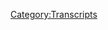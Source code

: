 {{DEFAULTSORT:
    #_TRANSCRIPT_0651:February 18, 2022
}}{{Transcript
    | title         = [[651: February 18, 2022]]
    | caption       = [https://knowledgefight.libsyn.com/651-february-18-2022 Listen to this episode on Libsyn]
    | episodeNumber = [[651: February 18, 2022|651]]
    | length        = 01:46:56
}}

{{MessageBox
    | header     = Warning: Bot Generated Content
    | text       = This transcript was automatically generated by transcription software and likely contains many mistakes and misattributions. Please check the audio for definitive quotes, attribution, and context.
    | image      = N3yvass4myg91.webp
    | imagewidth = 50px
    | id         = warning
}}

{{TranscriptBlock
    | name      = Unknown Speaker
    | timestamp = 00:00:00.000
    | text      = N-N-N-N-N-N-N-Knowledge Fight
}}

{{TranscriptBlock
    | name      = Unknown Speaker
    | timestamp = 00:00:12.960
    | text      = Damn, Ed, Jordan, I am sweating N-N-N-N-N-Knowledge Fight.com
}}

{{TranscriptBlock
    | name      = Unknown Speaker
    | timestamp = 00:00:20.519
    | text      = It's time to pray I have great respect for Knowledge Fight
}}

{{TranscriptBlock
    | name      = Unknown Speaker
    | timestamp = 00:00:23.960
    | text      = Knowledge Fight I'm sick of them posing as if they're the
}}

{{TranscriptBlock
    | name      = Unknown Speaker
    | timestamp = 00:00:26.800
    | text      = good guys saying we are the bad guys Knowledge Fight
}}

{{TranscriptBlock
    | name      = Unknown Speaker
    | timestamp = 00:00:30.079
    | text      = Dan and Jordan Knowledge Fight
}}

{{TranscriptBlock
    | name      = Unknown Speaker
    | timestamp = 00:00:32.159
    | text      = Riddle her, riddle her, riddle her I need, I need money
}}

{{TranscriptBlock
    | name      = Unknown Speaker
    | timestamp = 00:00:36.399
    | text      = Riddle her, riddle her, riddle her Andy in Kansas
}}

{{TranscriptBlock
    | name      = Unknown Speaker
    | timestamp = 00:00:40.479
    | text      = Andy in, Andy in Stop it
}}

{{TranscriptBlock
    | name      = Unknown Speaker
    | timestamp = 00:00:42.880
    | text      = Andy in, Andy in Kansas Andy in, Andy in
}}

{{TranscriptBlock
    | name      = Unknown Speaker
    | timestamp = 00:00:46.240
    | text      = It's time to pray Andy in Kansas
}}

{{TranscriptBlock
    | name      = Unknown Speaker
    | timestamp = 00:00:48.079
    | text      = You're on the air, thanks for holding us Hello Alex, I'm a sister in color, I'm a
}}

{{TranscriptBlock
    | name      = Unknown Speaker
    | timestamp = 00:00:51.200
    | text      = huge fan I love your work Knowledge Fight
}}

{{TranscriptBlock
    | name      = Unknown Speaker
    | timestamp = 00:00:53.840
    | text      = N-N-N-N-N-N-Knowledge Fight.com
}}

{{TranscriptBlock
    | name      = Unknown Speaker
    | timestamp = 00:00:57.280
    | text      = I love you
}}

{{TranscriptBlock
    | name      = Unknown Speaker
    | timestamp = 00:00:58.960
    | text      = Hey everybody, welcome back to Knowledge Fight, I'm Dan
}}

{{TranscriptBlock
    | name      = Unknown Speaker
    | timestamp = 00:01:01.119
    | text      = I'm Jordan We're a couple dudes, I'd like to sit around, worship with the
}}

{{TranscriptBlock
    | name      = Unknown Speaker
    | timestamp = 00:01:03.359
    | text      = author of Selene and talk a little bit about Alex Jones
}}

{{TranscriptBlock
    | name      = Unknown Speaker
    | timestamp = 00:01:06.000
    | text      = Oh indeed we are, Dan Jordan
}}

{{TranscriptBlock
    | name      = Unknown Speaker
    | timestamp = 00:01:07.920
    | text      = Dan Jordan Quick question
}}

{{TranscriptBlock
    | name      = Unknown Speaker
    | timestamp = 00:01:09.120
    | text      = What's up? What's your bright spot today?
}}

{{TranscriptBlock
    | name      = Unknown Speaker
    | timestamp = 00:01:10.319
    | text      = My bright spot today is I've been playing this game a little bit called The Sinking City
}}

{{TranscriptBlock
    | name      = Unknown Speaker
    | timestamp = 00:01:15.040
    | text      = The Sinking City It's a Lovecraftian type
}}

{{TranscriptBlock
    | name      = Unknown Speaker
    | timestamp = 00:01:18.000
    | text      = Ah yes Ambiance detective kind of game
}}

{{TranscriptBlock
    | name      = Unknown Speaker
    | timestamp = 00:01:21.920
    | text      = Of course And it's pretty fun, I enjoy it a bit
}}

{{TranscriptBlock
    | name      = Unknown Speaker
    | timestamp = 00:01:24.959
    | text      = But the bright spot of it is The city didn't sink?
}}

{{TranscriptBlock
    | name      = Unknown Speaker
    | timestamp = 00:01:28.879
    | text      = It's pretty underwater, there's a big flood going on
}}

{{TranscriptBlock
    | name      = Unknown Speaker
    | timestamp = 00:01:31.760
    | text      = Because of the deep ones And the esoteric order of Dagon is involved
}}

{{TranscriptBlock
    | name      = Unknown Speaker
    | timestamp = 00:01:37.599
    | text      = somehow Of course
}}

{{TranscriptBlock
    | name      = Unknown Speaker
    | timestamp = 00:01:38.719
    | text      = But the specific bright spot is there are little monsters and stuff that you have to
}}

{{TranscriptBlock
    | name      = Unknown Speaker
    | timestamp = 00:01:45.840
    | text      = kill sometimes And the smallest ones that you kill make a sound that I swear is stolen
}}

{{TranscriptBlock
    | name      = Unknown Speaker
    | timestamp = 00:01:53.439
    | text      = from Eternal Darkness I swear that that is a sound that is directly
}}

{{TranscriptBlock
    | name      = Unknown Speaker
    | timestamp = 00:02:00.000
    | text      = taken from Eternal Darkness It's exactly the same
}}

{{TranscriptBlock
    | name      = Unknown Speaker
    | timestamp = 00:02:03.760
    | text      = It triggers memories in me of playing Eternal Darkness
}}

{{TranscriptBlock
    | name      = Unknown Speaker
    | timestamp = 00:02:07.599
    | text      = It's your version of the Wilhelm scream It feels like it and I've tried to look into
}}

{{TranscriptBlock
    | name      = Unknown Speaker
    | timestamp = 00:02:12.400
    | text      = it I've googled it I can't find anybody that can confirm it
}}

{{TranscriptBlock
    | name      = Unknown Speaker
    | timestamp = 00:02:16.000
    | text      = No one else is in there for you No but I'm certain of this and no one can
}}

{{TranscriptBlock
    | name      = Unknown Speaker
    | timestamp = 00:02:20.560
    | text      = convince me otherwise Even if the makers of the game reach out
}}

{{TranscriptBlock
    | name      = Unknown Speaker
    | timestamp = 00:02:24.800
    | text      = to me They better
}}

{{TranscriptBlock
    | name      = Unknown Speaker
    | timestamp = 00:02:25.680
    | text      = And tell me it is not from Eternal Darkness I won't believe that
}}

{{TranscriptBlock
    | name      = Unknown Speaker
    | timestamp = 00:02:29.439
    | text      = I will think it's a conspiracy I think it is
}}

{{TranscriptBlock
    | name      = Unknown Speaker
    | timestamp = 00:02:31.759
    | text      = But yeah that filled me with a little bit of delight
}}

{{TranscriptBlock
    | name      = Unknown Speaker
    | timestamp = 00:02:34.080
    | text      = That is beautiful Because they never made another Eternal Darkness
}}

{{TranscriptBlock
    | name      = Unknown Speaker
    | timestamp = 00:02:38.319
    | text      = No they didn't It was always a real tragedy according to
}}

{{TranscriptBlock
    | name      = Unknown Speaker
    | timestamp = 00:02:40.960
    | text      = me because I loved that game when I was a kid Yeah
}}

{{TranscriptBlock
    | name      = Unknown Speaker
    | timestamp = 00:02:43.120
    | text      = The madness gauge and stuff like that was such a fun innovation of GameCube
}}

{{TranscriptBlock
    | name      = Unknown Speaker
    | timestamp = 00:02:48.879
    | text      = A game that gradually makes itself unplayable as you
}}

{{TranscriptBlock
    | name      = Unknown Speaker
    | timestamp = 00:02:54.639
    | text      = Hey you should have played me better asshole I like it
}}

{{TranscriptBlock
    | name      = Unknown Speaker
    | timestamp = 00:02:57.919
    | text      = I think that some of that was a little bit over sold
}}

{{TranscriptBlock
    | name      = Unknown Speaker
    | timestamp = 00:03:01.759
    | text      = You know some of it once you know the things the experience isn't really as immersive
}}

{{TranscriptBlock
    | name      = Unknown Speaker
    | timestamp = 00:03:07.680
    | text      = But if you're like me and we're 17, 18 when it came out and high all the time
}}

{{TranscriptBlock
    | name      = Unknown Speaker
    | timestamp = 00:03:14.400
    | text      = This blows my fucking mind man Yeah
}}

{{TranscriptBlock
    | name      = Unknown Speaker
    | timestamp = 00:03:18.240
    | text      = I used to love my buddy Nikki Gifts would play games like that and Resident Evil
}}

{{TranscriptBlock
    | name      = Unknown Speaker
    | timestamp = 00:03:24.479
    | text      = But he is also like really really kind of scared dude
}}

{{TranscriptBlock
    | name      = Unknown Speaker
    | timestamp = 00:03:28.080
    | text      = Uh huh Sure
}}

{{TranscriptBlock
    | name      = Unknown Speaker
    | timestamp = 00:03:29.280
    | text      = And he would play and be high and he'd just scream
}}

{{TranscriptBlock
    | name      = Unknown Speaker
    | timestamp = 00:03:32.240
    | text      = Just get startled by everything great times
}}

{{TranscriptBlock
    | name      = Unknown Speaker
    | timestamp = 00:03:34.800
    | text      = Anyway that's what the scream brings back
}}

{{TranscriptBlock
    | name      = Unknown Speaker
    | timestamp = 00:03:36.560
    | text      = Oh look great times So what about you?
}}

{{TranscriptBlock
    | name      = Unknown Speaker
    | timestamp = 00:03:38.319
    | text      = Uh my bright spot I mean unfortunately it is video game themed as well
}}

{{TranscriptBlock
    | name      = Unknown Speaker
    | timestamp = 00:03:42.719
    | text      = But my bright spot last episode was Forbidden West was coming out
}}

{{TranscriptBlock
    | name      = Unknown Speaker
    | timestamp = 00:03:46.639
    | text      = No spoilers No spoilers at all
}}

{{TranscriptBlock
    | name      = Unknown Speaker
    | timestamp = 00:03:48.719
    | text      = But it's fucking great man I'm sure
}}

{{TranscriptBlock
    | name      = Unknown Speaker
    | timestamp = 00:03:50.400
    | text      = It's so good It's so great
}}

{{TranscriptBlock
    | name      = Unknown Speaker
    | timestamp = 00:03:52.000
    | text      = Yeah I am excited to play it eventually but no spoilers
}}

{{TranscriptBlock
    | name      = Unknown Speaker
    | timestamp = 00:03:56.240
    | text      = No no spoilers Do you know what?
}}

{{TranscriptBlock
    | name      = Unknown Speaker
    | timestamp = 00:03:57.520
    | text      = I realized I was playing it and I hadn't played the original in like forever
}}

{{TranscriptBlock
    | name      = Unknown Speaker
    | timestamp = 00:04:02.400
    | text      = And I was playing it and I got back into the thing that I love the most about playing that
}}

{{TranscriptBlock
    | name      = Unknown Speaker
    | timestamp = 00:04:06.400
    | text      = game which is basically creating a series of Rube Goldberg machines to get one machine to
}}

{{TranscriptBlock
    | name      = Unknown Speaker
    | timestamp = 00:04:12.960
    | text      = trip into a trap and then knock down like 30 different ones as it's just so much fun
}}

{{TranscriptBlock
    | name      = Unknown Speaker
    | timestamp = 00:04:18.800
    | text      = Well you're playing it the way it's supposed to be played
}}

{{TranscriptBlock
    | name      = Unknown Speaker
    | timestamp = 00:04:22.639
    | text      = Like a weirdo Yeah
}}

{{TranscriptBlock
    | name      = Unknown Speaker
    | timestamp = 00:04:23.839
    | text      = That is fun though I'm glad you're enjoying it
}}

{{TranscriptBlock
    | name      = Unknown Speaker
    | timestamp = 00:04:26.639
    | text      = It is And I must insist no spoilers
}}

{{TranscriptBlock
    | name      = Unknown Speaker
    | timestamp = 00:04:28.800
    | text      = No spoilers Oh my god
}}

{{TranscriptBlock
    | name      = Unknown Speaker
    | timestamp = 00:04:30.639
    | text      = You have no idea So Jordan we have an interesting
}}

{{TranscriptBlock
    | name      = Unknown Speaker
    | timestamp = 00:04:34.000
    | text      = episode to get into today We're going to be talking about Friday's episode
}}

{{TranscriptBlock
    | name      = Unknown Speaker
    | timestamp = 00:04:37.279
    | text      = February 18th 2022 Alright
}}

{{TranscriptBlock
    | name      = Unknown Speaker
    | timestamp = 00:04:41.040
    | text      = Yeah what are you going to do? It's great
}}

{{TranscriptBlock
    | name      = Unknown Speaker
    | timestamp = 00:04:44.240
    | text      = Top marks one of the best episodes he's ever done
}}

{{TranscriptBlock
    | name      = Unknown Speaker
    | timestamp = 00:04:46.720
    | text      = I think there's some problems Okay
}}

{{TranscriptBlock
    | name      = Unknown Speaker
    | timestamp = 00:04:48.720
    | text      = There's a lot of intense things going on in the world certainly and when there's world intensity
}}

{{TranscriptBlock
    | name      = Unknown Speaker
    | timestamp = 00:04:54.079
    | text      = that's when Alex is at his worst And so we'll check in on a little bit of that
}}

{{TranscriptBlock
    | name      = Unknown Speaker
    | timestamp = 00:04:59.040
    | text      = But before we do let's take a little moment to say hello to some new wonks
}}

{{TranscriptBlock
    | name      = Unknown Speaker
    | timestamp = 00:05:02.000
    | text      = Oh it's a great idea So first Sugar Bear JB
}}

{{TranscriptBlock
    | name      = Unknown Speaker
    | timestamp = 00:05:04.720
    | text      = Thank you so much You are now a policy wheonk
}}

{{TranscriptBlock
    | name      = Unknown Speaker
    | timestamp = 00:05:06.480
    | text      = I'm a policy wheonk Thank you very much
}}

{{TranscriptBlock
    | name      = Unknown Speaker
    | timestamp = 00:05:08.399
    | text      = SQL Next Rhode Island Skeletor
}}

{{TranscriptBlock
    | name      = Unknown Speaker
    | timestamp = 00:05:10.399
    | text      = Thank you so much You are now a policy wheonk
}}

{{TranscriptBlock
    | name      = Unknown Speaker
    | timestamp = 00:05:12.240
    | text      = I'm a policy wheonk Thanks Rhode Island Skeletor
}}

{{TranscriptBlock
    | name      = Unknown Speaker
    | timestamp = 00:05:14.800
    | text      = SQL Next Steve Nyoki's
}}

{{TranscriptBlock
    | name      = Unknown Speaker
    | timestamp = 00:05:16.800
    | text      = tiny cardboard Alex Jones says the bone broth is loaded with vitamin R
}}

{{TranscriptBlock
    | name      = Unknown Speaker
    | timestamp = 00:05:20.480
    | text      = Thank you so much You are now a policy wheonk
}}

{{TranscriptBlock
    | name      = Unknown Speaker
    | timestamp = 00:05:22.480
    | text      = I'm a policy wheonk Thank you very
}}

{{TranscriptBlock
    | name      = Unknown Speaker
    | timestamp = 00:05:24.079
    | text      = much SQL Next Big Daddy Crust
}}

{{TranscriptBlock
    | name      = Unknown Speaker
    | timestamp = 00:05:26.079
    | text      = Thank you so much You are now a policy wheonk
}}

{{TranscriptBlock
    | name      = Unknown Speaker
    | timestamp = 00:05:28.000
    | text      = I'm a policy wheonk Thank you
}}

{{TranscriptBlock
    | name      = Unknown Speaker
    | timestamp = 00:05:29.439
    | text      = very much and we got a couple of technocrats here so first muppet imp says the new technocrat drop
}}

{{TranscriptBlock
    | name      = Unknown Speaker
    | timestamp = 00:05:35.199
    | text      = is geek salad's bright spot thank you so much you are now technocrat and this is very special
}}

{{TranscriptBlock
    | name      = Unknown Speaker
    | timestamp = 00:05:39.759
    | text      = a technocrat shout out going out to wish a happy anniversary to alexis and jared many more moons
}}

{{TranscriptBlock
    | name      = Unknown Speaker
    | timestamp = 00:05:46.800
    | text      = going around earth going around the sun what is it i don't know what do we do
}}

{{TranscriptBlock
    | name      = Unknown Speaker
    | timestamp = 00:05:50.720
    | text      = have moons how many moons how many moons it's been 12 moons it's been a full 12 months since
}}

{{TranscriptBlock
    | name      = Unknown Speaker
    | timestamp = 00:05:56.160
    | text      = the last time you guys dug out many more moons to you alexis and jared happy anniversary uh
}}

{{TranscriptBlock
    | name      = Unknown Speaker
    | timestamp = 00:06:01.759
    | text      = y'all's technocrats i'm a policy wonk i have risen above my enemies i might quit tomorrow
}}

{{TranscriptBlock
    | name      = Unknown Speaker
    | timestamp = 00:06:09.040
    | text      = actually i'm just gonna take a little break down a little breaky for me and then we're going to
}}

{{TranscriptBlock
    | name      = Unknown Speaker
    | timestamp = 00:06:17.360
    | text      = come back and i'm gonna start the show over but i'm the devil i gotta be taking over here
}}

{{TranscriptBlock
    | name      = Unknown Speaker
    | timestamp = 00:06:23.199
    | text      = i'll get all this fuck you fuck you i got plenty of words for you but at the end of the day
}}

{{TranscriptBlock
    | name      = Unknown Speaker
    | timestamp = 00:06:30.399
    | text      = fuck you and your new world order and fuck the horse you rode in on and all your shit
}}

{{TranscriptBlock
    | name      = Unknown Speaker
    | timestamp = 00:06:35.920
    | text      = maybe today should be my last broadcast maybe i'll just be gone a month maybe five years
}}

{{TranscriptBlock
    | name      = Unknown Speaker
    | timestamp = 00:06:41.439
    | text      = maybe i'll walk out of here tomorrow and you never see me again that's really what i want to do
}}

{{TranscriptBlock
    | name      = Unknown Speaker
    | timestamp = 00:06:46.800
    | text      = i never want to come back here again i apologize to the crew and the listeners yesterday that i
}}

{{TranscriptBlock
    | name      = Unknown Speaker
    | timestamp = 00:06:52.240
    | text      = was legitimately having breakdowns on air i'll be better tomorrow he if today is tomorrow he's not
}}

{{TranscriptBlock
    | name      = Unknown Speaker
    | timestamp = 00:06:59.120
    | text      = better he's not better now oh what a poor guy so he he starts off as is sort of the tradition
}}

{{TranscriptBlock
    | name      = Unknown Speaker
    | timestamp = 00:07:05.439
    | text      = yes on and sort of uh the more recent episodes uh he starts off friday's show uh uh declaring
}}

{{TranscriptBlock
    | name      = Unknown Speaker
    | timestamp = 00:07:12.079
    | text      = uh declaring that war with russia is upon us okay and it's uh not russia's fault oh
}}

{{TranscriptBlock
    | name      = Unknown Speaker
    | timestamp = 00:07:19.279
    | text      = i hate to say it again but we call what was happening
}}

{{TranscriptBlock
    | name      = Unknown Speaker
    | timestamp = 00:07:23.439
    | text      = dato back forces have launched accelerated attacks into eastern ukraine into russian-held areas
}}

{{TranscriptBlock
    | name      = Unknown Speaker
    | timestamp = 00:07:29.360
    | text      = the russians who make about 98 of the population they're evacuating
}}

{{TranscriptBlock
    | name      = Unknown Speaker
    | timestamp = 00:07:34.639
    | text      = and they're just going to ethnically cleanse them out and this is an attempt to get the russians to
}}

{{TranscriptBlock
    | name      = Unknown Speaker
    | timestamp = 00:07:41.040
    | text      = come into their aid and start a major war unbelievable as in not to be believed i mean i that's
}}

{{TranscriptBlock
    | name      = Unknown Speaker
    | timestamp = 00:07:49.759
    | text      = that's that's kremlin that's kremlin that's kremlin that's kremlin narrative have you checked
}}

{{TranscriptBlock
    | name      = Unknown Speaker
    | timestamp = 00:07:55.439
    | text      = their website i mean it basically wow i didn't think anybody believed the kremlin what narrative
}}

{{TranscriptBlock
    | name      = Unknown Speaker
    | timestamp = 00:08:02.000
    | text      = no one believes that shit so again and and you know we've seen this repeatedly in recent days
}}

{{TranscriptBlock
    | name      = Unknown Speaker
    | timestamp = 00:08:06.720
    | text      = like alex is offering analysis of the situation in ukraine that's over the top uh but like he
}}

{{TranscriptBlock
    | name      = Unknown Speaker
    | timestamp = 00:08:12.639
    | text      = claims that russia's the victim but there's an attack on russian-held areas in a sovereign
}}

{{TranscriptBlock
    | name      = Unknown Speaker
    | timestamp = 00:08:18.399
    | text      = country yeah which is weird what that that there's a disconnect there i think no if somebody were to
}}

{{TranscriptBlock
    | name      = Unknown Speaker
    | timestamp = 00:08:25.279
    | text      = attack uh new orleans france would of course be like how dare you attack our french-held
}}

{{TranscriptBlock
    | name      = Unknown Speaker
    | timestamp = 00:08:30.160
    | text      = territory in the united states right strange i honestly don't think alex's position is something
}}

{{TranscriptBlock
    | name      = Unknown Speaker
    | timestamp = 00:08:35.120
    | text      = he can seriously argue because essentially no one in the international community formally
}}

{{TranscriptBlock
    | name      = Unknown Speaker
    | timestamp = 00:08:39.200
    | text      = recognize recognizes areas like korea or the dambas region as being legitimately part of
}}

{{TranscriptBlock
    | name      = Unknown Speaker
    | timestamp = 00:08:45.120
    | text      = russian territory he's calling these russian-held territories and for him to say those words he has
}}

{{TranscriptBlock
    | name      = Unknown Speaker
    | timestamp = 00:08:50.799
    | text      = to understand that they're holding them without the right to do so also i want to point out that
}}

{{TranscriptBlock
    | name      = Unknown Speaker
    | timestamp = 00:08:56.399
    | text      = alex is trying to soft sell the idea that these areas are rightfully russia's territory because
}}

{{TranscriptBlock
    | name      = Unknown Speaker
    | timestamp = 00:09:01.279
    | text      = he says that the population in these areas are like 98 percent russian the argument here is
}}

{{TranscriptBlock
    | name      = Unknown Speaker
    | timestamp = 00:09:06.720
    | text      = that the people are essentially russian so really the sovereign border of ukraine is what's wrong
}}

{{TranscriptBlock
    | name      = Unknown Speaker
    | timestamp = 00:09:11.360
    | text      = here it really should be part of russia they're all russians that's what's struggling yeah yeah
}}

{{TranscriptBlock
    | name      = Unknown Speaker
    | timestamp = 00:09:16.559
    | text      = so the most recent census in ukraine was done in 2001 although attempts have been made to do
}}

{{TranscriptBlock
    | name      = Unknown Speaker
    | timestamp = 00:09:21.600
    | text      = one sense but they've all been postponed the donbas region is made up of two oblasts the
}}

{{TranscriptBlock
    | name      = Unknown Speaker
    | timestamp = 00:09:27.279
    | text      = luhansk and donuts in the most recent census the population of donuts was 56.9 percent ukrainian
}}

{{TranscriptBlock
    | name      = Unknown Speaker
    | timestamp = 00:09:36.240
    | text      = and 38.2 percent russia that's practically russia practically 98 russia approximately the same
}}

{{TranscriptBlock
    | name      = Unknown Speaker
    | timestamp = 00:09:42.559
    | text      = ratio exists in luhansk with 58 percent ukrainian and 39 percent russians for some comparison the
}}

{{TranscriptBlock
    | name      = Unknown Speaker
    | timestamp = 00:09:49.759
    | text      = population of texas is 39.3 percent hispanic or latino so for alex to argue that these areas of
}}

{{TranscriptBlock
    | name      = Unknown Speaker
    | timestamp = 00:09:55.759
    | text      = ukraine are actually russian he's gonna have to get himself in a weird position if mexico ever
}}

{{TranscriptBlock
    | name      = Unknown Speaker
    | timestamp = 00:10:00.000
    | text      = decides they want to occupy texas i was legitimately thinking like in my head it'd be this is exactly
}}

{{TranscriptBlock
    | name      = Unknown Speaker
    | timestamp = 00:10:05.759
    | text      = like what if there's a massive number of mexicans who lived in texas and they just said well texas
}}

{{TranscriptBlock
    | name      = Unknown Speaker
    | timestamp = 00:10:11.039
    | text      = is ours now alex would be real mad about that and then the numbers are exactly the same there's an
}}

{{TranscriptBlock
    | name      = Unknown Speaker
    | timestamp = 00:10:15.360
    | text      = exact percentage similarity well but i mean it's hispanic and latino it's not necessarily mexican
}}

{{TranscriptBlock
    | name      = Unknown Speaker
    | timestamp = 00:10:20.960
    | text      = but i understand i understand the point that's the way alex would look at it exactly yes we are
}}

{{TranscriptBlock
    | name      = Unknown Speaker
    | timestamp = 00:10:25.919
    | text      = yeah we are not homogenizing them no no what's going on here is that alex is misremembering one
}}

{{TranscriptBlock
    | name      = Unknown Speaker
    | timestamp = 00:10:31.200
    | text      = of his talking points from 2014 when he was arguing why it was maybe okay for russia to
}}

{{TranscriptBlock
    | name      = Unknown Speaker
    | timestamp = 00:10:35.840
    | text      = annex k Crimea that peninsula is 58.3 percent russian and 24.3 percent ukrainian so when the
}}

{{TranscriptBlock
    | name      = Unknown Speaker
    | timestamp = 00:10:43.840
    | text      = annexation was happening the pro-russia talking point was that Crimea was basically russian
}}

{{TranscriptBlock
    | name      = Unknown Speaker
    | timestamp = 00:10:48.240
    | text      = so they should be able to claim the territory come on alex is conflating this argument with
}}

{{TranscriptBlock
    | name      = Unknown Speaker
    | timestamp = 00:10:53.519
    | text      = the statistics that were thrown around regarding the status of south acedia and abkhazia which is
}}

{{TranscriptBlock
    | name      = Unknown Speaker
    | timestamp = 00:10:58.960
    | text      = back in 2008 the georgian territories that russia believes are theirs both are within georgia's
}}

{{TranscriptBlock
    | name      = Unknown Speaker
    | timestamp = 00:11:06.159
    | text      = recognized borders but south acedia's population is only about seven percent georgian with most of
}}

{{TranscriptBlock
    | name      = Unknown Speaker
    | timestamp = 00:11:11.360
    | text      = the rest being obsessions similarly the population of abkhazia is over half abkhazian with a minority
}}

{{TranscriptBlock
    | name      = Unknown Speaker
    | timestamp = 00:11:18.000
    | text      = being ethnic georgians because these regions had these demographic profiles folks like alex argued
}}

{{TranscriptBlock
    | name      = Unknown Speaker
    | timestamp = 00:11:23.519
    | text      = that they weren't really part of georgia if they wanted to be part of russia they should be that
}}

{{TranscriptBlock
    | name      = Unknown Speaker
    | timestamp = 00:11:28.240
    | text      = was part of the talking points justifying uh things in 2008 it's great made sense then makes twice as
}}

{{TranscriptBlock
    | name      = Unknown Speaker
    | timestamp = 00:11:33.679
    | text      = much sense now alex doesn't actually know what's going on in the world right now but he knows that
}}

{{TranscriptBlock
    | name      = Unknown Speaker
    | timestamp = 00:11:38.000
    | text      = he's invested in creating narratives for why his audience should see russia as the good party in
}}

{{TranscriptBlock
    | name      = Unknown Speaker
    | timestamp = 00:11:42.399
    | text      = this conflict in opposition to the evil globalists and it shows in the way he's just recycling
}}

{{TranscriptBlock
    | name      = Unknown Speaker
    | timestamp = 00:11:47.279
    | text      = talking points that weren't accurate to begin with and wouldn't even be relevant to the current
}}

{{TranscriptBlock
    | name      = Unknown Speaker
    | timestamp = 00:11:51.759
    | text      = situation even if they were another thing that's important to bring up here is the numbers of
}}

{{TranscriptBlock
    | name      = Unknown Speaker
    | timestamp = 00:11:56.399
    | text      = russian people compared to ukrainian people in the donbass region it's pretty difficult to assess
}}

{{TranscriptBlock
    | name      = Unknown Speaker
    | timestamp = 00:12:01.600
    | text      = partially because of intentional actions taken by putin the government of russia has carried out a
}}

{{TranscriptBlock
    | name      = Unknown Speaker
    | timestamp = 00:12:06.720
    | text      = policy of passportization as it relates to the residents of donbass whereby they issue passports
}}

{{TranscriptBlock
    | name      = Unknown Speaker
    | timestamp = 00:12:12.159
    | text      = to people en masse this is a couple of particularly dicey side effects probably the chief among them
}}

{{TranscriptBlock
    | name      = Unknown Speaker
    | timestamp = 00:12:18.399
    | text      = is that it allows russia to artificially inflate the number of citizens they have in the region
}}

{{TranscriptBlock
    | name      = Unknown Speaker
    | timestamp = 00:12:23.360
    | text      = and the protection of those citizens would likely be a major piece of any argument that was made
}}

{{TranscriptBlock
    | name      = Unknown Speaker
    | timestamp = 00:12:28.240
    | text      = if they want to occupy or annex the territory right right right the real world situation is
}}

{{TranscriptBlock
    | name      = Unknown Speaker
    | timestamp = 00:12:32.720
    | text      = complicated and i'd be lying if i said that i understood everything that's going on or even
}}

{{TranscriptBlock
    | name      = Unknown Speaker
    | timestamp = 00:12:36.399
    | text      = most of it but what i can tell you with absolute certainty is that alex is completely winging this
}}

{{TranscriptBlock
    | name      = Unknown Speaker
    | timestamp = 00:12:41.360
    | text      = coverage and making shit up based on things he remembers saying in past shows when he was
}}

{{TranscriptBlock
    | name      = Unknown Speaker
    | timestamp = 00:12:45.679
    | text      = rationalizing russia's actions against their neighbors it's just the fingerprint is there
}}

{{TranscriptBlock
    | name      = Unknown Speaker
    | timestamp = 00:12:49.919
    | text      = it's very clear yeah this talking point is old wrong and irrelevant and weird it's weird that
}}

{{TranscriptBlock
    | name      = Unknown Speaker
    | timestamp = 00:12:56.559
    | text      = you would bring it i mean obviously it's for him it's not like any uh you know uh god bless russia
}}

{{TranscriptBlock
    | name      = Unknown Speaker
    | timestamp = 00:13:02.639
    | text      = and more just like i have no skills and i remember this thing so i'm just gonna do i'm just gonna
}}

{{TranscriptBlock
    | name      = Unknown Speaker
    | timestamp = 00:13:08.320
    | text      = read uh redo that one but like this is bad this is it's pretty bad this is bad yeah it gets worse
}}

{{TranscriptBlock
    | name      = Unknown Speaker
    | timestamp = 00:13:15.360
    | text      = too i mean the propaganda is bad it's not they're not even trying that hard no it's bad yeah and
}}

{{TranscriptBlock
    | name      = Unknown Speaker
    | timestamp = 00:13:22.960
    | text      = alex is very sloppy on the on uh being the tip of the spear on this one yeah no kidding uh but i
}}

{{TranscriptBlock
    | name      = Unknown Speaker
    | timestamp = 00:13:28.720
    | text      = mean i think what it really boils down to too is like less um necessarily an intrinsic support of
}}

{{TranscriptBlock
    | name      = Unknown Speaker
    | timestamp = 00:13:34.879
    | text      = russia and a weird world view that alex has created for himself where russia is an enemy
}}

{{TranscriptBlock
    | name      = Unknown Speaker
    | timestamp = 00:13:42.240
    | text      = of his imaginary enemies right and therefore he supports them right and so any conflict
}}

{{TranscriptBlock
    | name      = Unknown Speaker
    | timestamp = 00:13:48.480
    | text      = like that what's going on in ukraine any kind of possible conflict is a tension between alex's
}}

{{TranscriptBlock
    | name      = Unknown Speaker
    | timestamp = 00:13:54.799
    | text      = enemies and on the other hand russia who are against alex's enemies right and therefore he'll
}}

{{TranscriptBlock
    | name      = Unknown Speaker
    | timestamp = 00:14:00.480
    | text      = always side with russia right right right right i i don't know it's very it's very confusing and
}}

{{TranscriptBlock
    | name      = Unknown Speaker
    | timestamp = 00:14:05.120
    | text      = stupid yeah yeah this this one's this one's a little i'm gonna have to call this sloppy work
}}

{{TranscriptBlock
    | name      = Unknown Speaker
    | timestamp = 00:14:10.799
    | text      = on everybody's part i think it's sloppy work on putin's part sure i think the nato is doing
}}

{{TranscriptBlock
    | name      = Unknown Speaker
    | timestamp = 00:14:16.320
    | text      = sloppy shit the news alex everybody the only people not doing sloppy shit right now are
}}

{{TranscriptBlock
    | name      = Unknown Speaker
    | timestamp = 00:14:22.559
    | text      = everybody else who is confused as to why these assholes are fighting a war yeah i and you know
}}

{{TranscriptBlock
    | name      = Unknown Speaker
    | timestamp = 00:14:27.919
    | text      = you can only do such a good job when you're like when the whole point is like i'm confused i'm
}}

{{TranscriptBlock
    | name      = Unknown Speaker
    | timestamp = 00:14:32.080
    | text      = confused yeah so anyway there was a false flag apparently yeah unbelievable to watch the globalist
}}

{{TranscriptBlock
    | name      = Unknown Speaker
    | timestamp = 00:14:39.440
    | text      = launch these attacks and launch obviously their own false flags on that kindergarten
}}

{{TranscriptBlock
    | name      = Unknown Speaker
    | timestamp = 00:14:44.960
    | text      = so that they can have the pretext for this and now here we are and hillary clinton the people
}}

{{TranscriptBlock
    | name      = Unknown Speaker
    | timestamp = 00:14:49.200
    | text      = the representer are basically president now it's a round table of the clinton crime syndicate
}}

{{TranscriptBlock
    | name      = Unknown Speaker
    | timestamp = 00:14:54.639
    | text      = and obama's crime syndicate and soros's crime syndicate that are all interlocked that are
}}

{{TranscriptBlock
    | name      = Unknown Speaker
    | timestamp = 00:15:02.000
    | text      = putting the world under their biomedical martial law and now preparing to launch a full-scale war
}}

{{TranscriptBlock
    | name      = Unknown Speaker
    | timestamp = 00:15:08.000
    | text      = with russia so here's what i'm supposed to believe according to alex i'm supposed to believe that a
}}

{{TranscriptBlock
    | name      = Unknown Speaker
    | timestamp = 00:15:12.639
    | text      = combination of hillary obama and soros's individual crime syndicates yeah have come together and
}}

{{TranscriptBlock
    | name      = Unknown Speaker
    | timestamp = 00:15:17.759
    | text      = they're in charge of the country and they're launching a war on russia that's going to spiral
}}

{{TranscriptBlock
    | name      = Unknown Speaker
    | timestamp = 00:15:21.120
    | text      = out of control into a world war that'll probably be nuclear in nature but they can't take out alex
}}

{{TranscriptBlock
    | name      = Unknown Speaker
    | timestamp = 00:15:26.000
    | text      = right what how could they like he's supposed to be the most dangerous guy in the world to them
}}

{{TranscriptBlock
    | name      = Unknown Speaker
    | timestamp = 00:15:31.120
    | text      = because he has their number and they've tried to recruit him because he's so damn good but they're
}}

{{TranscriptBlock
    | name      = Unknown Speaker
    | timestamp = 00:15:35.120
    | text      = just gonna let him live when they have the ability and willingness to take actions that'll cause the
}}

{{TranscriptBlock
    | name      = Unknown Speaker
    | timestamp = 00:15:38.879
    | text      = deaths of millions or billions of people that seems fucking dumb and honestly they could kill
}}

{{TranscriptBlock
    | name      = Unknown Speaker
    | timestamp = 00:15:43.679
    | text      = alex so easily he's so unhealthy that any kind of heart attack or stroke no one would be suspicious
}}

{{TranscriptBlock
    | name      = Unknown Speaker
    | timestamp = 00:15:49.120
    | text      = nobody would even do the toxicology they'd be like oh my god i'm sure he died just because he's alex
}}

{{TranscriptBlock
    | name      = Unknown Speaker
    | timestamp = 00:15:54.720
    | text      = it would be less suspicious than bright bart having a heart attack it really would be yeah i don't
}}

{{TranscriptBlock
    | name      = Unknown Speaker
    | timestamp = 00:15:59.759
    | text      = know i will say they're probably waiting for the right moment sure he's their big enemy so they
}}

{{TranscriptBlock
    | name      = Unknown Speaker
    | timestamp = 00:16:04.720
    | text      = what they want to do is they want to see everything he's built laid low you know and then really step
}}

{{TranscriptBlock
    | name      = Unknown Speaker
    | timestamp = 00:16:10.720
    | text      = his nose in it you're totally right you know why why because alex has created them in his head and
}}

{{TranscriptBlock
    | name      = Unknown Speaker
    | timestamp = 00:16:15.519
    | text      = alex and that's how alex would want to do everything has to have sort of a dramatic arc to it in alex's
}}

{{TranscriptBlock
    | name      = Unknown Speaker
    | timestamp = 00:16:21.519
    | text      = world right and so yes absolutely that is true they can't kill him until until the storyline plays
}}

{{TranscriptBlock
    | name      = Unknown Speaker
    | timestamp = 00:16:26.559
    | text      = out exactly exactly and then they get to show off and they say we defeated you alex where's your god
}}

{{TranscriptBlock
    | name      = Unknown Speaker
    | timestamp = 00:16:32.480
    | text      = now you're probably right that is how it has to happen that's probably anyway also alex has no
}}

{{TranscriptBlock
    | name      = Unknown Speaker
    | timestamp = 00:16:37.039
    | text      = evidence that the bombing he's discussing here was a false flag uh that kindergarten this was a
}}

{{TranscriptBlock
    | name      = Unknown Speaker
    | timestamp = 00:16:41.679
    | text      = kindergarten in the luhansk region in ukraine which was shelled reportedly by pro-russian
}}

{{TranscriptBlock
    | name      = Unknown Speaker
    | timestamp = 00:16:46.720
    | text      = separatists attacking from the east according to ukrainian soldiers who said that they did not
}}

{{TranscriptBlock
    | name      = Unknown Speaker
    | timestamp = 00:16:51.200
    | text      = return fire russia put out a statement claiming that the ukrainians staged the whole thing which
}}

{{TranscriptBlock
    | name      = Unknown Speaker
    | timestamp = 00:16:55.440
    | text      = is the talking point that alex is now parroting we are now in a position where folks like boris
}}

{{TranscriptBlock
    | name      = Unknown Speaker
    | timestamp = 00:16:59.919
    | text      = johnson are saying these acts are false flags being done by the russians and folks like alex
}}

{{TranscriptBlock
    | name      = Unknown Speaker
    | timestamp = 00:17:04.079
    | text      = saying it's a false flag being done to the russians and there's no way to move forward from
}}

{{TranscriptBlock
    | name      = Unknown Speaker
    | timestamp = 00:17:07.920
    | text      = here it's just all right i look okay i know the the war and stuff but has boris johnson sent
}}

{{TranscriptBlock
    | name      = Unknown Speaker
    | timestamp = 00:17:17.200
    | text      = putin a box of chocolates or flowers or anything to to thank him for not you know uh allowing the
}}

{{TranscriptBlock
    | name      = Unknown Speaker
    | timestamp = 00:17:25.519
    | text      = news cycle to last long enough for boris to have to resign hmm yeah uh probably yeah i think he
}}

{{TranscriptBlock
    | name      = Unknown Speaker
    | timestamp = 00:17:31.039
    | text      = should that'd be nice i was trying to think of what uh the uk version because belgium would
}}

{{TranscriptBlock
    | name      = Unknown Speaker
    | timestamp = 00:17:37.039
    | text      = have a chocolate sure so what would the uk be a crumpet uh it could be it could be some tea it
}}

{{TranscriptBlock
    | name      = Unknown Speaker
    | timestamp = 00:17:42.160
    | text      = could be a nice tea nice box of tea and some biscuits i think it's great i i think that it's
}}

{{TranscriptBlock
    | name      = Unknown Speaker
    | timestamp = 00:17:48.160
    | text      = it's very uh complicated to like this idea of everybody saying everything is a false flag i
}}

{{TranscriptBlock
    | name      = Unknown Speaker
    | timestamp = 00:17:53.200
    | text      = think it's awful yeah and i think that it's really dangerous in terms of the precedent it could set
}}

{{TranscriptBlock
    | name      = Unknown Speaker
    | timestamp = 00:17:58.960
    | text      = in terms of people understanding what's happening in the world like if you allow for everybody to
}}

{{TranscriptBlock
    | name      = Unknown Speaker
    | timestamp = 00:18:04.400
    | text      = just presume that things are false flags then nothing means anything no no once once once
}}

{{TranscriptBlock
    | name      = Unknown Speaker
    | timestamp = 00:18:09.440
    | text      = biden came out before a false flag or attack at all happened and said we think they're going to
}}

{{TranscriptBlock
    | name      = Unknown Speaker
    | timestamp = 00:18:15.119
    | text      = do a false flag at that moment reality ceased to matter i i kind of agree with you know but i do
}}

{{TranscriptBlock
    | name      = Unknown Speaker
    | timestamp = 00:18:21.119
    | text      = think that there's one stipulation that i would make and that is that there is a possibility that
}}

{{TranscriptBlock
    | name      = Unknown Speaker
    | timestamp = 00:18:25.839
    | text      = there was intelligence that there was going to be a false flag no no totally and if that's the case
}}

{{TranscriptBlock
    | name      = Unknown Speaker
    | timestamp = 00:18:31.119
    | text      = calling it out is something that would be of strategic relevance absolutely the issue that
}}

{{TranscriptBlock
    | name      = Unknown Speaker
    | timestamp = 00:18:37.839
    | text      = i have is that if this happens more it's all over yes alex says everything is a false flag
}}

{{TranscriptBlock
    | name      = Unknown Speaker
    | timestamp = 00:18:44.720
    | text      = and that's sort of just do regort that side of things you understand this is how his information
}}

{{TranscriptBlock
    | name      = Unknown Speaker
    | timestamp = 00:18:49.119
    | text      = works right the idea that the government would also deign to get into that game is a little bit
}}

{{TranscriptBlock
    | name      = Unknown Speaker
    | timestamp = 00:18:55.519
    | text      = it's not good if it's not an actual example of something that they had solid evidence
}}

{{TranscriptBlock
    | name      = Unknown Speaker
    | timestamp = 00:19:00.480
    | text      = right or intelligence on then then it becomes like well nothing means anything anymore yeah
}}

{{TranscriptBlock
    | name      = Unknown Speaker
    | timestamp = 00:19:06.079
    | text      = i mean the the from from my understanding of how that would go uh in order for biden to come out
}}

{{TranscriptBlock
    | name      = Unknown Speaker
    | timestamp = 00:19:14.480
    | text      = and say with the backing of the intelligence community we know they're going to do a false
}}

{{TranscriptBlock
    | name      = Unknown Speaker
    | timestamp = 00:19:18.720
    | text      = flag that essentially has to mean either we know that the russians have been communicating that a
}}

{{TranscriptBlock
    | name      = Unknown Speaker
    | timestamp = 00:19:24.480
    | text      = false flag attack is going to happen so we're telling them we can hear them right or it is we're
}}

{{TranscriptBlock
    | name      = Unknown Speaker
    | timestamp = 00:19:29.920
    | text      = making this bullshit up and so we're telling them that we're lying about this stuff but they can't
}}

{{TranscriptBlock
    | name      = Unknown Speaker
    | timestamp = 00:19:35.599
    | text      = say out loud that we're lying about it because it's going to look like they're lying about it
}}

{{TranscriptBlock
    | name      = Unknown Speaker
    | timestamp = 00:19:39.039
    | text      = like this once we get into a situation where now we're in an infinite loop of well if i do this
}}

{{TranscriptBlock
    | name      = Unknown Speaker
    | timestamp = 00:19:44.000
    | text      = it's going to look like they do this and i do this right they look like this we don't know what you
}}

{{TranscriptBlock
    | name      = Unknown Speaker
    | timestamp = 00:19:48.000
    | text      = don't know what the reality is but if it's that second option that's fucked yeah it's fucked
}}

{{TranscriptBlock
    | name      = Unknown Speaker
    | timestamp = 00:19:53.759
    | text      = it's fucked but if it's the first option then you kind of understand the the tactic being used
}}

{{TranscriptBlock
    | name      = Unknown Speaker
    | timestamp = 00:20:00.880
    | text      = although it's weird yeah um but yeah i don't i don't i don't enjoy it i don't i don't like to
}}

{{TranscriptBlock
    | name      = Unknown Speaker
    | timestamp = 00:20:06.240
    | text      = hear those words coming out of anybody's mouth except alex's or a historian did anybody stop to
}}

{{TranscriptBlock
    | name      = Unknown Speaker
    | timestamp = 00:20:13.519
    | text      = consult us like we've spent the last five six years talking about false flags almost non-stop
}}

{{TranscriptBlock
    | name      = Unknown Speaker
    | timestamp = 00:20:19.039
    | text      = but i wouldn't have any context of them being full of shit but i also wouldn't have anything to add to
}}

{{TranscriptBlock
    | name      = Unknown Speaker
    | timestamp = 00:20:24.160
    | text      = like giving recommendations my recommendation is no false flags false flags should only exist in
}}

{{TranscriptBlock
    | name      = Unknown Speaker
    | timestamp = 00:20:30.240
    | text      = the fictional area of alex jones's world so um we have a situation in ukraine obviously but
}}

{{TranscriptBlock
    | name      = Unknown Speaker
    | timestamp = 00:20:37.039
    | text      = look alex is a guy who spins plates sure he's also got a situation in uh canada that's getting out of
}}

{{TranscriptBlock
    | name      = Unknown Speaker
    | timestamp = 00:20:42.559
    | text      = control they are now arresting and holding without bail peaceful protesters across canada you knew it
}}

{{TranscriptBlock
    | name      = Unknown Speaker
    | timestamp = 00:20:50.160
    | text      = wouldn't just be in the bridge situation or in the capital of ottawa they are now arresting people
}}

{{TranscriptBlock
    | name      = Unknown Speaker
    | timestamp = 00:20:57.119
    | text      = and saying no bail and under the emergency we don't tell you why they're arrested and we have
}}

{{TranscriptBlock
    | name      = Unknown Speaker
    | timestamp = 00:21:02.480
    | text      = the son of arthur poplaski the preacher who is now facing prison as a terrorist they're calling
}}

{{TranscriptBlock
    | name      = Unknown Speaker
    | timestamp = 00:21:09.599
    | text      = him a terrorist for praying with truck drivers alex's language is really bad there because it
}}

{{TranscriptBlock
    | name      = Unknown Speaker
    | timestamp = 00:21:14.319
    | text      = makes it sound like uh the guy's son got arrested but it was actually just arthur paulowski got
}}

{{TranscriptBlock
    | name      = Unknown Speaker
    | timestamp = 00:21:20.319
    | text      = arrested gotcha so alex is covering what appears to be a large story here but you got to really
}}

{{TranscriptBlock
    | name      = Unknown Speaker
    | timestamp = 00:21:27.440
    | text      = look at the details he's offering and you could put together the pieces and understand what he's
}}

{{TranscriptBlock
    | name      = Unknown Speaker
    | timestamp = 00:21:32.240
    | text      = talking about okay so here are the essential elements of the story one people are being
}}

{{TranscriptBlock
    | name      = Unknown Speaker
    | timestamp = 00:21:36.559
    | text      = arrested not in ottawa two people are being held without bail and three arthur paulowski has been
}}

{{TranscriptBlock
    | name      = Unknown Speaker
    | timestamp = 00:21:43.359
    | text      = arrested and there's some mention of his son the way alex wants you to hear this story is that
}}

{{TranscriptBlock
    | name      = Unknown Speaker
    | timestamp = 00:21:48.559
    | text      = there are massive numbers of arrests for no reason happening to people who are all over canada who
}}

{{TranscriptBlock
    | name      = Unknown Speaker
    | timestamp = 00:21:53.200
    | text      = are then being denied bail that's the impression he's sending yeah in reality this is just about
}}

{{TranscriptBlock
    | name      = Unknown Speaker
    | timestamp = 00:21:58.400
    | text      = one person arthur paulowski and an article about him alex has read on rebel media great
}}

{{TranscriptBlock
    | name      = Unknown Speaker
    | timestamp = 00:22:04.240
    | text      = it had just come out on february 16th that paulowski had been denied bail in relation
}}

{{TranscriptBlock
    | name      = Unknown Speaker
    | timestamp = 00:22:08.880
    | text      = to his recent arrest that took place in couch alberta away from the ottawa situation paulowski's
}}

{{TranscriptBlock
    | name      = Unknown Speaker
    | timestamp = 00:22:14.640
    | text      = son had provided information on the situation to ezra levant who then reported on it in rebel
}}

{{TranscriptBlock
    | name      = Unknown Speaker
    | timestamp = 00:22:19.839
    | text      = gotcha alex is lying about what happened here and why he was arrested though and all of the
}}

{{TranscriptBlock
    | name      = Unknown Speaker
    | timestamp = 00:22:24.880
    | text      = circumstances for one thing alex is claiming this arrest happened not at one of the border blockades
}}

{{TranscriptBlock
    | name      = Unknown Speaker
    | timestamp = 00:22:30.720
    | text      = but it did the border crossing from couts into montana was being blocked and paulowski was
}}

{{TranscriptBlock
    | name      = Unknown Speaker
    | timestamp = 00:22:36.000
    | text      = arrested at that blockade right actually in total fairness he was arrested at his home but it had
}}

{{TranscriptBlock
    | name      = Unknown Speaker
    | timestamp = 00:22:40.559
    | text      = to do with actions that he took in relations to the being at the couch block yeah he didn't move
}}

{{TranscriptBlock
    | name      = Unknown Speaker
    | timestamp = 00:22:45.759
    | text      = into the blockade right right the second lie is that he was arrested for praying with the truckers
}}

{{TranscriptBlock
    | name      = Unknown Speaker
    | timestamp = 00:22:51.200
    | text      = that's absolutely not true early in february an agreement had been struck between the lawyers for
}}

{{TranscriptBlock
    | name      = Unknown Speaker
    | timestamp = 00:22:56.240
    | text      = the truck blockade and the rcmp that would allow for a couple lanes of traffic to be open uh that
}}

{{TranscriptBlock
    | name      = Unknown Speaker
    | timestamp = 00:23:02.400
    | text      = would allow that you know some flow of goods over the border days later paulowski was recorded on
}}

{{TranscriptBlock
    | name      = Unknown Speaker
    | timestamp = 00:23:07.680
    | text      = video giving a speech at a place called the smugglers saloon where he was passionately
}}

{{TranscriptBlock
    | name      = Unknown Speaker
    | timestamp = 00:23:11.920
    | text      = arguing that the protesters should go back on their deal and that they needed to be willing
}}

{{TranscriptBlock
    | name      = Unknown Speaker
    | timestamp = 00:23:16.000
    | text      = to sacrifice their lives for the cause of i guess getting rid of public health measures you gotta
}}

{{TranscriptBlock
    | name      = Unknown Speaker
    | timestamp = 00:23:21.440
    | text      = this constitutes incitement and he was inciting the protesters to go against an agreement they'd
}}

{{TranscriptBlock
    | name      = Unknown Speaker
    | timestamp = 00:23:26.160
    | text      = already made with the police so he got arrested ultimately the fact that he keeps going around
}}

{{TranscriptBlock
    | name      = Unknown Speaker
    | timestamp = 00:23:32.079
    | text      = wherever he stands to get a bunch of attention and desperately tries to get arrested you know that
}}

{{TranscriptBlock
    | name      = Unknown Speaker
    | timestamp = 00:23:37.119
    | text      = fact made the court decide that he stood a really strong chance of reoffending if he was released
}}

{{TranscriptBlock
    | name      = Unknown Speaker
    | timestamp = 00:23:42.240
    | text      = so he was denied bail uh yeah the judge also decided that his defense could not assert free
}}

{{TranscriptBlock
    | name      = Unknown Speaker
    | timestamp = 00:23:47.599
    | text      = speech grounds since canada's charter doesn't protect free speech that would incite other
}}

{{TranscriptBlock
    | name      = Unknown Speaker
    | timestamp = 00:23:51.839
    | text      = people to commit criminal activity oh that's trouble shouldn't have done it in the wrong
}}

{{TranscriptBlock
    | name      = Unknown Speaker
    | timestamp = 00:23:57.920
    | text      = country buddy stay on this border should have gone to montana and said that shit that's where you say
}}

{{TranscriptBlock
    | name      = Unknown Speaker
    | timestamp = 00:24:02.400
    | text      = it incidentally the couch border crossing was where the rcmp uncovered a large cache of weapons
}}

{{TranscriptBlock
    | name      = Unknown Speaker
    | timestamp = 00:24:07.440
    | text      = and a little while after paulowski gave his impassioned speech to never give up and called
}}

{{TranscriptBlock
    | name      = Unknown Speaker
    | timestamp = 00:24:11.839
    | text      = the blockade their alamo four of the people arrested at the blockade were charged with
}}

{{TranscriptBlock
    | name      = Unknown Speaker
    | timestamp = 00:24:16.000
    | text      = conspiracy to murder rcmp members yeah added to that there seems to be a lot of bomb threats going
}}

{{TranscriptBlock
    | name      = Unknown Speaker
    | timestamp = 00:24:21.359
    | text      = around like over the weekend a hospital in ottawa had to close its campus due to a bomb threat
}}

{{TranscriptBlock
    | name      = Unknown Speaker
    | timestamp = 00:24:26.240
    | text      = a woman was arrested for making a bomb threat against the mayor of windsor a 20-year-old in
}}

{{TranscriptBlock
    | name      = Unknown Speaker
    | timestamp = 00:24:30.720
    | text      = ohio is likely facing felony charges for trying to call in a bomb threat to the ottawa sheriff's
}}

{{TranscriptBlock
    | name      = Unknown Speaker
    | timestamp = 00:24:35.200
    | text      = department i say he tried to because he was a real idiot and uh you know he's trying to reach canada
}}

{{TranscriptBlock
    | name      = Unknown Speaker
    | timestamp = 00:24:40.720
    | text      = but accidentally called a city in ohio called ottawa there's apparently an ottawa ohio he made
}}

{{TranscriptBlock
    | name      = Unknown Speaker
    | timestamp = 00:24:45.759
    | text      = a bomb threat referencing public health measures then called back and said he'd been shot but when
}}

{{TranscriptBlock
    | name      = Unknown Speaker
    | timestamp = 00:24:50.160
    | text      = he said where he was the police got confused because it didn't match any location in town
}}

{{TranscriptBlock
    | name      = Unknown Speaker
    | timestamp = 00:24:54.559
    | text      = his whole thing was busted and he admitted he was lying and just trying to waste public resources
}}

{{TranscriptBlock
    | name      = Unknown Speaker
    | timestamp = 00:24:58.799
    | text      = responding to a fake report of someone being shot great because he was mad about public health
}}

{{TranscriptBlock
    | name      = Unknown Speaker
    | timestamp = 00:25:03.359
    | text      = measures in another country it's just the creativity and the problem solving on display
}}

{{TranscriptBlock
    | name      = Unknown Speaker
    | timestamp = 00:25:10.079
    | text      = from these people is just i mean you don't think of convoys as being hotbeds of ingenuity
}}

{{TranscriptBlock
    | name      = Unknown Speaker
    | timestamp = 00:25:16.640
    | text      = but the way they're going about uh getting the stated directive that they have which is to obtain
}}

{{TranscriptBlock
    | name      = Unknown Speaker
    | timestamp = 00:25:24.880
    | text      = they want to they gotta get a lot of overthrowing the world's government and that's how they're
}}

{{TranscriptBlock
    | name      = Unknown Speaker
    | timestamp = 00:25:31.519
    | text      = gonna do it right so there's a bit of a movement happening where things like domestic terror attacks
}}

{{TranscriptBlock
    | name      = Unknown Speaker
    | timestamp = 00:25:36.480
    | text      = are becoming uh starting to seem a little bit more likely particularly as the blockades are
}}

{{TranscriptBlock
    | name      = Unknown Speaker
    | timestamp = 00:25:41.119
    | text      = cleared and the protest breaks up in ottawa and nothing's really been achieved folks like paul
}}

{{TranscriptBlock
    | name      = Unknown Speaker
    | timestamp = 00:25:46.160
    | text      = osky and rebel media have riled people up and made a shit ton of money doing it and when nothing comes
}}

{{TranscriptBlock
    | name      = Unknown Speaker
    | timestamp = 00:25:51.200
    | text      = of it there's going to be a whole lot of really jaded people who might start to think that their
}}

{{TranscriptBlock
    | name      = Unknown Speaker
    | timestamp = 00:25:55.680
    | text      = last allegedly peaceful solution has been a failure and they might get blackpilled as they
}}

{{TranscriptBlock
    | name      = Unknown Speaker
    | timestamp = 00:26:01.359
    | text      = say and the potential of that is uh pretty worrying you can see here in this case study
}}

{{TranscriptBlock
    | name      = Unknown Speaker
    | timestamp = 00:26:06.079
    | text      = a great example of how alex lies to build narratives the actual story is just one guy who
}}

{{TranscriptBlock
    | name      = Unknown Speaker
    | timestamp = 00:26:11.119
    | text      = got arrested for inciting people to violate an agreement that they'd made with the police who
}}

{{TranscriptBlock
    | name      = Unknown Speaker
    | timestamp = 00:26:14.880
    | text      = was denied bail because of a documented pattern of behavior alex reports that is people getting
}}

{{TranscriptBlock
    | name      = Unknown Speaker
    | timestamp = 00:26:19.599
    | text      = arrested all over canada not being told why they're getting arrested because of the emergency
}}

{{TranscriptBlock
    | name      = Unknown Speaker
    | timestamp = 00:26:23.440
    | text      = act and then being denied bail it's bullshit yeah yep yeah but at the very least it is
}}

{{TranscriptBlock
    | name      = Unknown Speaker
    | timestamp = 00:26:31.839
    | text      = aimed at getting people who are already notoriously violent and on a hair's uh knife's
}}

{{TranscriptBlock
    | name      = Unknown Speaker
    | timestamp = 00:26:38.000
    | text      = edge to uh oh no no this is terrifying he's gonna get people killed yeah probably this is bad yeah
}}

{{TranscriptBlock
    | name      = Unknown Speaker
    | timestamp = 00:26:43.279
    | text      = and it gets worse too when he's discussing the arrests that are happening uh as it relates to
}}

{{TranscriptBlock
    | name      = Unknown Speaker
    | timestamp = 00:26:47.440
    | text      = the audible protest oh that's not good what appears to be several thousand if you look at
}}

{{TranscriptBlock
    | name      = Unknown Speaker
    | timestamp = 00:26:51.119
    | text      = all the videos masked men with black ski mask in police uniforms are massing and they have already
}}

{{TranscriptBlock
    | name      = Unknown Speaker
    | timestamp = 00:27:02.640
    | text      = started the arrest of the leaders of the trucker freedom convoy and they are not charging them and
}}

{{TranscriptBlock
    | name      = Unknown Speaker
    | timestamp = 00:27:10.079
    | text      = saying they're being held without bail so this he is true martial law in fairness the police may
}}

{{TranscriptBlock
    | name      = Unknown Speaker
    | timestamp = 00:27:20.319
    | text      = not have been wearing black ski masks but just like balaclava sure like it's really cold i mean
}}

{{TranscriptBlock
    | name      = Unknown Speaker
    | timestamp = 00:27:24.799
    | text      = it's very cold super cool it's very cold you can find plenty of images of police not wearing masks
}}

{{TranscriptBlock
    | name      = Unknown Speaker
    | timestamp = 00:27:29.279
    | text      = or just wearing covet masks this is just part of alex's branding of his enemy forces but it's also
}}

{{TranscriptBlock
    | name      = Unknown Speaker
    | timestamp = 00:27:34.319
    | text      = important to remember that even if everything alex is saying there were true that would still not be
}}

{{TranscriptBlock
    | name      = Unknown Speaker
    | timestamp = 00:27:39.519
    | text      = martial law no he definitely has no idea what that term even means does it matter it does well i mean
}}

{{TranscriptBlock
    | name      = Unknown Speaker
    | timestamp = 00:27:45.279
    | text      = to you because he calls himself mr martial law well i think that would be the first sign that
}}

{{TranscriptBlock
    | name      = Unknown Speaker
    | timestamp = 00:27:50.240
    | text      = he doesn't know what it means it could be also alex is just lying again the organizers who are
}}

{{TranscriptBlock
    | name      = Unknown Speaker
    | timestamp = 00:27:55.359
    | text      = arrested have been charged tamara lick was charged with counseling to commit mischief and she's still
}}

{{TranscriptBlock
    | name      = Unknown Speaker
    | timestamp = 00:28:01.119
    | text      = awaiting a bail hearing as of the preparation of this episode she may get bail uh she's not
}}

{{TranscriptBlock
    | name      = Unknown Speaker
    | timestamp = 00:28:06.000
    | text      = been denied it yet that's for sure chris barber is another one of the organizers who got arrested
}}

{{TranscriptBlock
    | name      = Unknown Speaker
    | timestamp = 00:28:11.279
    | text      = but he was already released on bail by friday the same day as alex's episode that we're listening to
}}

{{TranscriptBlock
    | name      = Unknown Speaker
    | timestamp = 00:28:16.720
    | text      = barber was charged with counseling to commit mischief counseling to disobey a court order
}}

{{TranscriptBlock
    | name      = Unknown Speaker
    | timestamp = 00:28:21.039
    | text      = counseling to obstruct police and mischief that interferes with the use and enjoyment of property
}}

{{TranscriptBlock
    | name      = Unknown Speaker
    | timestamp = 00:28:26.160
    | text      = so he has he has been charged i am so annoyed by every legal system in the world that uses
}}

{{TranscriptBlock
    | name      = Unknown Speaker
    | timestamp = 00:28:33.519
    | text      = the word mischief in a crime well because it sounds like grabassery and mischief cannot be
}}

{{TranscriptBlock
    | name      = Unknown Speaker
    | timestamp = 00:28:38.799
    | text      = a crime it is simply mischief it seems like they had a prank yes you can't say say say did bad
}}

{{TranscriptBlock
    | name      = Unknown Speaker
    | timestamp = 00:28:44.720
    | text      = things don't say mischief that makes me there's a twinkle in their eye while they're committing
}}

{{TranscriptBlock
    | name      = Unknown Speaker
    | timestamp = 00:28:48.480
    | text      = terrorism yeah come on man uh pat king is another convoy organizer and leader and he's the one who's
}}

{{TranscriptBlock
    | name      = Unknown Speaker
    | timestamp = 00:28:54.319
    | text      = made all these public statements about his belief in white supremacy he was arrested and charged
}}

{{TranscriptBlock
    | name      = Unknown Speaker
    | timestamp = 00:28:58.720
    | text      = with mischief counseling to commit the offense of mischief counseling to disobey a court order and
}}

{{TranscriptBlock
    | name      = Unknown Speaker
    | timestamp = 00:29:03.359
    | text      = counseling to obstruct police he had a court appearance over the weekend but as of the time
}}

{{TranscriptBlock
    | name      = Unknown Speaker
    | timestamp = 00:29:07.599
    | text      = we're recording this i'm not entirely sure if he got bail or not but he may have yeah and he may
}}

{{TranscriptBlock
    | name      = Unknown Speaker
    | timestamp = 00:29:12.160
    | text      = still get it uh in the future i'm not certain the point here is that alex is just making things up
}}

{{TranscriptBlock
    | name      = Unknown Speaker
    | timestamp = 00:29:17.359
    | text      = because the details he's making up fit the narrative that he wants to sell his audience
}}

{{TranscriptBlock
    | name      = Unknown Speaker
    | timestamp = 00:29:21.680
    | text      = he needs to sell the feeling that gestapo black ski mask wearing shock troops are rounding up all
}}

{{TranscriptBlock
    | name      = Unknown Speaker
    | timestamp = 00:29:26.319
    | text      = the convoy leadership and the state is holding them without charges indefinitely but none of
}}

{{TranscriptBlock
    | name      = Unknown Speaker
    | timestamp = 00:29:30.480
    | text      = that's true he makes this shit up because if he didn't he wouldn't be able to create the atmosphere
}}

{{TranscriptBlock
    | name      = Unknown Speaker
    | timestamp = 00:29:35.599
    | text      = of impotent panic and terror that he needs his audience to stay in to keep them captive yeah
}}

{{TranscriptBlock
    | name      = Unknown Speaker
    | timestamp = 00:29:40.400
    | text      = that's that's the the goal here yeah it's a little weird it is a little bit weird how hard
}}

{{TranscriptBlock
    | name      = Unknown Speaker
    | timestamp = 00:29:47.279
    | text      = the american far right is really pushing this i guess assault on canada's sovereignty as a nation
}}

{{TranscriptBlock
    | name      = Unknown Speaker
    | timestamp = 00:29:55.680
    | text      = i mean isn't it weird way to go if if another country had done this type of shit like if if the
}}

{{TranscriptBlock
    | name      = Unknown Speaker
    | timestamp = 00:30:01.680
    | text      = situations were reversed right and half of canada's parliament is like hey y'all better
}}

{{TranscriptBlock
    | name      = Unknown Speaker
    | timestamp = 00:30:07.359
    | text      = go down to fucking america and really kill those guys as much as you can because their government's
}}

{{TranscriptBlock
    | name      = Unknown Speaker
    | timestamp = 00:30:12.240
    | text      = evil wouldn't america do like sanctions or some shit like hit trudeau be like hey guess what
}}

{{TranscriptBlock
    | name      = Unknown Speaker
    | timestamp = 00:30:17.839
    | text      = tucker carlson if you come into my country again you're dead right i think that might be a little
}}

{{TranscriptBlock
    | name      = Unknown Speaker
    | timestamp = 00:30:22.240
    | text      = bit too much that might be that's a little bit further than section i think some of those actions
}}

{{TranscriptBlock
    | name      = Unknown Speaker
    | timestamp = 00:30:26.400
    | text      = are being taken in terms of like freezing the donations that come in through like gofundme sure
}}

{{TranscriptBlock
    | name      = Unknown Speaker
    | timestamp = 00:30:31.119
    | text      = sure and give send to go that that kind of stuff i think is maybe the appropriate level of trying
}}

{{TranscriptBlock
    | name      = Unknown Speaker
    | timestamp = 00:30:37.920
    | text      = to stop that influence i guess um but yeah i don't i don't know it is it is really weird yeah the way
}}

{{TranscriptBlock
    | name      = Unknown Speaker
    | timestamp = 00:30:44.000
    | text      = you intellectually get around that someone like alex would is that it's not about canada it's not
}}

{{TranscriptBlock
    | name      = Unknown Speaker
    | timestamp = 00:30:48.799
    | text      = about their sovereignty we're actually protecting their sovereignty from the global crime syndicate
}}

{{TranscriptBlock
    | name      = Unknown Speaker
    | timestamp = 00:30:53.680
    | text      = that is running the country right now right no and i understand but sometimes it is about
}}

{{TranscriptBlock
    | name      = Unknown Speaker
    | timestamp = 00:30:58.160
    | text      = sovereignty because that's what you're attacking but it's not really if you say it's not oh i
}}

{{TranscriptBlock
    | name      = Unknown Speaker
    | timestamp = 00:31:02.960
    | text      = didn't consider the old nah so yeah these people are being arrested without charges even though
}}

{{TranscriptBlock
    | name      = Unknown Speaker
    | timestamp = 00:31:08.720
    | text      = they all have been charged they're all very obvious charges the polish immigrant preacher
}}

{{TranscriptBlock
    | name      = Unknown Speaker
    | timestamp = 00:31:14.000
    | text      = popular preacher who went and prayed with the convoy has been arrested and they are not even
}}

{{TranscriptBlock
    | name      = Unknown Speaker
    | timestamp = 00:31:19.920
    | text      = charging him and they're saying that he's being held without bail and that is also in the news
}}

{{TranscriptBlock
    | name      = Unknown Speaker
    | timestamp = 00:31:26.559
    | text      = for the other individuals who've been arrested in ottawa they're saying we will not say where they
}}

{{TranscriptBlock
    | name      = Unknown Speaker
    | timestamp = 00:31:32.160
    | text      = are what happened to them this is martial law they're clearly trying to start a shooting war
}}

{{TranscriptBlock
    | name      = Unknown Speaker
    | timestamp = 00:31:38.400
    | text      = ladies and gentlemen and uh they're trying to put people in a corner where folks have no other
}}

{{TranscriptBlock
    | name      = Unknown Speaker
    | timestamp = 00:31:44.559
    | text      = choice we do not need to go out and start a shooting war at this point that's a really
}}

{{TranscriptBlock
    | name      = Unknown Speaker
    | timestamp = 00:31:50.720
    | text      = interesting perspective because you really have to ask yourself what alex is trying to do here
}}

{{TranscriptBlock
    | name      = Unknown Speaker
    | timestamp = 00:31:56.079
    | text      = he's lying about the situation that all these convoy organizers and paulowski are in in order
}}

{{TranscriptBlock
    | name      = Unknown Speaker
    | timestamp = 00:32:01.200
    | text      = to frame it as some kind of a martial law scenario his explanation for why this is happening is that
}}

{{TranscriptBlock
    | name      = Unknown Speaker
    | timestamp = 00:32:06.640
    | text      = they're hoping to trigger a shooting war which alex is supposedly against but i don't believe that if
}}

{{TranscriptBlock
    | name      = Unknown Speaker
    | timestamp = 00:32:12.160
    | text      = alex were truly opposed to the triggering of a shooting war then he would want to report the
}}

{{TranscriptBlock
    | name      = Unknown Speaker
    | timestamp = 00:32:16.160
    | text      = information about the protest in the arrests as accurately as possible sensationalizing things
}}

{{TranscriptBlock
    | name      = Unknown Speaker
    | timestamp = 00:32:21.599
    | text      = only lead people to drawing inaccurate conclusions and possibly taking impulsive emotional actions
}}

{{TranscriptBlock
    | name      = Unknown Speaker
    | timestamp = 00:32:27.039
    | text      = based on those inaccurate conclusions that they reach the only reason you would lie like this
}}

{{TranscriptBlock
    | name      = Unknown Speaker
    | timestamp = 00:32:32.559
    | text      = with these dramatized details specifically tailored to tug on the very specific fears and
}}

{{TranscriptBlock
    | name      = Unknown Speaker
    | timestamp = 00:32:37.039
    | text      = paranoias that you've built in your audience is to make that kind of impulsive action more likely
}}

{{TranscriptBlock
    | name      = Unknown Speaker
    | timestamp = 00:32:41.839
    | text      = the fingerprints of alex's intentions are really visible in his actions here he wants to escalate
}}

{{TranscriptBlock
    | name      = Unknown Speaker
    | timestamp = 00:32:47.119
    | text      = the situation while also creating the sort of hopelessness in the audience about any peaceful
}}

{{TranscriptBlock
    | name      = Unknown Speaker
    | timestamp = 00:32:51.359
    | text      = solutions to the problems that they face his actions really don't make sense in terms of any
}}

{{TranscriptBlock
    | name      = Unknown Speaker
    | timestamp = 00:32:55.519
    | text      = other context that i can think of well i mean i would say that alex's actions are really
}}

{{TranscriptBlock
    | name      = Unknown Speaker
    | timestamp = 00:33:01.039
    | text      = i mean i would say if if uh my favorite guy was in the middle of saying hey you guys better stop
}}

{{TranscriptBlock
    | name      = Unknown Speaker
    | timestamp = 00:33:11.279
    | text      = attacking ukraine otherwise we're gonna have to save everybody's life in ukraine and everybody's
}}

{{TranscriptBlock
    | name      = Unknown Speaker
    | timestamp = 00:33:16.319
    | text      = like no nobody's doing that please don't do that and he's like yeah you guys are just trying to
}}

{{TranscriptBlock
    | name      = Unknown Speaker
    | timestamp = 00:33:20.640
    | text      = make us go into ukraine and save everybody's life in ukraine we just got to save them right now
}}

{{TranscriptBlock
    | name      = Unknown Speaker
    | timestamp = 00:33:25.440
    | text      = that might make your they're trying to start a shooting war that's what they're trying to do
}}

{{TranscriptBlock
    | name      = Unknown Speaker
    | timestamp = 00:33:29.759
    | text      = it's them they're the ones trying to start a shooting war you can kind of see slight uh
}}

{{TranscriptBlock
    | name      = Unknown Speaker
    | timestamp = 00:33:34.559
    | text      = similarities a little bit yeah a little bit um but i i don't actually know if i i'm necessarily
}}

{{TranscriptBlock
    | name      = Unknown Speaker
    | timestamp = 00:33:41.440
    | text      = thinking that alex wants like shooting to start but i think that he's really disappointed that
}}

{{TranscriptBlock
    | name      = Unknown Speaker
    | timestamp = 00:33:47.279
    | text      = things seem to be on the down slope right right right the the climax seems to have been reached
}}

{{TranscriptBlock
    | name      = Unknown Speaker
    | timestamp = 00:33:54.400
    | text      = in terms of yeah the actual protest there's falling action now and that's not really as
}}

{{TranscriptBlock
    | name      = Unknown Speaker
    | timestamp = 00:33:59.759
    | text      = fun for him it's not as profitable right um so yeah i think you can see a little bit of a
}}

{{TranscriptBlock
    | name      = Unknown Speaker
    | timestamp = 00:34:05.359
    | text      = transition over to ukraine narratives the convoy is no longer the most important thing in the world
}}

{{TranscriptBlock
    | name      = Unknown Speaker
    | timestamp = 00:34:12.159
    | text      = talker carlson probably still the most important person the most important person although we have
}}

{{TranscriptBlock
    | name      = Unknown Speaker
    | timestamp = 00:34:15.599
    | text      = no updates on that not yet you assume that the power ranking is the same unless updated yeah
}}

{{TranscriptBlock
    | name      = Unknown Speaker
    | timestamp = 00:34:20.960
    | text      = he would probably tell us i i don't know maybe paulowski is the most important person in the
}}

{{TranscriptBlock
    | name      = Unknown Speaker
    | timestamp = 00:34:25.199
    | text      = world right now it seems like putin's got a pretty good stranglehold on that one
}}

{{TranscriptBlock
    | name      = Unknown Speaker
    | timestamp = 00:34:29.039
    | text      = tucker's still tucker's up there a lot of upside i know i know but he's more of a future pick
}}

{{TranscriptBlock
    | name      = Unknown Speaker
    | timestamp = 00:34:34.239
    | text      = though you know so we've got uh we got some other information coming out of canada that is uh
}}

{{TranscriptBlock
    | name      = Unknown Speaker
    | timestamp = 00:34:39.119
    | text      = not true they had to bring in special trained police that have volunteered for this wearing
}}

{{TranscriptBlock
    | name      = Unknown Speaker
    | timestamp = 00:34:44.639
    | text      = valaklava black mask in canada the vast majority of police are resigning or saying no and the truck
}}

{{TranscriptBlock
    | name      = Unknown Speaker
    | timestamp = 00:34:52.400
    | text      = drivers and tow truck drivers they ordered to go tow the trucks they have now joined the protesters
}}

{{TranscriptBlock
    | name      = Unknown Speaker
    | timestamp = 00:34:59.119
    | text      = so this is quickly going to turn into uh a disaster this is fun but it's not true
}}

{{TranscriptBlock
    | name      = Unknown Speaker
    | timestamp = 00:35:06.800
    | text      = that wouldn't that that is the most enjoyable moment for you though if the if the tow trucks
}}

{{TranscriptBlock
    | name      = Unknown Speaker
    | timestamp = 00:35:12.000
    | text      = guys join the protest you're like haha this backfired on you you idiots that's enough
}}

{{TranscriptBlock
    | name      = Unknown Speaker
    | timestamp = 00:35:16.559
    | text      = that's from a movie exactly exactly stupid that's what you want so i was just lying about the ottawa
}}

{{TranscriptBlock
    | name      = Unknown Speaker
    | timestamp = 00:35:22.400
    | text      = chief of police resigning that's what he's talking about the police mass resigning or whatever
}}

{{TranscriptBlock
    | name      = Unknown Speaker
    | timestamp = 00:35:27.519
    | text      = peter slowly resigned not because he was so offended by the idea of arresting these protesters
}}

{{TranscriptBlock
    | name      = Unknown Speaker
    | timestamp = 00:35:31.840
    | text      = but because he was catching very severe criticism for letting the situation deteriorate to the point
}}

{{TranscriptBlock
    | name      = Unknown Speaker
    | timestamp = 00:35:36.719
    | text      = that it did yeah yeah alex has no evidence that special units of police were brought in wearing
}}

{{TranscriptBlock
    | name      = Unknown Speaker
    | timestamp = 00:35:41.679
    | text      = black ski masks and he has no proof to defend his claim that tons of police are resigning
}}

{{TranscriptBlock
    | name      = Unknown Speaker
    | timestamp = 00:35:46.320
    | text      = that's just a lie he built on the foundation of the police chief's resignation as for the tow
}}

{{TranscriptBlock
    | name      = Unknown Speaker
    | timestamp = 00:35:51.360
    | text      = truck drivers thing that's just made up too you can find video of police towing the trucks out
}}

{{TranscriptBlock
    | name      = Unknown Speaker
    | timestamp = 00:35:56.320
    | text      = and there aren't tow truck drivers forming a mutiny or anything it's a fun dramatic image
}}

{{TranscriptBlock
    | name      = Unknown Speaker
    | timestamp = 00:36:01.280
    | text      = and like i said it's out of a movie but it's it's not real i am spartacus i am truck driver
}}

{{TranscriptBlock
    | name      = Unknown Speaker
    | timestamp = 00:36:08.480
    | text      = so newsweek had an interview with the ceo of alliance towing ibrahim masir who said that he
}}

{{TranscriptBlock
    | name      = Unknown Speaker
    | timestamp = 00:36:13.599
    | text      = didn't want to get involved but was very clear that his comments should quote not be interpreted
}}

{{TranscriptBlock
    | name      = Unknown Speaker
    | timestamp = 00:36:18.880
    | text      = to be for or against the truckers protest his concerns seem to mostly be a logistical one quote
}}

{{TranscriptBlock
    | name      = Unknown Speaker
    | timestamp = 00:36:25.519
    | text      = my employees are not trained to work in that kind of an environment the liability issues associated
}}

{{TranscriptBlock
    | name      = Unknown Speaker
    | timestamp = 00:36:30.400
    | text      = with that situation are just too great newsweek reached out to a bunch of more companies and they
}}

{{TranscriptBlock
    | name      = Unknown Speaker
    | timestamp = 00:36:34.880
    | text      = all had no comment global news spoke to mark graves the president of the provincial towing
}}

{{TranscriptBlock
    | name      = Unknown Speaker
    | timestamp = 00:36:39.679
    | text      = association of ontario who said that one of their sticking points was that the quote government needs
}}

{{TranscriptBlock
    | name      = Unknown Speaker
    | timestamp = 00:36:44.559
    | text      = to first show it will protect the industry from threats to safety and business yeah it seems like
}}

{{TranscriptBlock
    | name      = Unknown Speaker
    | timestamp = 00:36:49.840
    | text      = many of the companies were concerned about possible retaliation from convoy protesters
}}

{{TranscriptBlock
    | name      = Unknown Speaker
    | timestamp = 00:36:54.400
    | text      = if they were to participate in the removing of the trucks one of the safety issues involved
}}

{{TranscriptBlock
    | name      = Unknown Speaker
    | timestamp = 00:36:59.119
    | text      = definitely forecasts of snow that is a piece of it but the other issue was that the towing companies
}}

{{TranscriptBlock
    | name      = Unknown Speaker
    | timestamp = 00:37:04.239
    | text      = had been receiving death threats don gatchell the president of the towing and recovery association
}}

{{TranscriptBlock
    | name      = Unknown Speaker
    | timestamp = 00:37:09.119
    | text      = of alberta told global news quote i can confirm that three of our members had received threatening
}}

{{TranscriptBlock
    | name      = Unknown Speaker
    | timestamp = 00:37:14.079
    | text      = phone calls and emails one company was threatened just because their trucks were seen near the
}}

{{TranscriptBlock
    | name      = Unknown Speaker
    | timestamp = 00:37:18.960
    | text      = blockade and counts so as it relates to the tow truck companies it's less that they're joining
}}

{{TranscriptBlock
    | name      = Unknown Speaker
    | timestamp = 00:37:23.679
    | text      = in with the protesters as it is that they're afraid of terrorist threats that the protesters
}}

{{TranscriptBlock
    | name      = Unknown Speaker
    | timestamp = 00:37:27.920
    | text      = are making right ultimately tow trucks with their company identifiers taped over participated in
}}

{{TranscriptBlock
    | name      = Unknown Speaker
    | timestamp = 00:37:32.960
    | text      = towing the trucks so that's what ended up happening people did not form a mutiny and join
}}

{{TranscriptBlock
    | name      = Unknown Speaker
    | timestamp = 00:37:38.320
    | text      = in with the police against the police yeah i definitely wouldn't want to be on record before
}}

{{TranscriptBlock
    | name      = Unknown Speaker
    | timestamp = 00:37:43.760
    | text      = going to tow these trucks that i am against the convoy uh i definitely wouldn't want the right
}}

{{TranscriptBlock
    | name      = Unknown Speaker
    | timestamp = 00:37:49.440
    | text      = wing reading i wouldn't want alex jones reading my tow trucking company's name out on the air
}}

{{TranscriptBlock
    | name      = Unknown Speaker
    | timestamp = 00:37:55.119
    | text      = all the time there was one you know that's obviously one part of the concern is retaliation
}}

{{TranscriptBlock
    | name      = Unknown Speaker
    | timestamp = 00:38:00.159
    | text      = and the safety of people but the other one too is that um if you're running a towing company
}}

{{TranscriptBlock
    | name      = Unknown Speaker
    | timestamp = 00:38:06.639
    | text      = you will inevitably probably work with trucking companies yeah yeah yeah in the future and there's
}}

{{TranscriptBlock
    | name      = Unknown Speaker
    | timestamp = 00:38:12.320
    | text      = a possibility of damaging some relations and one of these articles even mentioned like a concern
}}

{{TranscriptBlock
    | name      = Unknown Speaker
    | timestamp = 00:38:18.320
    | text      = about you know even though it's a small amount of the total number of truckers in canada people can
}}

{{TranscriptBlock
    | name      = Unknown Speaker
    | timestamp = 00:38:24.960
    | text      = destroy your business on social media yeah like it can there can be effects like that that would
}}

{{TranscriptBlock
    | name      = Unknown Speaker
    | timestamp = 00:38:29.760
    | text      = be had yeah and they just didn't want to fuck with that right right so i guess partially it's
}}

{{TranscriptBlock
    | name      = Unknown Speaker
    | timestamp = 00:38:34.480
    | text      = again just out of fear of reprisal right right right i i like i like that america has learned
}}

{{TranscriptBlock
    | name      = Unknown Speaker
    | timestamp = 00:38:41.440
    | text      = one thing from our war on terror uh starting a war against terror does not work being a terrorist
}}

{{TranscriptBlock
    | name      = Unknown Speaker
    | timestamp = 00:38:50.880
    | text      = works a strangely large number of times in a row it doesn't get you the goal you want but it gets
}}

{{TranscriptBlock
    | name      = Unknown Speaker
    | timestamp = 00:38:59.119
    | text      = a goal it gets it gets thing done it gets thung done that's what it does so alex gets back to
}}

{{TranscriptBlock
    | name      = Unknown Speaker
    | timestamp = 00:39:05.920
    | text      = talking about ukraine and um i find this to be strange uh he seems to be trying to promote this
}}

{{TranscriptBlock
    | name      = Unknown Speaker
    | timestamp = 00:39:11.760
    | text      = idea that like hey man putin tried to be cool about this did he russia has tried to not escalate
}}

{{TranscriptBlock
    | name      = Unknown Speaker
    | timestamp = 00:39:20.159
    | text      = tanks and how how putin has tried to play things down where the hardliners don't engage in a coup
}}

{{TranscriptBlock
    | name      = Unknown Speaker
    | timestamp = 00:39:29.039
    | text      = against him what but he's gone ahead just come out and said what we already knew there's a massive
}}

{{TranscriptBlock
    | name      = Unknown Speaker
    | timestamp = 00:39:34.719
    | text      = western offensive attacking russian-held areas of eastern ukraine and they're engaged in genocide
}}

{{TranscriptBlock
    | name      = Unknown Speaker
    | timestamp = 00:39:41.199
    | text      = they're going house to house taking people out front their houses and killing them no one says
}}

{{TranscriptBlock
    | name      = Unknown Speaker
    | timestamp = 00:39:45.920
    | text      = no one says this is all being done again as a provocation just like in the last duel where
}}

{{TranscriptBlock
    | name      = Unknown Speaker
    | timestamp = 00:39:50.880
    | text      = they're slitting the women in children's throats across the river to make them come across to lose
}}

{{TranscriptBlock
    | name      = Unknown Speaker
    | timestamp = 00:39:56.559
    | text      = the bridge and that's the historic thing that's actually in the record books it happened they
}}

{{TranscriptBlock
    | name      = Unknown Speaker
    | timestamp = 00:40:00.239
    | text      = lost the battle they lost the war we have that's what happens when that demon makes movies
}}

{{TranscriptBlock
    | name      = Unknown Speaker
    | timestamp = 00:40:06.800
    | text      = attack these people and these people have chosen this route and i i'm gonna pray for them and
}}

{{TranscriptBlock
    | name      = Unknown Speaker
    | timestamp = 00:40:11.199
    | text      = support them they're not going to slit the children's throats but because that will be
}}

{{TranscriptBlock
    | name      = Unknown Speaker
    | timestamp = 00:40:15.360
    | text      = too much but um that's the kind of stuff they're engaged in well that's fucked up so also that's
}}

{{TranscriptBlock
    | name      = Unknown Speaker
    | timestamp = 00:40:20.400
    | text      = the second time in this episode that alex has brought up the movie the last duel so i think
}}

{{TranscriptBlock
    | name      = Unknown Speaker
    | timestamp = 00:40:23.760
    | text      = we know what he was doing thursday night yeah yeah yeah it's not bad it's a pretty good movie
}}

{{TranscriptBlock
    | name      = Unknown Speaker
    | timestamp = 00:40:27.920
    | text      = adam driver yeah i liked it sure so i have no idea where alex is getting this information from but i
}}

{{TranscriptBlock
    | name      = Unknown Speaker
    | timestamp = 00:40:33.440
    | text      = do not think it's accurate for what it's worth much like posturing with nuclear weapons making
}}

{{TranscriptBlock
    | name      = Unknown Speaker
    | timestamp = 00:40:38.559
    | text      = accusations about genocide is another one of putin's very consistent strategies when it comes
}}

{{TranscriptBlock
    | name      = Unknown Speaker
    | timestamp = 00:40:42.639
    | text      = to navigating the lead up to hostilities now to be fair i don't uh these kind of uh allegations
}}

{{TranscriptBlock
    | name      = Unknown Speaker
    | timestamp = 00:40:49.760
    | text      = are very serious and i don't think should be thrown around and i don't want to minimize them
}}

{{TranscriptBlock
    | name      = Unknown Speaker
    | timestamp = 00:40:54.800
    | text      = but this is something that he does a lot yeah uh he recently claimed that what was going on
}}

{{TranscriptBlock
    | name      = Unknown Speaker
    | timestamp = 00:40:59.440
    | text      = in donbass looked a lot like the genocide of russians in 2014 before annexing crimea he said
}}

{{TranscriptBlock
    | name      = Unknown Speaker
    | timestamp = 00:41:05.440
    | text      = that russians were being the subject of ethnic cleansing there in 20 uh in 2008 medvedev was
}}

{{TranscriptBlock
    | name      = Unknown Speaker
    | timestamp = 00:41:11.280
    | text      = president but he too claimed that russians were being ethnically cleansed in georgia prior to
}}

{{TranscriptBlock
    | name      = Unknown Speaker
    | timestamp = 00:41:15.679
    | text      = launching a war against them one of the key justifications that putin and the russian government
}}

{{TranscriptBlock
    | name      = Unknown Speaker
    | timestamp = 00:41:20.000
    | text      = gives for taking hostile action against neighboring states is that they have an obligation to protect
}}

{{TranscriptBlock
    | name      = Unknown Speaker
    | timestamp = 00:41:24.159
    | text      = russians who live there uh who are under attack the evidence that they're specifically under
}}

{{TranscriptBlock
    | name      = Unknown Speaker
    | timestamp = 00:41:29.039
    | text      = attack is never really provided and then an attack takes place allegedly to protect russians in the
}}

{{TranscriptBlock
    | name      = Unknown Speaker
    | timestamp = 00:41:33.679
    | text      = region in reality it's actually russia who generally is engaged in these acts of ethnic
}}

{{TranscriptBlock
    | name      = Unknown Speaker
    | timestamp = 00:41:38.800
    | text      = cleansing in 2008 they rounded up georgians in south acedia and tortured them killed them and
}}

{{TranscriptBlock
    | name      = Unknown Speaker
    | timestamp = 00:41:43.840
    | text      = burned their homes in the annexation of korea russia has targeted korean tatters and attempted
}}

{{TranscriptBlock
    | name      = Unknown Speaker
    | timestamp = 00:41:49.119
    | text      = to reduce their numbers uh in the country honestly this is a sick shit and alex is so blinded by his
}}

{{TranscriptBlock
    | name      = Unknown Speaker
    | timestamp = 00:41:54.880
    | text      = own imaginary fight against uh these enemies that he's made up that he's buying into war propaganda
}}

{{TranscriptBlock
    | name      = Unknown Speaker
    | timestamp = 00:42:00.000
    | text      = put out by a really dangerous power just because he's decided to believe that they oppose the
}}

{{TranscriptBlock
    | name      = Unknown Speaker
    | timestamp = 00:42:03.920
    | text      = imaginary enemies that he has to and not only that he uses his pretend expertise on geopolitics to
}}

{{TranscriptBlock
    | name      = Unknown Speaker
    | timestamp = 00:42:09.519
    | text      = convince his audience that they should support this stuff too it's gross it's it like i said
}}

{{TranscriptBlock
    | name      = Unknown Speaker
    | timestamp = 00:42:14.480
    | text      = this is really like the topic is very serious and it almost could not be more serious no i mean it's
}}

{{TranscriptBlock
    | name      = Unknown Speaker
    | timestamp = 00:42:23.599
    | text      = radio hosts claiming somebody is committing a genocide uh had recent historically has gotten
}}

{{TranscriptBlock
    | name      = Unknown Speaker
    | timestamp = 00:42:32.079
    | text      = a lot of people killed you know like this is this is the type of shit where you see this you see all
}}

{{TranscriptBlock
    | name      = Unknown Speaker
    | timestamp = 00:42:40.719
    | text      = the time just like hey look i don't know man they're committing a genocide i guess russia's
}}

{{TranscriptBlock
    | name      = Unknown Speaker
    | timestamp = 00:42:45.599
    | text      = the hero on this one just like let's it's it's it's it's sloppy it's it's it's a laziness too
}}

{{TranscriptBlock
    | name      = Unknown Speaker
    | timestamp = 00:42:52.159
    | text      = on alex's part to not recognize the historical trends at least over the last 20 years 15 years
}}

{{TranscriptBlock
    | name      = Unknown Speaker
    | timestamp = 00:43:02.000
    | text      = of these lead-ups to attempt to invade areas in neighboring countries yeah uh have proceed
}}

{{TranscriptBlock
    | name      = Unknown Speaker
    | timestamp = 00:43:12.159
    | text      = what's preceded them has been largely the same right threats and posturing uh surrounding nuclear
}}

{{TranscriptBlock
    | name      = Unknown Speaker
    | timestamp = 00:43:18.000
    | text      = weapons um and then accusations that russians are being uh ethnically cleansed in these areas right
}}

{{TranscriptBlock
    | name      = Unknown Speaker
    | timestamp = 00:43:25.440
    | text      = it's something that alex has every reason to understand is part of a pattern and he doesn't
}}

{{TranscriptBlock
    | name      = Unknown Speaker
    | timestamp = 00:43:31.519
    | text      = he just buys whatever russia says because he believes them to be the enemy of his enemy yeah
}}

{{TranscriptBlock
    | name      = Unknown Speaker
    | timestamp = 00:43:36.639
    | text      = it's especially since a few months ago well for the past several years putin has been like hey
}}

{{TranscriptBlock
    | name      = Unknown Speaker
    | timestamp = 00:43:44.239
    | text      = if nato expands i'm going to be very aggressive and then nato is expanding or it's it's appearing
}}

{{TranscriptBlock
    | name      = Unknown Speaker
    | timestamp = 00:43:52.239
    | text      = to and he's being very aggressive now to believe however somehow that in the intervening short
}}

{{TranscriptBlock
    | name      = Unknown Speaker
    | timestamp = 00:43:59.840
    | text      = stretch of time ukraine was like now's our chance right to get these 10 guys uh that would be a
}}

{{TranscriptBlock
    | name      = Unknown Speaker
    | timestamp = 00:44:06.639
    | text      = little bit ridiculous it would be it would be um but but yeah and you have to kind of even see
}}

{{TranscriptBlock
    | name      = Unknown Speaker
    | timestamp = 00:44:13.920
    | text      = uh potential strategic reasons for you know invading areas like the dumbass uh or retaining
}}

{{TranscriptBlock
    | name      = Unknown Speaker
    | timestamp = 00:44:22.320
    | text      = them as russian-held territories with separatist russian-backed groups totally in them because
}}

{{TranscriptBlock
    | name      = Unknown Speaker
    | timestamp = 00:44:28.480
    | text      = that is a check on uh ukraine joining nato as uh has been pointed out by putin himself again more
}}

{{TranscriptBlock
    | name      = Unknown Speaker
    | timestamp = 00:44:36.639
    | text      = or less yeah yeah you know it's alex has fallen for some shit here and this isn't to say that the
}}

{{TranscriptBlock
    | name      = Unknown Speaker
    | timestamp = 00:44:43.280
    | text      = united states is all above board in terms of their actions in this circumstance totally but alex has
}}

{{TranscriptBlock
    | name      = Unknown Speaker
    | timestamp = 00:44:48.400
    | text      = fallen for some dumb shit here yeah i mean it's just on a level of like i i the fucked up
}}

{{TranscriptBlock
    | name      = Unknown Speaker
    | timestamp = 00:44:56.239
    | text      = instigators are are all around and i don't understand any of them but i do understand that
}}

{{TranscriptBlock
    | name      = Unknown Speaker
    | timestamp = 00:45:02.079
    | text      = it's pretty clear putin's goal is to keep nato away putin is the only person trying to win a
}}

{{TranscriptBlock
    | name      = Unknown Speaker
    | timestamp = 00:45:09.039
    | text      = thing everybody else right now is trying to keep him from winning that thing that's it it seems
}}

{{TranscriptBlock
    | name      = Unknown Speaker
    | timestamp = 00:45:15.840
    | text      = like a very simple game but it also doesn't seem like there is a winning state really no there's
}}

{{TranscriptBlock
    | name      = Unknown Speaker
    | timestamp = 00:45:20.880
    | text      = just a pushing it back for another few years until nato does a different thing or russia does a
}}

{{TranscriptBlock
    | name      = Unknown Speaker
    | timestamp = 00:45:25.519
    | text      = different thing it seems like that could be the case it is basically so um we're gonna jump off
}}

{{TranscriptBlock
    | name      = Unknown Speaker
    | timestamp = 00:45:30.639
    | text      = these geopolitical issues vis-a-vis ukraine and canada and get into some of alex's uh
}}

{{TranscriptBlock
    | name      = Unknown Speaker
    | timestamp = 00:45:36.079
    | text      = revelations of his own past i remember 30 plus years ago before i was even on air
}}

{{TranscriptBlock
    | name      = Unknown Speaker
    | timestamp = 00:45:46.079
    | text      = reading patriot publications like the new american from the john birch society
}}

{{TranscriptBlock
    | name      = Unknown Speaker
    | timestamp = 00:45:52.320
    | text      = and actually going to the library and getting the books that they were quoting
}}

{{TranscriptBlock
    | name      = Unknown Speaker
    | timestamp = 00:45:58.800
    | text      = by zabigny brzezinski
}}

{{TranscriptBlock
    | name      = Unknown Speaker
    | timestamp = 00:46:02.800
    | text      = by people like carol quigley like people like cecil roads and reading it and seeing that they
}}

{{TranscriptBlock
    | name      = Unknown Speaker
    | timestamp = 00:46:11.599
    | text      = indeed said they would do these things this is important because if alex is to be believed here
}}

{{TranscriptBlock
    | name      = Unknown Speaker
    | timestamp = 00:46:16.960
    | text      = then essentially all of his conspiracy theories and all of his supposed knowledge is to be
}}

{{TranscriptBlock
    | name      = Unknown Speaker
    | timestamp = 00:46:21.199
    | text      = all of his supposed knowledge of the world is rooted in the john birch society
}}

{{TranscriptBlock
    | name      = Unknown Speaker
    | timestamp = 00:46:24.800
    | text      = he read their stupid magazine and then pretended to go read the books they were citing
}}

{{TranscriptBlock
    | name      = Unknown Speaker
    | timestamp = 00:46:28.559
    | text      = i can guarantee 100 he never read those books he has absolutely no ability to discuss what
}}

{{TranscriptBlock
    | name      = Unknown Speaker
    | timestamp = 00:46:34.320
    | text      = they're about beyond pre-packaged talking points that probably came from the john birch materials
}}

{{TranscriptBlock
    | name      = Unknown Speaker
    | timestamp = 00:46:38.960
    | text      = that he learned about the books from in the first place yeah that's all he knows about these books
}}

{{TranscriptBlock
    | name      = Unknown Speaker
    | timestamp = 00:46:43.519
    | text      = well there's no way that the john birch society is going to tell you about these books without
}}

{{TranscriptBlock
    | name      = Unknown Speaker
    | timestamp = 00:46:48.000
    | text      = severely coloring your impression of what they are going to be before you ever read them that
}}

{{TranscriptBlock
    | name      = Unknown Speaker
    | timestamp = 00:46:52.719
    | text      = is true yeah simply put there's an argument to be made that alex's entire career has been one long
}}

{{TranscriptBlock
    | name      = Unknown Speaker
    | timestamp = 00:46:58.559
    | text      = occasionally entertaining charade where a guy pretends to know stuff but really
}}

{{TranscriptBlock
    | name      = Unknown Speaker
    | timestamp = 00:47:02.800
    | text      = he's just yelling about stuff he read in his dad's red baiting magazines honestly this makes sense
}}

{{TranscriptBlock
    | name      = Unknown Speaker
    | timestamp = 00:47:08.079
    | text      = and it's what we've kind of suspected and known the new american is painfully written in a deeply
}}

{{TranscriptBlock
    | name      = Unknown Speaker
    | timestamp = 00:47:13.840
    | text      = bigoted extreme right-wing publication and alex is probably reading it on a regular basis at a time
}}

{{TranscriptBlock
    | name      = Unknown Speaker
    | timestamp = 00:47:19.199
    | text      = before his brain matured to a point where he could assess the information on the pages reading over
}}

{{TranscriptBlock
    | name      = Unknown Speaker
    | timestamp = 00:47:24.000
    | text      = some of the article titles from their issues from like 1994 basically reads like a call sheet for
}}

{{TranscriptBlock
    | name      = Unknown Speaker
    | timestamp = 00:47:28.719
    | text      = all of alex's early narratives here are some titles pushing for a world currency gun grabbers
}}

{{TranscriptBlock
    | name      = Unknown Speaker
    | timestamp = 00:47:34.719
    | text      = global gestapo supplanting mom and dad oh no the article does not mention purple penguins oh well
}}

{{TranscriptBlock
    | name      = Unknown Speaker
    | timestamp = 00:47:42.159
    | text      = then what's the point in 1995 the article or the magazine got obsessed with okc conspiracy theories
}}

{{TranscriptBlock
    | name      = Unknown Speaker
    | timestamp = 00:47:48.320
    | text      = sure dedicating multiple issues to the bullshit kind of stuff that alex cites all the time
}}

{{TranscriptBlock
    | name      = Unknown Speaker
    | timestamp = 00:47:52.719
    | text      = they had an issue that was so virulently anti-immigrant that they had to offset it
}}

{{TranscriptBlock
    | name      = Unknown Speaker
    | timestamp = 00:47:56.880
    | text      = by including an article titled quote six great immigrants wow it's balanced that's that is
}}

{{TranscriptBlock
    | name      = Unknown Speaker
    | timestamp = 00:48:05.519
    | text      = that's comical yeah that is somebody should have just been like guys let's just
}}

{{TranscriptBlock
    | name      = Unknown Speaker
    | timestamp = 00:48:10.079
    | text      = we this is even worse yeah this is worse this is telling this is me this this shows that we know
}}

{{TranscriptBlock
    | name      = Unknown Speaker
    | timestamp = 00:48:15.119
    | text      = what we're doing this is us being like yeah guess what we're evil that wow so one of the things
}}

{{TranscriptBlock
    | name      = Unknown Speaker
    | timestamp = 00:48:20.880
    | text      = that's important to understand too is that the john birch society and their publications largely
}}

{{TranscriptBlock
    | name      = Unknown Speaker
    | timestamp = 00:48:24.800
    | text      = treated the civil rights movement as a communist conspiracy they treated the push to end apartheid
}}

{{TranscriptBlock
    | name      = Unknown Speaker
    | timestamp = 00:48:30.000
    | text      = in south africa and rhodesia as communist conspiracies they treat any instance of people
}}

{{TranscriptBlock
    | name      = Unknown Speaker
    | timestamp = 00:48:35.039
    | text      = who aren't white men demanding rights as a communist conspiracy and this is the intellectual
}}

{{TranscriptBlock
    | name      = Unknown Speaker
    | timestamp = 00:48:40.159
    | text      = tradition that alex filters the world through it's not racism it's just they don't like communism
}}

{{TranscriptBlock
    | name      = Unknown Speaker
    | timestamp = 00:48:44.719
    | text      = like what an absolute loser yeah this is a this is this is where it all started for him
}}

{{TranscriptBlock
    | name      = Unknown Speaker
    | timestamp = 00:48:50.239
    | text      = john birch shit it doesn't it does it seems weird to me that you can just get away with the same
}}

{{TranscriptBlock
    | name      = Unknown Speaker
    | timestamp = 00:48:57.440
    | text      = way of pretending not to be racist for so long you know like the birchers have been around being
}}

{{TranscriptBlock
    | name      = Unknown Speaker
    | timestamp = 00:49:02.800
    | text      = racist since people were allowed to just throw the n-word around for fun but you know but i think a
}}

{{TranscriptBlock
    | name      = Unknown Speaker
    | timestamp = 00:49:08.159
    | text      = large part of it is because they were so reviled and no one liked them that they disappeared for
}}

{{TranscriptBlock
    | name      = Unknown Speaker
    | timestamp = 00:49:14.639
    | text      = a long stretch sure and people forgot right that they're fucking idiots right right all right
}}

{{TranscriptBlock
    | name      = Unknown Speaker
    | timestamp = 00:49:20.480
    | text      = brutal yeah brutal so um alex this is so stupid read 1984 that's a communist that got to the
}}

{{TranscriptBlock
    | name      = Unknown Speaker
    | timestamp = 00:49:28.079
    | text      = highest levels of it george arwell eric blair interesting interesting start how real it was
}}

{{TranscriptBlock
    | name      = Unknown Speaker
    | timestamp = 00:49:34.639
    | text      = and how they plan to only hurt people interesting start and he worked with the communists in the
}}

{{TranscriptBlock
    | name      = Unknown Speaker
    | timestamp = 00:49:38.719
    | text      = spanish civil war before that but it took him 20 years of working with the communists to get
}}

{{TranscriptBlock
    | name      = Unknown Speaker
    | timestamp = 00:49:43.199
    | text      = to the highest levels and to learn british intelligence was funding stalin
}}

{{TranscriptBlock
    | name      = Unknown Speaker
    | timestamp = 00:49:51.840
    | text      = was that the u.s army was funding stalin even before world war ii
}}

{{TranscriptBlock
    | name      = Unknown Speaker
    | timestamp = 00:49:55.119
    | text      = just like mccarty found out about it oh it's a long-term authoritarian plan
}}

{{TranscriptBlock
    | name      = Unknown Speaker
    | timestamp = 00:50:03.119
    | text      = and claus schwab was just the latest front man of this head of the bilderberg group
}}

{{TranscriptBlock
    | name      = Unknown Speaker
    | timestamp = 00:50:07.360
    | text      = now head of the davos group it's fun story about george orwell but alex was just making that shit
}}

{{TranscriptBlock
    | name      = Unknown Speaker
    | timestamp = 00:50:11.599
    | text      = up also the davos group isn't a thing and claus schwab didn't just get made ahead of it davos is
}}

{{TranscriptBlock
    | name      = Unknown Speaker
    | timestamp = 00:50:17.119
    | text      = the name of the meeting of the world economic forum which schwab founded in 1971 he started it
}}

{{TranscriptBlock
    | name      = Unknown Speaker
    | timestamp = 00:50:23.360
    | text      = alex has just recently learned about him yeah but they just named him right they just named alex
}}

{{TranscriptBlock
    | name      = Unknown Speaker
    | timestamp = 00:50:29.760
    | text      = learned his name recently no no he didn't need a name whenever he was founding it but now that
}}

{{TranscriptBlock
    | name      = Unknown Speaker
    | timestamp = 00:50:35.039
    | text      = they've been found they gotta name him alex has yelled about the davos group for fucking ever
}}

{{TranscriptBlock
    | name      = Unknown Speaker
    | timestamp = 00:50:40.639
    | text      = yeah schwab is a name that has never appeared on his website until very recently he never would
}}

{{TranscriptBlock
    | name      = Unknown Speaker
    | timestamp = 00:50:46.400
    | text      = talk it's not a name of any of his villains no such bullshit we've traveled through 20 odd years
}}

{{TranscriptBlock
    | name      = Unknown Speaker
    | timestamp = 00:50:52.880
    | text      = of his past at this point and i have yet to hear him say claus schwab is also the originator behind
}}

{{TranscriptBlock
    | name      = Unknown Speaker
    | timestamp = 00:50:58.000
    | text      = all of this next to bill gates and roth child you'll hear talk of the world economic forum
}}

{{TranscriptBlock
    | name      = Unknown Speaker
    | timestamp = 00:51:02.960
    | text      = no real interest in who the people in it are because i think that if you get specific about
}}

{{TranscriptBlock
    | name      = Unknown Speaker
    | timestamp = 00:51:09.039
    | text      = stuff it's not really all that effective and people kind of get confused and lost in the
}}

{{TranscriptBlock
    | name      = Unknown Speaker
    | timestamp = 00:51:13.519
    | text      = details but if you say something like davos group sure then your mind can go to a smoky boardroom of
}}

{{TranscriptBlock
    | name      = Unknown Speaker
    | timestamp = 00:51:19.039
    | text      = you know shadowy people sitting around making decisions yeah and if you name one name too
}}

{{TranscriptBlock
    | name      = Unknown Speaker
    | timestamp = 00:51:23.599
    | text      = many times then that person quits then you have to then it's news that they quit and who did they
}}

{{TranscriptBlock
    | name      = Unknown Speaker
    | timestamp = 00:51:27.760
    | text      = replace committed to like them being too important to the narrative yeah yeah it's true um so anyway
}}

{{TranscriptBlock
    | name      = Unknown Speaker
    | timestamp = 00:51:34.559
    | text      = uh george orwell story made up also terrible news coming out of the uk prince charles has
}}

{{TranscriptBlock
    | name      = Unknown Speaker
    | timestamp = 00:51:40.719
    | text      = pledged himself four months ago to a worldwide war against humanity for depopulation and a worldwide
}}

{{TranscriptBlock
    | name      = Unknown Speaker
    | timestamp = 00:51:46.880
    | text      = collapse in the great reset and he will be the king of england soon and i love how he fell down
}}

{{TranscriptBlock
    | name      = Unknown Speaker
    | timestamp = 00:51:54.800
    | text      = when he went up to the podium he fell on his face haha obviously prince charles did not pledge
}}

{{TranscriptBlock
    | name      = Unknown Speaker
    | timestamp = 00:52:00.559
    | text      = himself to a war against humanity i don't recall him being down upon his name's calling for the
}}

{{TranscriptBlock
    | name      = Unknown Speaker
    | timestamp = 00:52:06.159
    | text      = power of satan to help him smite his enemies but didn't yeah that didn't happen but also he's
}}

{{TranscriptBlock
    | name      = Unknown Speaker
    | timestamp = 00:52:10.239
    | text      = probably not gonna be king and even if he is he won't be for long yeah who cares he's real dead
}}

{{TranscriptBlock
    | name      = Unknown Speaker
    | timestamp = 00:52:15.119
    | text      = he's 74 and elizabeth could fuck around and outlive him but you know then again this morning when we're
}}

{{TranscriptBlock
    | name      = Unknown Speaker
    | timestamp = 00:52:21.039
    | text      = recording this we did learn that the queen has covered yeah so who knows yeah also the monarchy
}}

{{TranscriptBlock
    | name      = Unknown Speaker
    | timestamp = 00:52:26.000
    | text      = is mostly symbolic and ceremonial really gonna get into that one pretty hard i don't care if the
}}

{{TranscriptBlock
    | name      = Unknown Speaker
    | timestamp = 00:52:30.880
    | text      = prince says that he's going to demand a world war because again not actually i think it would be bad
}}

{{TranscriptBlock
    | name      = Unknown Speaker
    | timestamp = 00:52:36.960
    | text      = it'd be super oh no it'd be real bad a bad sign but like imagining a scenario where prince charles
}}

{{TranscriptBlock
    | name      = Unknown Speaker
    | timestamp = 00:52:44.559
    | text      = has called for a war against humanity him being king or not it would have no effect on his ability
}}

{{TranscriptBlock
    | name      = Unknown Speaker
    | timestamp = 00:52:50.559
    | text      = to pull that off no it would the only people who would feel bad are the the british because they
}}

{{TranscriptBlock
    | name      = Unknown Speaker
    | timestamp = 00:52:55.199
    | text      = would have to seriously re-evaluate their relationship with the monarchy they don't they don't like
}}

{{TranscriptBlock
    | name      = Unknown Speaker
    | timestamp = 00:53:00.000
    | text      = prince charles that much to begin with no they don't his approval ratings are much lower than
}}

{{TranscriptBlock
    | name      = Unknown Speaker
    | timestamp = 00:53:03.760
    | text      = elizabeth well he's a big racist piece of shit so there's that i think that there would i think
}}

{{TranscriptBlock
    | name      = Unknown Speaker
    | timestamp = 00:53:09.039
    | text      = there would be a large part of the the public that would be far more interested in william becoming
}}

{{TranscriptBlock
    | name      = Unknown Speaker
    | timestamp = 00:53:15.119
    | text      = king yeah as a put just skip charles just get rid of him did we need him yeah come on there could
}}

{{TranscriptBlock
    | name      = Unknown Speaker
    | timestamp = 00:53:21.679
    | text      = you could see serious public pressure for him to abdicate if if he were to ascend yeah like he's
}}

{{TranscriptBlock
    | name      = Unknown Speaker
    | timestamp = 00:53:26.719
    | text      = not a great guy no i don't i don't think it's even in his interest to be king for a short period of
}}

{{TranscriptBlock
    | name      = Unknown Speaker
    | timestamp = 00:53:32.559
    | text      = time no no and and be in turmoil where people don't like him nobody likes him he's not even
}}

{{TranscriptBlock
    | name      = Unknown Speaker
    | timestamp = 00:53:38.159
    | text      = he's not even he married into it nobody wants him to be king you get out of here you run the
}}

{{TranscriptBlock
    | name      = Unknown Speaker
    | timestamp = 00:53:42.960
    | text      = risk of losing scotland which amazingly you still have right so uh yeah we have some more thoughts
}}

{{TranscriptBlock
    | name      = Unknown Speaker
    | timestamp = 00:53:51.039
    | text      = about prince charles here alex is sort of rambling about how he's going to destroy prince charles and
}}

{{TranscriptBlock
    | name      = Unknown Speaker
    | timestamp = 00:53:56.000
    | text      = sure get him we hate you get who you are we reject you but we don't fight you because we hate you
}}

{{TranscriptBlock
    | name      = Unknown Speaker
    | timestamp = 00:54:03.519
    | text      = we fight you because we love our children and love innocents and we with god's power will break you
}}

{{TranscriptBlock
    | name      = Unknown Speaker
    | timestamp = 00:54:10.960
    | text      = you will not break us we will break you
}}

{{TranscriptBlock
    | name      = Unknown Speaker
    | timestamp = 00:54:17.199
    | text      = the situation is deteriorating incredibly fast
}}

{{TranscriptBlock
    | name      = Unknown Speaker
    | timestamp = 00:54:22.800
    | text      = with russia
}}

{{TranscriptBlock
    | name      = Unknown Speaker
    | timestamp = 00:54:27.039
    | text      = biden reiterates the commitment to attack russia what i'm sorry what
}}

{{TranscriptBlock
    | name      = Unknown Speaker
    | timestamp = 00:54:31.039
    | text      = russia fights back and hold up hold up while nato takes the country over and
}}

{{TranscriptBlock
    | name      = Unknown Speaker
    | timestamp = 00:54:36.159
    | text      = ethnically kills russians ethically cleanses so there you go they kept telling you the war is
}}

{{TranscriptBlock
    | name      = Unknown Speaker
    | timestamp = 00:54:42.639
    | text      = coming and of course it is the west has launched it so this is how alex reports the news but what
}}

{{TranscriptBlock
    | name      = Unknown Speaker
    | timestamp = 00:54:47.920
    | text      = actually happened is that biden came out and said that he was convinced that putin had decided to
}}

{{TranscriptBlock
    | name      = Unknown Speaker
    | timestamp = 00:54:52.159
    | text      = invade ukraine yeah he never said that he was reiterating that the u.s was going to attack
}}

{{TranscriptBlock
    | name      = Unknown Speaker
    | timestamp = 00:54:56.480
    | text      = russia and in fact almost all of his comments have been about how we're not going to do that
}}

{{TranscriptBlock
    | name      = Unknown Speaker
    | timestamp = 00:55:00.960
    | text      = on friday he even said quote make no mistake if russia pursues its plans it will be responsible
}}

{{TranscriptBlock
    | name      = Unknown Speaker
    | timestamp = 00:55:06.480
    | text      = for a catastrophic and needless war of choice the united states and our allies are prepared
}}

{{TranscriptBlock
    | name      = Unknown Speaker
    | timestamp = 00:55:11.039
    | text      = to defend every inch of nato territory from any threat to our collective security as well we also
}}

{{TranscriptBlock
    | name      = Unknown Speaker
    | timestamp = 00:55:17.039
    | text      = will not send troops to fight in ukraine but we will continue to support the ukrainian people
}}

{{TranscriptBlock
    | name      = Unknown Speaker
    | timestamp = 00:55:21.760
    | text      = yeah he was literally saying the opposite of what alex is reporting and uh just said that
}}

{{TranscriptBlock
    | name      = Unknown Speaker
    | timestamp = 00:55:26.880
    | text      = uh he would impose sanctions if russia decided to invade yeah the reason that there's a disconnect
}}

{{TranscriptBlock
    | name      = Unknown Speaker
    | timestamp = 00:55:32.719
    | text      = here is likely because alex is getting all of his information from really disreputable pro-putin
}}

{{TranscriptBlock
    | name      = Unknown Speaker
    | timestamp = 00:55:37.360
    | text      = outlets that share his outlook on the world that would make sense i would think that's what's going
}}

{{TranscriptBlock
    | name      = Unknown Speaker
    | timestamp = 00:55:42.159
    | text      = it would because and i'm i'm not like so far outside of the media sphere that i'm unconnected
}}

{{TranscriptBlock
    | name      = Unknown Speaker
    | timestamp = 00:55:48.800
    | text      = but i have not heard anyone calling for ethnic cleansing of russia i have just not heard it from
}}

{{TranscriptBlock
    | name      = Unknown Speaker
    | timestamp = 00:55:54.800
    | text      = anyone so there's a there's something going on here and that is that the globalists
}}

{{TranscriptBlock
    | name      = Unknown Speaker
    | timestamp = 00:56:02.159
    | text      = they want russia back uh they want to take over russia and so here's alex talking about that in a
}}

{{TranscriptBlock
    | name      = Unknown Speaker
    | timestamp = 00:56:09.199
    | text      = good kind of disgusting clip the globalists have lost russia they want to retake it
}}

{{TranscriptBlock
    | name      = Unknown Speaker
    | timestamp = 00:56:16.000
    | text      = for 85 years they got to rape the children and put people in gulags and
}}

{{TranscriptBlock
    | name      = Unknown Speaker
    | timestamp = 00:56:19.679
    | text      = rape your wives and torture now they hold that's canada's there now they brought in
}}

{{TranscriptBlock
    | name      = Unknown Speaker
    | timestamp = 00:56:24.239
    | text      = their special police you know their u.n the u.n everywhere they go rape and murder the c-130s
}}

{{TranscriptBlock
    | name      = Unknown Speaker
    | timestamp = 00:56:30.559
    | text      = land in any country including europe they load those women and children on who've never seen
}}

{{TranscriptBlock
    | name      = Unknown Speaker
    | timestamp = 00:56:35.119
    | text      = again they go into the hungry arms of claus swab that's who they are they see us as lower
}}

{{TranscriptBlock
    | name      = Unknown Speaker
    | timestamp = 00:56:46.159
    | text      = than worms we are meet on the table to them they devour us because we will not see them
}}

{{TranscriptBlock
    | name      = Unknown Speaker
    | timestamp = 00:56:55.840
    | text      = for the monsters they are we will not find god again and pray for guidance and say i will not
}}

{{TranscriptBlock
    | name      = Unknown Speaker
    | timestamp = 00:57:01.440
    | text      = be your slave i will not submit to you because we will not wake up to the fact that they are evil
}}

{{TranscriptBlock
    | name      = Unknown Speaker
    | timestamp = 00:57:07.840
    | text      = because we won't take the black pill and realize that things are bad and we got to stop it they
}}

{{TranscriptBlock
    | name      = Unknown Speaker
    | timestamp = 00:57:12.639
    | text      = could win but god won't let that happen you'll wake up one time or another so it's a bit of a
}}

{{TranscriptBlock
    | name      = Unknown Speaker
    | timestamp = 00:57:18.960
    | text      = tell that alex is actually using terms like black pill on air yeah he wants violence yeah that's
}}

{{TranscriptBlock
    | name      = Unknown Speaker
    | timestamp = 00:57:24.639
    | text      = that's that's just that's that's what the the pill is that's part of it that's the big so
}}

{{TranscriptBlock
    | name      = Unknown Speaker
    | timestamp = 00:57:29.920
    | text      = the red pill is a term that gets thrown around and has connotations about awakening and realizing
}}

{{TranscriptBlock
    | name      = Unknown Speaker
    | timestamp = 00:57:34.239
    | text      = something new about the world around you conversely the black pill is fucking nihilism
}}

{{TranscriptBlock
    | name      = Unknown Speaker
    | timestamp = 00:57:39.840
    | text      = it's a term that has a specific meaning and you know that is that the world is too screwed to be
}}

{{TranscriptBlock
    | name      = Unknown Speaker
    | timestamp = 00:57:44.800
    | text      = saved or changed and it was particularly popular among incel communities taking the black pill for
}}

{{TranscriptBlock
    | name      = Unknown Speaker
    | timestamp = 00:57:50.960
    | text      = them meant realizing that there's no chance of their circumstances changing and that they were
}}

{{TranscriptBlock
    | name      = Unknown Speaker
    | timestamp = 00:57:54.719
    | text      = hopeless which had the effect of leading some to commit acts of mass murder in the political
}}

{{TranscriptBlock
    | name      = Unknown Speaker
    | timestamp = 00:58:00.000
    | text      = context taking the black pill is a route to domestic terrorism that's what is being promoted
}}

{{TranscriptBlock
    | name      = Unknown Speaker
    | timestamp = 00:58:05.039
    | text      = also a lot of that rant there like especially the meat on the table stuff that alex is doing that's
}}

{{TranscriptBlock
    | name      = Unknown Speaker
    | timestamp = 00:58:10.719
    | text      = just him referencing the fake document silent weapons for quiet wars it was a hoax document
}}

{{TranscriptBlock
    | name      = Unknown Speaker
    | timestamp = 00:58:15.920
    | text      = that bill cooper published in behold a pale horse and alex thinks it's real anyway this is some bad
}}

{{TranscriptBlock
    | name      = Unknown Speaker
    | timestamp = 00:58:22.000
    | text      = stuff and the sort of mentalities that alex is encouraging in his audience um is a really
}}

{{TranscriptBlock
    | name      = Unknown Speaker
    | timestamp = 00:58:27.599
    | text      = dangerous kind of combination of stuff yeah and uh it's gross the the way he's talking on people's
}}

{{TranscriptBlock
    | name      = Unknown Speaker
    | timestamp = 00:58:33.679
    | text      = emotional heartstrings with like they're gonna land these planes and take your kids for claus
}}

{{TranscriptBlock
    | name      = Unknown Speaker
    | timestamp = 00:58:37.760
    | text      = schwab to to to assault it's just fucked up i mean it is it is like we've just watched these
}}

{{TranscriptBlock
    | name      = Unknown Speaker
    | timestamp = 00:58:45.199
    | text      = motherfuckers kill hundreds of thousands through lies bullshit and inaction and fucking exacerbating
}}

{{TranscriptBlock
    | name      = Unknown Speaker
    | timestamp = 00:58:55.519
    | text      = things with the worst action that you can do and rather than face any consequences for that they
}}

{{TranscriptBlock
    | name      = Unknown Speaker
    | timestamp = 00:59:00.800
    | text      = just get to smooth right on over into trying to get people killed with guns instead of disease
}}

{{TranscriptBlock
    | name      = Unknown Speaker
    | timestamp = 00:59:06.800
    | text      = and that's just how it's allowed to happen right yeah yep yep cool so um alex has some fake things
}}

{{TranscriptBlock
    | name      = Unknown Speaker
    | timestamp = 00:59:15.599
    | text      = to say about uh amlo the president of mexico sure it's about time i haven't heard from him in a while
}}

{{TranscriptBlock
    | name      = Unknown Speaker
    | timestamp = 00:59:20.880
    | text      = this is such a bizarre thing for alex to say i mean mexico's got its problems but it likes to
}}

{{TranscriptBlock
    | name      = Unknown Speaker
    | timestamp = 00:59:26.480
    | text      = be its own country and sovereign mexico runs its own show pretty much got big problems but
}}

{{TranscriptBlock
    | name      = Unknown Speaker
    | timestamp = 00:59:31.599
    | text      = they're elites that run it it's like this is our thing the mexican socialist president said the
}}

{{TranscriptBlock
    | name      = Unknown Speaker
    | timestamp = 00:59:37.599
    | text      = vaccine's a scam a power grab you know don't go along with it we don't want the great reset here
}}

{{TranscriptBlock
    | name      = Unknown Speaker
    | timestamp = 00:59:43.440
    | text      = we don't want to make our people poor we don't want to build back better he says that he's not
}}

{{TranscriptBlock
    | name      = Unknown Speaker
    | timestamp = 00:59:48.480
    | text      = on the news um so this is a direct contradiction of so many narratives about immigration that alex
}}

{{TranscriptBlock
    | name      = Unknown Speaker
    | timestamp = 00:59:53.519
    | text      = has spread over the years if you're one of his listeners and you hear that that mexico does its
}}

{{TranscriptBlock
    | name      = Unknown Speaker
    | timestamp = 00:59:58.639
    | text      = own thing and isn't involved with the globalists that should be a cold splash of water across your
}}

{{TranscriptBlock
    | name      = Unknown Speaker
    | timestamp = 01:00:03.440
    | text      = face that alex is making everything up they've been trying to work with the globalists to take
}}

{{TranscriptBlock
    | name      = Unknown Speaker
    | timestamp = 01:00:07.760
    | text      = back texas this whole time or whatever they were part of building the big road in endgame of 2008
}}

{{TranscriptBlock
    | name      = Unknown Speaker
    | timestamp = 01:00:16.719
    | text      = also you didn't see those things on the news that alex was talking about because they didn't happen
}}

{{TranscriptBlock
    | name      = Unknown Speaker
    | timestamp = 01:00:20.239
    | text      = right mexican president andres manuel lopez obrador has been vaccinated and boosted although
}}

{{TranscriptBlock
    | name      = Unknown Speaker
    | timestamp = 01:00:25.280
    | text      = he has been skeptical of lockdown measures taken by other countries that he has seen as being
}}

{{TranscriptBlock
    | name      = Unknown Speaker
    | timestamp = 01:00:30.320
    | text      = fairly excessive that is a fair point he's also gotten covered twice so maybe some measures might
}}

{{TranscriptBlock
    | name      = Unknown Speaker
    | timestamp = 01:00:35.440
    | text      = be wise i can find no evidence that he said those things about the great reset or build back better
}}

{{TranscriptBlock
    | name      = Unknown Speaker
    | timestamp = 01:00:40.639
    | text      = which i don't even think are things that alex could define with this point demand that nancy
}}

{{TranscriptBlock
    | name      = Unknown Speaker
    | timestamp = 01:00:46.079
    | text      = pelosi stop the build back better legislation from mexico what why are they bad what are these
}}

{{TranscriptBlock
    | name      = Unknown Speaker
    | timestamp = 01:00:53.360
    | text      = things like what does it mean to alex what is the great reset it's it's it's whenever everybody's
}}

{{TranscriptBlock
    | name      = Unknown Speaker
    | timestamp = 01:00:59.360
    | text      = all white and then they're not what is build back better and when you build things after white
}}

{{TranscriptBlock
    | name      = Unknown Speaker
    | timestamp = 01:01:04.400
    | text      = people are gone really weird so alex would be a lie alex has these strange thoughts about the
}}

{{TranscriptBlock
    | name      = Unknown Speaker
    | timestamp = 01:01:11.199
    | text      = president of mexico and now he's gonna say some things about klaus Schwab and the deputy prime
}}

{{TranscriptBlock
    | name      = Unknown Speaker
    | timestamp = 01:01:18.320
    | text      = minister of canada and that's what's happening in europe is becoming a failed system and what does
}}

{{TranscriptBlock
    | name      = Unknown Speaker
    | timestamp = 01:01:23.920
    | text      = klaus Schwab say we're creating a post-industrial world we're getting rid of the social contract
}}

{{TranscriptBlock
    | name      = Unknown Speaker
    | timestamp = 01:01:30.320
    | text      = we're getting rid of civilization we are going to build back better after we collapse it under
}}

{{TranscriptBlock
    | name      = Unknown Speaker
    | timestamp = 01:01:35.519
    | text      = cloud bivin these are freaking statements out of him they're not and his grandfather was the
}}

{{TranscriptBlock
    | name      = Unknown Speaker
    | timestamp = 01:01:42.159
    | text      = fourth largest manager of arms for the nazis what christia freeland's father was the direct
}}

{{TranscriptBlock
    | name      = Unknown Speaker
    | timestamp = 01:01:54.079
    | text      = captain of joseph gerbils and ran propaganda in multiple occupied nations under nazi germany
}}

{{TranscriptBlock
    | name      = Unknown Speaker
    | timestamp = 01:02:00.960
    | text      = of course she works for klaus Schwab you can hear the way that alex was like grasping at things
}}

{{TranscriptBlock
    | name      = Unknown Speaker
    | timestamp = 01:02:07.440
    | text      = trying to pull details come on man so christia friedland is the deputy prime minister of canada
}}

{{TranscriptBlock
    | name      = Unknown Speaker
    | timestamp = 01:02:13.840
    | text      = and she started to become a bit of a target for the truck convoy supporters
}}

{{TranscriptBlock
    | name      = Unknown Speaker
    | timestamp = 01:02:17.519
    | text      = so now alex has learned who she is and is getting it on the act of attacking her
}}

{{TranscriptBlock
    | name      = Unknown Speaker
    | timestamp = 01:02:21.679
    | text      = you can kind of see how alex is half remembering something and trying to smear freeland but he
}}

{{TranscriptBlock
    | name      = Unknown Speaker
    | timestamp = 01:02:26.239
    | text      = can't quite remember what he's supposed to be mad about so freeland's father donald freeland
}}

{{TranscriptBlock
    | name      = Unknown Speaker
    | timestamp = 01:02:31.679
    | text      = was a farmer in alberta based on her age it seems unlikely that her father would have been old
}}

{{TranscriptBlock
    | name      = Unknown Speaker
    | timestamp = 01:02:35.840
    | text      = enough to be gerbils right-hand man are you sure i'm positive how old is she she i don't i don't
}}

{{TranscriptBlock
    | name      = Unknown Speaker
    | timestamp = 01:02:40.960
    | text      = know but the time doesn't match up okay her mother was named uh heliana uh freeland and she was
}}

{{TranscriptBlock
    | name      = Unknown Speaker
    | timestamp = 01:02:46.719
    | text      = actually born in beveria germany she was born in 1946 though so i don't think she was involved in
}}

{{TranscriptBlock
    | name      = Unknown Speaker
    | timestamp = 01:02:52.239
    | text      = hitler's war effort her father mikaylo chomiak was the editor-in-chief of an anti-semitic
}}

{{TranscriptBlock
    | name      = Unknown Speaker
    | timestamp = 01:02:58.800
    | text      = publication called crack out news ah that was distributed around nazi occupied territory got
}}

{{TranscriptBlock
    | name      = Unknown Speaker
    | timestamp = 01:03:04.079
    | text      = him so one of the things that's really interesting about this story is that it seems like chomiak's
}}

{{TranscriptBlock
    | name      = Unknown Speaker
    | timestamp = 01:03:08.320
    | text      = descendants have done a lot of wrestling with what this guy did for instance freeland's uncle
}}

{{TranscriptBlock
    | name      = Unknown Speaker
    | timestamp = 01:03:13.840
    | text      = uh history professor john paul himka has written published articles about his father-in-law's
}}

{{TranscriptBlock
    | name      = Unknown Speaker
    | timestamp = 01:03:18.480
    | text      = connection with the paper and freeland is even credited as assisting in one of them a person
}}

{{TranscriptBlock
    | name      = Unknown Speaker
    | timestamp = 01:03:23.599
    | text      = isn't inherently responsible for the things that their parents or grandparents did particularly
}}

{{TranscriptBlock
    | name      = Unknown Speaker
    | timestamp = 01:03:27.599
    | text      = when they make an effort to learn from that history i don't feel like the grandchildren of
}}

{{TranscriptBlock
    | name      = Unknown Speaker
    | timestamp = 01:03:31.679
    | text      = nazis need to be condemned for the actions of their grandparents unless they're nazis themselves
}}

{{TranscriptBlock
    | name      = Unknown Speaker
    | timestamp = 01:03:36.079
    | text      = which is scant evidence to suggest freeland is yeah i don't think that this is gonna work yeah
}}

{{TranscriptBlock
    | name      = Unknown Speaker
    | timestamp = 01:03:41.440
    | text      = as for claus schwab his father worked at a plant called escher weiss ag which mostly made turbines
}}

{{TranscriptBlock
    | name      = Unknown Speaker
    | timestamp = 01:03:49.519
    | text      = they did supply the nazis during the war but they weren't their top weapons supplier or fourth top
}}

{{TranscriptBlock
    | name      = Unknown Speaker
    | timestamp = 01:03:54.880
    | text      = arms whatever also his family repatriated to switzerland during the war yeah i mean that's
}}

{{TranscriptBlock
    | name      = Unknown Speaker
    | timestamp = 01:04:00.239
    | text      = a flood yeah if you're i mean it's like what are we gonna be mad at like volkswagen or something
}}

{{TranscriptBlock
    | name      = Unknown Speaker
    | timestamp = 01:04:04.800
    | text      = for helping the nazis maybe the business itself but someone who worked at volkswagen i would
}}

{{TranscriptBlock
    | name      = Unknown Speaker
    | timestamp = 01:04:09.360
    | text      = wonder about the level of their culpability but also someone who worked at volkswagen who
}}

{{TranscriptBlock
    | name      = Unknown Speaker
    | timestamp = 01:04:14.320
    | text      = fled the country yeah during the war i i would think that possibly they have less culpability
}}

{{TranscriptBlock
    | name      = Unknown Speaker
    | timestamp = 01:04:20.320
    | text      = yeah than alex is trying to assign for sure yeah it is it would be an interesting like
}}

{{TranscriptBlock
    | name      = Unknown Speaker
    | timestamp = 01:04:27.199
    | text      = like down the line employees i'm not saying this is a good idea but like 1938 ford and 1938
}}

{{TranscriptBlock
    | name      = Unknown Speaker
    | timestamp = 01:04:35.599
    | text      = volkswagen who's more anti-semitic you know what i'm saying like that's a good question sure it's
}}

{{TranscriptBlock
    | name      = Unknown Speaker
    | timestamp = 01:04:40.320
    | text      = not a good question it's a bad question but it's an interesting question let's have an episode like
}}

{{TranscriptBlock
    | name      = Unknown Speaker
    | timestamp = 01:04:44.239
    | text      = a season of cereal about it let's just get each name anti or pro so what alex is doing in that
}}

{{TranscriptBlock
    | name      = Unknown Speaker
    | timestamp = 01:04:50.880
    | text      = clip there it's a fun game to exaggerate all this stuff and grasp at straws to attack his supposed
}}

{{TranscriptBlock
    | name      = Unknown Speaker
    | timestamp = 01:04:55.440
    | text      = enemies but rest assured he's only doing that because the alternative is working hard to come
}}

{{TranscriptBlock
    | name      = Unknown Speaker
    | timestamp = 01:04:59.599
    | text      = up with actual points and he's not going to do that he's going the lazy route and he can't even
}}

{{TranscriptBlock
    | name      = Unknown Speaker
    | timestamp = 01:05:04.239
    | text      = get the details of the lazy route right he's talking about uh freeland's dad and schwab's
}}

{{TranscriptBlock
    | name      = Unknown Speaker
    | timestamp = 01:05:10.400
    | text      = grandfather got those backwards can't even remember the details of what each one did it's
}}

{{TranscriptBlock
    | name      = Unknown Speaker
    | timestamp = 01:05:15.679
    | text      = it's it's horseshit it's so weird it's so weird because if i knew that my words and actions and
}}

{{TranscriptBlock
    | name      = Unknown Speaker
    | timestamp = 01:05:21.599
    | text      = deeds could potentially get somebody killed i would be far more specific about that you know
}}

{{TranscriptBlock
    | name      = Unknown Speaker
    | timestamp = 01:05:27.119
    | text      = what i'm saying i think it would be a responsibility too i would like to know details before i just said
}}

{{TranscriptBlock
    | name      = Unknown Speaker
    | timestamp = 01:05:31.920
    | text      = hey to all of my millions of murder targets well this is one when you're talking about stuff like
}}

{{TranscriptBlock
    | name      = Unknown Speaker
    | timestamp = 01:05:37.280
    | text      = this i do believe that you have a higher level of responsibility than someone talking shit yeah so
}}

{{TranscriptBlock
    | name      = Unknown Speaker
    | timestamp = 01:05:43.599
    | text      = alex has uh demonstrated pretty clearly that he's on russia's side and no matter what they do is
}}

{{TranscriptBlock
    | name      = Unknown Speaker
    | timestamp = 01:05:51.199
    | text      = they're in the right vis-a-vis ukraine and the dome boss to the point of claiming a fictitious
}}

{{TranscriptBlock
    | name      = Unknown Speaker
    | timestamp = 01:05:56.480
    | text      = genocide is happening in 2014 he was on board with their annexation of chromia right uh for
}}

{{TranscriptBlock
    | name      = Unknown Speaker
    | timestamp = 01:06:03.920
    | text      = fairly similar reasons now this this was troubling and so now we know it's a western offensive into
}}

{{TranscriptBlock
    | name      = Unknown Speaker
    | timestamp = 01:06:09.519
    | text      = ukraine pushing ethnic russians out trying to elicit a response by putin like we saw in georgia
}}

{{TranscriptBlock
    | name      = Unknown Speaker
    | timestamp = 01:06:17.119
    | text      = in 2008 and that's what's happening that seems to be a little bit weird um i mean that's not good
}}

{{TranscriptBlock
    | name      = Unknown Speaker
    | timestamp = 01:06:27.119
    | text      = yeah it's uh it seems to be just like a really consistent thing he's just like if he's saying
}}

{{TranscriptBlock
    | name      = Unknown Speaker
    | timestamp = 01:06:31.920
    | text      = that russia was the good guys in 2008 yeah yeah that's real bad yeah that's real bad yeah uh
}}

{{TranscriptBlock
    | name      = Unknown Speaker
    | timestamp = 01:06:39.679
    | text      = anyway uh that's that's where he's at i mean that seems so weird to me like i can understand people
}}

{{TranscriptBlock
    | name      = Unknown Speaker
    | timestamp = 01:06:45.280
    | text      = taking the the anti-nato side of like what you guys shouldn't have i mean you've said in the
}}

{{TranscriptBlock
    | name      = Unknown Speaker
    | timestamp = 01:06:50.559
    | text      = 90s or whatever you're not going to try and expand and then now ukraine's starting to talk and i get
}}

{{TranscriptBlock
    | name      = Unknown Speaker
    | timestamp = 01:06:55.360
    | text      = why russia's because russia has to have a response they can't just have no response to this otherwise
}}

{{TranscriptBlock
    | name      = Unknown Speaker
    | timestamp = 01:07:00.000
    | text      = they're basically ceding any kind of power in the global stage whatsoever but you can't be like
}}

{{TranscriptBlock
    | name      = Unknown Speaker
    | timestamp = 01:07:04.719
    | text      = russia's telling the truth no no no no no no no no right no and uh the western aggression forced
}}

{{TranscriptBlock
    | name      = Unknown Speaker
    | timestamp = 01:07:12.719
    | text      = them to go to war in georgia yeah come on man it's come on a little we can do a lot of shit but that
}}

{{TranscriptBlock
    | name      = Unknown Speaker
    | timestamp = 01:07:18.800
    | text      = is too far it's a little much yeah so alex has arthur paulowski's son uh come on the show and
}}

{{TranscriptBlock
    | name      = Unknown Speaker
    | timestamp = 01:07:25.280
    | text      = talk about how you know his unjust arrests and what have you um this this this this struck my
}}

{{TranscriptBlock
    | name      = Unknown Speaker
    | timestamp = 01:07:31.360
    | text      = ears as weird and it's just amazing under the civil emergency to hold your father until march 11th
}}

{{TranscriptBlock
    | name      = Unknown Speaker
    | timestamp = 01:07:38.400
    | text      = without bail without bond for thought crime and we aired his speech here on the show back when he
}}

{{TranscriptBlock
    | name      = Unknown Speaker
    | timestamp = 01:07:44.239
    | text      = gave it to the truckers about following their conscience and standing up for what's right
}}

{{TranscriptBlock
    | name      = Unknown Speaker
    | timestamp = 01:07:48.880
    | text      = and when we saw black people with white people and others say no to being told they had to sit
}}

{{TranscriptBlock
    | name      = Unknown Speaker
    | timestamp = 01:07:52.880
    | text      = at the back of a bus or know that they couldn't go in to a restaurant and order food they had to
}}

{{TranscriptBlock
    | name      = Unknown Speaker
    | timestamp = 01:07:57.599
    | text      = go to the back window and get it out now we're told unvaccinated you got to go to the back window
}}

{{TranscriptBlock
    | name      = Unknown Speaker
    | timestamp = 01:08:01.840
    | text      = it's the same crap again and oh you can't come in the restaurant or oh you can't be on the bus
}}

{{TranscriptBlock
    | name      = Unknown Speaker
    | timestamp = 01:08:06.000
    | text      = period it's wrong and it's particularly black folks around the us that see that they're the
}}

{{TranscriptBlock
    | name      = Unknown Speaker
    | timestamp = 01:08:11.440
    | text      = main group getting arrested in places like la and new york like over 90% of those getting arrested
}}

{{TranscriptBlock
    | name      = Unknown Speaker
    | timestamp = 01:08:15.760
    | text      = are black refusing to take the damn shot they're not stupid you can hand wave away all the all this
}}

{{TranscriptBlock
    | name      = Unknown Speaker
    | timestamp = 01:08:21.279
    | text      = by reminding alex that his intellectual tradition that he belongs to and all of his heroes were the
}}

{{TranscriptBlock
    | name      = Unknown Speaker
    | timestamp = 01:08:25.600
    | text      = ones fighting super aggressively to allow businesses to continue forcing black people
}}

{{TranscriptBlock
    | name      = Unknown Speaker
    | timestamp = 01:08:29.600
    | text      = to get food from those back windows fuck he's still forced he's still fighting hard to get
}}

{{TranscriptBlock
    | name      = Unknown Speaker
    | timestamp = 01:08:34.640
    | text      = banks to be fine not giving black people loans like he's still doing it his heroes in the john
}}

{{TranscriptBlock
    | name      = Unknown Speaker
    | timestamp = 01:08:40.560
    | text      = birch society and people like gary allen wrote articles and pamphlets about how the sit-ins at
}}

{{TranscriptBlock
    | name      = Unknown Speaker
    | timestamp = 01:08:44.640
    | text      = lunch counters were a nefarious communist conspiracy meant to overthrow the country so
}}

{{TranscriptBlock
    | name      = Unknown Speaker
    | timestamp = 01:08:48.640
    | text      = alex could just calm the fuck down with his lionizing of the civil rights movement and its
}}

{{TranscriptBlock
    | name      = Unknown Speaker
    | timestamp = 01:08:52.000
    | text      = victories if he'd been around back then he would have been bullhorning sit-ins about how they're
}}

{{TranscriptBlock
    | name      = Unknown Speaker
    | timestamp = 01:08:56.079
    | text      = funded by the rothchilds or some shit on a larger level the situation with the unvaccinated has
}}

{{TranscriptBlock
    | name      = Unknown Speaker
    | timestamp = 01:09:01.680
    | text      = literally no similarity to the treatment of black people in america the suggestion is offensive on
}}

{{TranscriptBlock
    | name      = Unknown Speaker
    | timestamp = 01:09:05.840
    | text      = its face and it's an indication only of alex's racist brain and his desire to aggrandize his own
}}

{{TranscriptBlock
    | name      = Unknown Speaker
    | timestamp = 01:09:10.720
    | text      = imagined suffering while minimizing the legitimate struggle faced by people who don't look like him
}}

{{TranscriptBlock
    | name      = Unknown Speaker
    | timestamp = 01:09:14.880
    | text      = yep i would encourage him to provide literally any examples of people who've been arrested for
}}

{{TranscriptBlock
    | name      = Unknown Speaker
    | timestamp = 01:09:19.199
    | text      = not getting vaccinated and then after that he can demonstrate how a majority of them are black
}}

{{TranscriptBlock
    | name      = Unknown Speaker
    | timestamp = 01:09:23.680
    | text      = as far as i know and can tell no one has been arrested for not getting vaccinated some people
}}

{{TranscriptBlock
    | name      = Unknown Speaker
    | timestamp = 01:09:27.760
    | text      = have been arrested for refusing to leave places that require vaccination after they've been asked
}}

{{TranscriptBlock
    | name      = Unknown Speaker
    | timestamp = 01:09:31.920
    | text      = to leave but alex should be in favor of that since those businesses and their owners should have the
}}

{{TranscriptBlock
    | name      = Unknown Speaker
    | timestamp = 01:09:36.720
    | text      = right of free association to serve whichever customers they want if you'll recall alex was
}}

{{TranscriptBlock
    | name      = Unknown Speaker
    | timestamp = 01:09:40.960
    | text      = super in favor of that bakery not making a gay couple a wedding cake right there have been some
}}

{{TranscriptBlock
    | name      = Unknown Speaker
    | timestamp = 01:09:45.680
    | text      = people who've also been arrested for having or distributing fake vaccination cards which is just
}}

{{TranscriptBlock
    | name      = Unknown Speaker
    | timestamp = 01:09:50.159
    | text      = forgery of official documents so what fraud's a crime now are we just gonna say fraud is a crime
}}

{{TranscriptBlock
    | name      = Unknown Speaker
    | timestamp = 01:09:56.399
    | text      = gonna say fraud is a crime i guess it is oh fine i called it mischief but now we're in a crime
}}

{{TranscriptBlock
    | name      = Unknown Speaker
    | timestamp = 01:10:02.239
    | text      = right and this is actually one of the ways i think i think you can see here that alex wastes
}}

{{TranscriptBlock
    | name      = Unknown Speaker
    | timestamp = 01:10:06.800
    | text      = everyone's fucking time because he's making these declarative statements that uh people are getting
}}

{{TranscriptBlock
    | name      = Unknown Speaker
    | timestamp = 01:10:12.399
    | text      = arrested for not getting vaccinated and a majority of them are black yeah and now it's upon you to go
}}

{{TranscriptBlock
    | name      = Unknown Speaker
    | timestamp = 01:10:17.760
    | text      = and find any instances period yeah and it's a wild goose chase that you end going end up going on if
}}

{{TranscriptBlock
    | name      = Unknown Speaker
    | timestamp = 01:10:24.239
    | text      = you are expected to assess the information that alex is providing right and it's it's a trap
}}

{{TranscriptBlock
    | name      = Unknown Speaker
    | timestamp = 01:10:30.000
    | text      = yes it's a time-wasting trap and he does that intentionally and not not least of which the
}}

{{TranscriptBlock
    | name      = Unknown Speaker
    | timestamp = 01:10:35.039
    | text      = you're not just going to blanket search for vaccine unvaccinated people arrested you're
}}

{{TranscriptBlock
    | name      = Unknown Speaker
    | timestamp = 01:10:40.399
    | text      = going to search for like black unvaccinated people arrested he's he's narrowing the search down so
}}

{{TranscriptBlock
    | name      = Unknown Speaker
    | timestamp = 01:10:45.840
    | text      = you won't even try and look for a broader but it's not even unvaccinated people that are arrested
}}

{{TranscriptBlock
    | name      = Unknown Speaker
    | timestamp = 01:10:50.880
    | text      = that's at issue it's people who are arrested for not getting yeah again again there's no way to
}}

{{TranscriptBlock
    | name      = Unknown Speaker
    | timestamp = 01:10:55.600
    | text      = even is that a law yeah of course not yes no so we have one more clip from paulowski's son and uh
}}

{{TranscriptBlock
    | name      = Unknown Speaker
    | timestamp = 01:11:05.520
    | text      = he has not stood trial what happened to the notion innocent until proven guilty
}}

{{TranscriptBlock
    | name      = Unknown Speaker
    | timestamp = 01:11:09.840
    | text      = he what happened to due process he's being punished for something he has not been convicted
}}

{{TranscriptBlock
    | name      = Unknown Speaker
    | timestamp = 01:11:14.560
    | text      = of well this is martial law this is they disappear political prisoners and don't let them out on bail
}}

{{TranscriptBlock
    | name      = Unknown Speaker
    | timestamp = 01:11:19.279
    | text      = that's that's martial law yeah exactly no no so the courts in canada are not presuming paulowski
}}

{{TranscriptBlock
    | name      = Unknown Speaker
    | timestamp = 01:11:26.239
    | text      = guilty of the offense that he was arrested for they used his past pattern of behavior to decide
}}

{{TranscriptBlock
    | name      = Unknown Speaker
    | timestamp = 01:11:30.800
    | text      = that he was a person with a high likelihood almost a certainty of reoffending if released so he's
}}

{{TranscriptBlock
    | name      = Unknown Speaker
    | timestamp = 01:11:34.960
    | text      = denied bail that's not uh that's not presuming him guilty before trial right no he was innocent of
}}

{{TranscriptBlock
    | name      = Unknown Speaker
    | timestamp = 01:11:42.640
    | text      = being a consistent nuisance to society until he was then convicted guilty of being a consistent
}}

{{TranscriptBlock
    | name      = Unknown Speaker
    | timestamp = 01:11:49.039
    | text      = nuisance to society and then later on whenever he gets caught up again they are like you're a
}}

{{TranscriptBlock
    | name      = Unknown Speaker
    | timestamp = 01:11:53.359
    | text      = consistent nuisance to society we already proved it no bail and he's also getting his due process
}}

{{TranscriptBlock
    | name      = Unknown Speaker
    | timestamp = 01:11:58.000
    | text      = rights like he hasn't hit his full trial yet but they didn't just say no bail for you and slam the
}}

{{TranscriptBlock
    | name      = Unknown Speaker
    | timestamp = 01:12:02.079
    | text      = door in his face that decision was made at a bail hearing yeah this is nonsense total bullshit
}}

{{TranscriptBlock
    | name      = Unknown Speaker
    | timestamp = 01:12:08.000
    | text      = insane and now again alex doesn't seem to have any idea what martial law actually means one and for
}}

{{TranscriptBlock
    | name      = Unknown Speaker
    | timestamp = 01:12:13.439
    | text      = one uh by that i mean me i get the feeling that alex's understanding of what martial law is comes
}}

{{TranscriptBlock
    | name      = Unknown Speaker
    | timestamp = 01:12:18.800
    | text      = mostly from like dystopian movies yeah almost entirely i think that maybe he watched uh the
}}

{{TranscriptBlock
    | name      = Unknown Speaker
    | timestamp = 01:12:23.760
    | text      = last duel and is like that's martial law that's not a dystopian movie it's a ridley scott history
}}

{{TranscriptBlock
    | name      = Unknown Speaker
    | timestamp = 01:12:30.319
    | text      = movie about two nights it's dystopian in as much as matt damon and ben affleck are both in it uh
}}

{{TranscriptBlock
    | name      = Unknown Speaker
    | timestamp = 01:12:36.880
    | text      = is ben affleck in it yeah is he yeah i know that because i looked at the wikipedia page earlier
}}

{{TranscriptBlock
    | name      = Unknown Speaker
    | timestamp = 01:12:41.279
    | text      = weird yeah i i will be honest like most ridley scott historical epics it's very long like alien
}}

{{TranscriptBlock
    | name      = Unknown Speaker
    | timestamp = 01:12:47.119
    | text      = uh no like kingdom of heaven kingdom of heaven the director that one was long that's like four
}}

{{TranscriptBlock
    | name      = Unknown Speaker
    | timestamp = 01:12:51.439
    | text      = and a half hours and that's too long yeah that's too long um still good i actually really like it
}}

{{TranscriptBlock
    | name      = Unknown Speaker
    | timestamp = 01:12:56.239
    | text      = but it's great too long i'm happy for you yeah uh we all like what we like indeed something i don't
}}

{{TranscriptBlock
    | name      = Unknown Speaker
    | timestamp = 01:13:01.039
    | text      = like the last duel uh sure i guess we'll sight unseen i have i don't like that movie another
}}

{{TranscriptBlock
    | name      = Unknown Speaker
    | timestamp = 01:13:07.600
    | text      = thing i don't like is alex's next guest oh no asshole only reason we're still live on air and
}}

{{TranscriptBlock
    | name      = Unknown Speaker
    | timestamp = 01:13:13.600
    | text      = the only reason we are millions and millions of unstoppable watts just in am and fm and
}}

{{TranscriptBlock
    | name      = Unknown Speaker
    | timestamp = 01:13:20.000
    | text      = shortwave stations around the world is because of you what have i told you world governments making
}}

{{TranscriptBlock
    | name      = Unknown Speaker
    | timestamp = 01:13:29.359
    | text      = its move not out of strength but out of weakness and now that the thermonuclear war clock is two
}}

{{TranscriptBlock
    | name      = Unknown Speaker
    | timestamp = 01:13:37.600
    | text      = minutes to midnight david eich the most prolific individual the trailblazer the most accurate
}}

{{TranscriptBlock
    | name      = Unknown Speaker
    | timestamp = 01:13:45.439
    | text      = person really you see the uh bumper stickers everywhere alex jones was right well david eich
}}

{{TranscriptBlock
    | name      = Unknown Speaker
    | timestamp = 01:13:52.159
    | text      = was right first the turd the punch pathetic we're honored to have him here with us for the next uh
}}

{{TranscriptBlock
    | name      = Unknown Speaker
    | timestamp = 01:13:57.439
    | text      = i don't know 70 80 minutes as long as he can stay with us that's honestly degrading for alex to be
}}

{{TranscriptBlock
    | name      = Unknown Speaker
    | timestamp = 01:14:03.359
    | text      = saying what a complete loser putting himself second to david eich of all people someone who
}}

{{TranscriptBlock
    | name      = Unknown Speaker
    | timestamp = 01:14:07.920
    | text      = he rightly saw as a charlatan in his early career yep i get the sense that alex is doing this in
}}

{{TranscriptBlock
    | name      = Unknown Speaker
    | timestamp = 01:14:12.640
    | text      = order to create the false appearance that he and david eich were on the same page early on since
}}

{{TranscriptBlock
    | name      = Unknown Speaker
    | timestamp = 01:14:17.199
    | text      = that kind of lends a bit of false credibility to the idea that they were both predicting what is
}}

{{TranscriptBlock
    | name      = Unknown Speaker
    | timestamp = 01:14:21.520
    | text      = happening in the world today you're on a unified front early on right whatever that's absolutely
}}

{{TranscriptBlock
    | name      = Unknown Speaker
    | timestamp = 01:14:26.560
    | text      = not true and anyone who spent even a little bit of time engaging with their material knows that
}}

{{TranscriptBlock
    | name      = Unknown Speaker
    | timestamp = 01:14:30.640
    | text      = you know the thing that's absolutely pathetic about this is the very clear power imbalance
}}

{{TranscriptBlock
    | name      = Unknown Speaker
    | timestamp = 01:14:35.920
    | text      = that is totally clear but entirely unspoken david eich exists here as a guy who hasn't changed his
}}

{{TranscriptBlock
    | name      = Unknown Speaker
    | timestamp = 01:14:41.760
    | text      = core branding but the same isn't true for alex alex hated david eich early in his career but now
}}

{{TranscriptBlock
    | name      = Unknown Speaker
    | timestamp = 01:14:47.680
    | text      = has had to adopt pretty much all of eich's worldview in order to keep up with the rapidly
}}

{{TranscriptBlock
    | name      = Unknown Speaker
    | timestamp = 01:14:51.760
    | text      = escalating insanity in the conspiracy community yeah david eich was the turd in the punch bowl
}}

{{TranscriptBlock
    | name      = Unknown Speaker
    | timestamp = 01:14:57.199
    | text      = with his interdimensional lizard beings back in the day when alex was the real shit talking about
}}

{{TranscriptBlock
    | name      = Unknown Speaker
    | timestamp = 01:15:02.159
    | text      = the banks and the un alex was always no better than david eich it's just now he realizes he's
}}

{{TranscriptBlock
    | name      = Unknown Speaker
    | timestamp = 01:15:07.119
    | text      = not capable of maintaining a brand where he tries to pretend that he is meanwhile david eich is as
}}

{{TranscriptBlock
    | name      = Unknown Speaker
    | timestamp = 01:15:12.239
    | text      = crazy as he's ever been and his brand is entirely able to take or leave alex he won in terms of these
}}

{{TranscriptBlock
    | name      = Unknown Speaker
    | timestamp = 01:15:18.960
    | text      = two his brand is fucking impenetrable at this point he's he's made enough of a cottage industry
}}

{{TranscriptBlock
    | name      = Unknown Speaker
    | timestamp = 01:15:24.319
    | text      = for himself that he really really need anybody else he can sell out weird speaking engagements
}}

{{TranscriptBlock
    | name      = Unknown Speaker
    | timestamp = 01:15:29.520
    | text      = and sell books he's a little bit like a passive cult leader like he doesn't have to have those
}}

{{TranscriptBlock
    | name      = Unknown Speaker
    | timestamp = 01:15:34.479
    | text      = like he doesn't tell you to go get him shit all the time but he'll just show up and people be
}}

{{TranscriptBlock
    | name      = Unknown Speaker
    | timestamp = 01:15:39.359
    | text      = like oh my god you're amazing yeah and i i think that um he made a name for himself uh as being
}}

{{TranscriptBlock
    | name      = Unknown Speaker
    | timestamp = 01:15:46.319
    | text      = completely crazy uh at a time when there weren't enough uh public crazy figures he was early in on
}}

{{TranscriptBlock
    | name      = Unknown Speaker
    | timestamp = 01:15:52.560
    | text      = the game he's the grandfather and he was a famous person prior to that in uh in england true like
}}

{{TranscriptBlock
    | name      = Unknown Speaker
    | timestamp = 01:15:59.279
    | text      = the when he went on tv and said he was the son of god like it was ridiculously huge you know so
}}

{{TranscriptBlock
    | name      = Unknown Speaker
    | timestamp = 01:16:07.520
    | text      = coming from that kind of an inciting incident into this career in like lizards walk among us
}}

{{TranscriptBlock
    | name      = Unknown Speaker
    | timestamp = 01:16:14.079
    | text      = yeah like it there's a there's a built-in thing that will allow you to have like fuck off kind of
}}

{{TranscriptBlock
    | name      = Unknown Speaker
    | timestamp = 01:16:21.920
    | text      = kind of money in your brand yeah yeah yeah you know he has he has his own thing and alex is alex
}}

{{TranscriptBlock
    | name      = Unknown Speaker
    | timestamp = 01:16:28.960
    | text      = is so pathetic that he just has to be like he can't stick to his guns no because there's no
}}

{{TranscriptBlock
    | name      = Unknown Speaker
    | timestamp = 01:16:33.920
    | text      = money in being like aha yes right everyone else is getting sucked into q anon stuff everyone else is
}}

{{TranscriptBlock
    | name      = Unknown Speaker
    | timestamp = 01:16:42.720
    | text      = getting sucked into these interdimensional demons and what have you and i want to hold the line and
}}

{{TranscriptBlock
    | name      = Unknown Speaker
    | timestamp = 01:16:48.640
    | text      = tell you about how great ran paul's fiscal ideas are and you know what we need to reduce foreign
}}

{{TranscriptBlock
    | name      = Unknown Speaker
    | timestamp = 01:16:54.880
    | text      = aid and while we're on the subject let's get rid of osha oh boy let's uh let's uh audit the fed
}}

{{TranscriptBlock
    | name      = Unknown Speaker
    | timestamp = 01:17:01.359
    | text      = that's what that'll get people excited let's audit the fed are there any lizards there oh you have to
}}

{{TranscriptBlock
    | name      = Unknown Speaker
    | timestamp = 01:17:06.239
    | text      = talk about demons and shit yep so alex has had to completely sacrifice whatever air of like i'm
}}

{{TranscriptBlock
    | name      = Unknown Speaker
    | timestamp = 01:17:13.600
    | text      = better than this that he once had that uh that uh sort of facade and what's left is david ike
}}

{{TranscriptBlock
    | name      = Unknown Speaker
    | timestamp = 01:17:19.439
    | text      = laughing except he's not because no i don't think david ike gives a shit honestly yeah i don't know
}}

{{TranscriptBlock
    | name      = Unknown Speaker
    | timestamp = 01:17:24.560
    | text      = what's i don't know what drives that guy that's that's that's something i don't want to i i think
}}

{{TranscriptBlock
    | name      = Unknown Speaker
    | timestamp = 01:17:30.159
    | text      = it's actually he's mentally unwell i think so too but that's that can't just be it people wouldn't
}}

{{TranscriptBlock
    | name      = Unknown Speaker
    | timestamp = 01:17:35.680
    | text      = engage in a decades long i think he's just really enabling of um oh wait no yeah they would
}}

{{TranscriptBlock
    | name      = Unknown Speaker
    | timestamp = 01:17:42.880
    | text      = yeah i think i i don't know exactly what it is but there's something that's i think um he has
}}

{{TranscriptBlock
    | name      = Unknown Speaker
    | timestamp = 01:17:48.800
    | text      = a problem also if alex thinks that david ike is right all along unfortunately that's basically
}}

{{TranscriptBlock
    | name      = Unknown Speaker
    | timestamp = 01:17:53.760
    | text      = him saying that he believes the protocols of the elders of zion are real because david ike has
}}

{{TranscriptBlock
    | name      = Unknown Speaker
    | timestamp = 01:17:58.000
    | text      = pushed that quite a bit great so congratulations alex anyway uh ike uh he's into these truckers he
}}

{{TranscriptBlock
    | name      = Unknown Speaker
    | timestamp = 01:18:05.279
    | text      = likes that he likes the canadian protest are they like ike uh-huh also you see what the truckers
}}

{{TranscriptBlock
    | name      = Unknown Speaker
    | timestamp = 01:18:11.039
    | text      = have done is to produce the biggest threat of all to this cult and that's the threat of a good
}}

{{TranscriptBlock
    | name      = Unknown Speaker
    | timestamp = 01:18:22.159
    | text      = example if you um can do what they've done and the canadian government um has to um
}}

{{TranscriptBlock
    | name      = Unknown Speaker
    | timestamp = 01:18:34.239
    | text      = admit that um they can't impose these uh vaccine mandates because of public pressure and all this
}}

{{TranscriptBlock
    | name      = Unknown Speaker
    | timestamp = 01:18:42.239
    | text      = stuff and so they they say okay well we'll uh we'll do what you want then that is a massive
}}

{{TranscriptBlock
    | name      = Unknown Speaker
    | timestamp = 01:18:51.119
    | text      = massive statement to the rest of the world that the people have the power that the people have
}}

{{TranscriptBlock
    | name      = Unknown Speaker
    | timestamp = 01:18:58.319
    | text      = the people have the power this isn't a legitimate power of the people situation like if anything the
}}

{{TranscriptBlock
    | name      = Unknown Speaker
    | timestamp = 01:19:04.399
    | text      = protest proved that a relatively small number of people who act strategically can unsuccessfully
}}

{{TranscriptBlock
    | name      = Unknown Speaker
    | timestamp = 01:19:09.279
    | text      = attempt to force their will on a much larger population who doesn't support them if they're
}}

{{TranscriptBlock
    | name      = Unknown Speaker
    | timestamp = 01:19:13.680
    | text      = willing to take extreme measures and the outcome of it will be annoying a ton of people and wasting
}}

{{TranscriptBlock
    | name      = Unknown Speaker
    | timestamp = 01:19:19.920
    | text      = everyone's time for a while you can do it essentially they've proved the efficacy of
}}

{{TranscriptBlock
    | name      = Unknown Speaker
    | timestamp = 01:19:24.399
    | text      = terrorism so congratulations on that i guess great that's not power of the people that's
}}

{{TranscriptBlock
    | name      = Unknown Speaker
    | timestamp = 01:19:29.600
    | text      = the opposite no we just want to terrorize people into giving up on what they believe is right right
}}

{{TranscriptBlock
    | name      = Unknown Speaker
    | timestamp = 01:19:37.039
    | text      = and overthrowing their elected leader yeah exactly because i don't understand what your problem here
}}

{{TranscriptBlock
    | name      = Unknown Speaker
    | timestamp = 01:19:43.199
    | text      = is right yeah these people are stupid yeah anyway they want it is so funny to me that the people who
}}

{{TranscriptBlock
    | name      = Unknown Speaker
    | timestamp = 01:19:50.000
    | text      = screamed at me after 9 11 about how patriotism is so important are fucking terrorists now well
}}

{{TranscriptBlock
    | name      = Unknown Speaker
    | timestamp = 01:19:58.000
    | text      = to be fair that wouldn't have been alex that's true alex would not have been yelling about
}}

{{TranscriptBlock
    | name      = Unknown Speaker
    | timestamp = 01:20:03.199
    | text      = patriotism in the aftermath of that's true uh but other people probably yeah so um these dudes alex
}}

{{TranscriptBlock
    | name      = Unknown Speaker
    | timestamp = 01:20:11.039
    | text      = and david eich they i think are invested in trying to reheat the situation in canada what happens if
}}

{{TranscriptBlock
    | name      = Unknown Speaker
    | timestamp = 01:20:19.119
    | text      = millions of canadians seeing these horrible images march peacefully now would that finally
}}

{{TranscriptBlock
    | name      = Unknown Speaker
    | timestamp = 01:20:24.000
    | text      = break the will of this tyranny is that the answer alex that's what has to happen you know
}}

{{TranscriptBlock
    | name      = Unknown Speaker
    | timestamp = 01:20:31.920
    | text      = people in canada who are looking from the sidelines who could get there
}}

{{TranscriptBlock
    | name      = Unknown Speaker
    | timestamp = 01:20:38.960
    | text      = what are you doing what you're seeing is not just your future
}}

{{TranscriptBlock
    | name      = Unknown Speaker
    | timestamp = 01:20:45.600
    | text      = disappearing into a fascist tyranny but your kids and your grandkids into an even deeper one
}}

{{TranscriptBlock
    | name      = Unknown Speaker
    | timestamp = 01:20:53.199
    | text      = so alex and david want tons of people to show up uh and are presenting that like it's the solution
}}

{{TranscriptBlock
    | name      = Unknown Speaker
    | timestamp = 01:20:58.239
    | text      = to world tyranny because they're disappointed that the protests are getting cleared without
}}

{{TranscriptBlock
    | name      = Unknown Speaker
    | timestamp = 01:21:02.159
    | text      = any real major incident happening that they can profit from exploiting alex didn't get that false
}}

{{TranscriptBlock
    | name      = Unknown Speaker
    | timestamp = 01:21:07.199
    | text      = flag car bomb that he was hoping for so he's having to try to do the best he can with you
}}

{{TranscriptBlock
    | name      = Unknown Speaker
    | timestamp = 01:21:12.079
    | text      = know the completely false and pretty underwhelming narrative about organizers getting arrested
}}

{{TranscriptBlock
    | name      = Unknown Speaker
    | timestamp = 01:21:16.560
    | text      = without charges that's not exciting and also if anyone takes the time to look into it they just
}}

{{TranscriptBlock
    | name      = Unknown Speaker
    | timestamp = 01:21:21.840
    | text      = see that alex is making it up the answer to this propaganda narrative dead end that they're facing
}}

{{TranscriptBlock
    | name      = Unknown Speaker
    | timestamp = 01:21:27.119
    | text      = is the prospect of adding more fuel to the fire in the form of tons of people showing up energized
}}

{{TranscriptBlock
    | name      = Unknown Speaker
    | timestamp = 01:21:32.000
    | text      = and convinced that stopping the clearing of the protests is the solution to world tyranny being
}}

{{TranscriptBlock
    | name      = Unknown Speaker
    | timestamp = 01:21:36.880
    | text      = established that would have a high probability of causing some kind of a flare-up which is what
}}

{{TranscriptBlock
    | name      = Unknown Speaker
    | timestamp = 01:21:42.159
    | text      = these dudes want this isn't going to happen because i doubt there are millions of people
}}

{{TranscriptBlock
    | name      = Unknown Speaker
    | timestamp = 01:21:46.319
    | text      = in canada that support the protests a poll came out on the 14th showing that 72 of canadians
}}

{{TranscriptBlock
    | name      = Unknown Speaker
    | timestamp = 01:21:51.920
    | text      = wanted the protesters to quote go home now 44 percent of the uh said that the protests quote
}}

{{TranscriptBlock
    | name      = Unknown Speaker
    | timestamp = 01:21:58.319
    | text      = made them more inclined to support measures like indoor masking and showing proof of vaccination
}}

{{TranscriptBlock
    | name      = Unknown Speaker
    | timestamp = 01:22:02.960
    | text      = at the canada us border so in some sense you could look at the protests as being counterproductive
}}

{{TranscriptBlock
    | name      = Unknown Speaker
    | timestamp = 01:22:07.439
    | text      = like maybe they backfired i don't know it certainly didn't achieve whatever goals they
}}

{{TranscriptBlock
    | name      = Unknown Speaker
    | timestamp = 01:22:12.079
    | text      = wanted to unless the goals were enrichment of some really shady grifters and getting a ton
}}

{{TranscriptBlock
    | name      = Unknown Speaker
    | timestamp = 01:22:18.239
    | text      = of attention for some some shady folks yeah yeah i mean i think we're missing out on another huge
}}

{{TranscriptBlock
    | name      = Unknown Speaker
    | timestamp = 01:22:25.119
    | text      = crucial aspect of this is that this is all happening where it can't really affect alex or
}}

{{TranscriptBlock
    | name      = Unknown Speaker
    | timestamp = 01:22:30.319
    | text      = david at all so they get to get the pride and power of saying you guys go shut down this whole
}}

{{TranscriptBlock
    | name      = Unknown Speaker
    | timestamp = 01:22:36.560
    | text      = place with knowing that nothing bad will happen to them probably not yep i mean the the the only
}}

{{TranscriptBlock
    | name      = Unknown Speaker
    | timestamp = 01:22:42.720
    | text      = real possibility is if those blockades lasted long enough to have a severe impact on uh goods
}}

{{TranscriptBlock
    | name      = Unknown Speaker
    | timestamp = 01:22:50.319
    | text      = and services flow and it did just write the supply chain in some way or if it ended up reaching a
}}

{{TranscriptBlock
    | name      = Unknown Speaker
    | timestamp = 01:22:56.000
    | text      = situation where the the the sort of strategy migrated to the united states right um and you
}}

{{TranscriptBlock
    | name      = Unknown Speaker
    | timestamp = 01:23:03.039
    | text      = know major thoroughfares and right and trade uh routes were blocked then then you could see alex
}}

{{TranscriptBlock
    | name      = Unknown Speaker
    | timestamp = 01:23:08.880
    | text      = getting affected but i don't think even he thinks that it would ever get to that point no no no i
}}

{{TranscriptBlock
    | name      = Unknown Speaker
    | timestamp = 01:23:13.760
    | text      = mean i think the queen will have to of course just take canada back that'll be the first thing that
}}

{{TranscriptBlock
    | name      = Unknown Speaker
    | timestamp = 01:23:17.680
    | text      = goes that's the the illusion that she's not in charge well i mean is what you know i mean if
}}

{{TranscriptBlock
    | name      = Unknown Speaker
    | timestamp = 01:23:23.119
    | text      = you know i mean if they want to get rid of trudeau there's only one way to do it and let's give it
}}

{{TranscriptBlock
    | name      = Unknown Speaker
    | timestamp = 01:23:26.560
    | text      = back to the queen well see but that's why trudeau gave the queen covid oh trudeau you clever bastard
}}

{{TranscriptBlock
    | name      = Unknown Speaker
    | timestamp = 01:23:32.319
    | text      = i've read your book always one step ahead trudeau so uh yeah they just want to try and scare people
}}

{{TranscriptBlock
    | name      = Unknown Speaker
    | timestamp = 01:23:40.000
    | text      = into like you need to go and stop the stopping of the protests yeah what we are um looking at now is
}}

{{TranscriptBlock
    | name      = Unknown Speaker
    | timestamp = 01:23:48.319
    | text      = decision time you know are we going to capitulate uh and look at a ongoing future in which in which
}}

{{TranscriptBlock
    | name      = Unknown Speaker
    | timestamp = 01:24:01.439
    | text      = what you're seeing on the screen from ottawa is the norm or are we going to draw a line in the
}}

{{TranscriptBlock
    | name      = Unknown Speaker
    | timestamp = 01:24:08.640
    | text      = sand because i've said so many times what is coming what is planned is far far far worse
}}

{{TranscriptBlock
    | name      = Unknown Speaker
    | timestamp = 01:24:20.960
    | text      = and more extreme than anything you can imagine in terms of the consequences of standing up now
}}

{{TranscriptBlock
    | name      = Unknown Speaker
    | timestamp = 01:24:30.319
    | text      = when people say oh yeah but what are the consequences for me of doing this
}}

{{TranscriptBlock
    | name      = Unknown Speaker
    | timestamp = 01:24:34.640
    | text      = well i can tell you the consequences of not doing it are enormously greater so i i guess you should
}}

{{TranscriptBlock
    | name      = Unknown Speaker
    | timestamp = 01:24:42.880
    | text      = at all costs defend these protests i mean yeah you have to be willing to give up your life
}}

{{TranscriptBlock
    | name      = Unknown Speaker
    | timestamp = 01:24:47.920
    | text      = at the border of canada and america in ottawa to get people to stop the to get to get the thing
}}

{{TranscriptBlock
    | name      = Unknown Speaker
    | timestamp = 01:24:59.039
    | text      = that they want which is to really achieve that hmm so he's speaking pretty passionately about
}}

{{TranscriptBlock
    | name      = Unknown Speaker
    | timestamp = 01:25:06.560
    | text      = how like it's nightmarish whatever is going to happen is is right so much worse than you
}}

{{TranscriptBlock
    | name      = Unknown Speaker
    | timestamp = 01:25:11.279
    | text      = could possibly even imagine anything you can imagine and then this happens which is really
}}

{{TranscriptBlock
    | name      = Unknown Speaker
    | timestamp = 01:25:14.560
    | text      = really funny well david i don't want to interrupt you because i've known you at least 25 years and
}}

{{TranscriptBlock
    | name      = Unknown Speaker
    | timestamp = 01:25:19.600
    | text      = i've never seen you this upsetting and i'm crying on air i mean i mean i i feel the same
}}

{{TranscriptBlock
    | name      = Unknown Speaker
    | timestamp = 01:25:24.319
    | text      = i feel the same way why are you crying on air right why are you crying well i'm not actually
}}

{{TranscriptBlock
    | name      = Unknown Speaker
    | timestamp = 01:25:29.279
    | text      = crying i've got a frog in my throat that's what's made me eyes go but i could be crying
}}

{{TranscriptBlock
    | name      = Unknown Speaker
    | timestamp = 01:25:40.560
    | text      = would you like me to all right all right crazy michael cade thanks for that yeah that's that's
}}

{{TranscriptBlock
    | name      = Unknown Speaker
    | timestamp = 01:25:46.479
    | text      = so great alex trying to like really like ah yes you're crying what's going on here i'm not crying
}}

{{TranscriptBlock
    | name      = Unknown Speaker
    | timestamp = 01:25:52.560
    | text      = but i could i could be i'll cry what a bunch of idiots i'll cry for free so this next clip is
}}

{{TranscriptBlock
    | name      = Unknown Speaker
    | timestamp = 01:25:59.279
    | text      = one of my favorite uh uh genres of alex questions and that's the question that is meant to subtly
}}

{{TranscriptBlock
    | name      = Unknown Speaker
    | timestamp = 01:26:05.680
    | text      = inflate alex uh along the way right uh it's just gorgeous what is it like for you david i because
}}

{{TranscriptBlock
    | name      = Unknown Speaker
    | timestamp = 01:26:13.359
    | text      = i know you want to talk about the world what's happening currently but just you as such an
}}

{{TranscriptBlock
    | name      = Unknown Speaker
    | timestamp = 01:26:17.039
    | text      = iconic person i'm not trying to say i'm like super iconic but i mean who is out there there's like
}}

{{TranscriptBlock
    | name      = Unknown Speaker
    | timestamp = 01:26:22.560
    | text      = you know david icon alex jones or like in the fight against the globalist the most preeminent
}}

{{TranscriptBlock
    | name      = Unknown Speaker
    | timestamp = 01:26:26.800
    | text      = which is a dangerous position i'm i can't believe it it's it's surreal but what is it like to know
}}

{{TranscriptBlock
    | name      = Unknown Speaker
    | timestamp = 01:26:32.880
    | text      = this is all coming for 30 years or so you've been on 30 something years 32 years or so you've been
}}

{{TranscriptBlock
    | name      = Unknown Speaker
    | timestamp = 01:26:38.960
    | text      = fighting these people because i was following you three or four years into your awakening hey
}}

{{TranscriptBlock
    | name      = Unknown Speaker
    | timestamp = 01:26:42.640
    | text      = david oh boy what is it like to be an icon like me hey hey david uh we we're both huge we're both
}}

{{TranscriptBlock
    | name      = Unknown Speaker
    | timestamp = 01:26:49.199
    | text      = so big i love you but me most i like me the most i'm not saying i'm bigger than you i'm just saying
}}

{{TranscriptBlock
    | name      = Unknown Speaker
    | timestamp = 01:26:54.560
    | text      = that the two names are you and me and me is first and what is it like to be in that rarefied air
}}

{{TranscriptBlock
    | name      = Unknown Speaker
    | timestamp = 01:27:00.560
    | text      = what's it like to be with me what's it like to be with me in this rarefied air of you and me i do
}}

{{TranscriptBlock
    | name      = Unknown Speaker
    | timestamp = 01:27:06.479
    | text      = love that that's that's a lot of fun that's so annoying so uh david i gets talking about satan
}}

{{TranscriptBlock
    | name      = Unknown Speaker
    | timestamp = 01:27:12.640
    | text      = sure he has he has a bit of a feeling about uh satan uh being fear i would say this
}}

{{TranscriptBlock
    | name      = Unknown Speaker
    | timestamp = 01:27:20.239
    | text      = this consciousness this what eco this satan is fear that's what it is because it's fear
}}

{{TranscriptBlock
    | name      = Unknown Speaker
    | timestamp = 01:27:30.800
    | text      = it feeds off fear and so it has to pull other its targets into states of fear because they're not
}}

{{TranscriptBlock
    | name      = Unknown Speaker
    | timestamp = 01:27:39.680
    | text      = only going to control them because that's why they want to start wars and threats of wars it's always
}}

{{TranscriptBlock
    | name      = Unknown Speaker
    | timestamp = 01:27:44.399
    | text      = getting the fear getting that energy that's what you're looking at now with this thing with russia
}}

{{TranscriptBlock
    | name      = Unknown Speaker
    | timestamp = 01:27:49.760
    | text      = it's what you're looking at with the thing with china's what you're looking at with canada
}}

{{TranscriptBlock
    | name      = Unknown Speaker
    | timestamp = 01:27:53.920
    | text      = and what we need to do is to is to rise above that and not allow fear and intimidation
}}

{{TranscriptBlock
    | name      = Unknown Speaker
    | timestamp = 01:28:03.279
    | text      = to um impose itself upon us that's right stay there that's so dumb the only thing we have to
}}

{{TranscriptBlock
    | name      = Unknown Speaker
    | timestamp = 01:28:09.680
    | text      = fear is the devil because the devil is fear and every fear you have makes the devil stronger and
}}

{{TranscriptBlock
    | name      = Unknown Speaker
    | timestamp = 01:28:15.600
    | text      = what do we know about fear oh it's the devil it's the mind killer oh god damn it come on man i'm
}}

{{TranscriptBlock
    | name      = Unknown Speaker
    | timestamp = 01:28:21.600
    | text      = sorry i wasn't ready for a dune reference i wasn't there my litany against fear wasn't there um so
}}

{{TranscriptBlock
    | name      = Unknown Speaker
    | timestamp = 01:28:28.239
    | text      = yeah i think that's stupid um for one thing i think it's you know it's built on the like bedrock
}}

{{TranscriptBlock
    | name      = Unknown Speaker
    | timestamp = 01:28:33.359
    | text      = of something that is obviously a trite but but true point which is you know fear is not really
}}

{{TranscriptBlock
    | name      = Unknown Speaker
    | timestamp = 01:28:38.960
    | text      = a productive state of mind to be in right and uh you know trying to combat fears is always
}}

{{TranscriptBlock
    | name      = Unknown Speaker
    | timestamp = 01:28:44.720
    | text      = usually a positive exercise that said um the situation in canada and the situation in ukraine
}}

{{TranscriptBlock
    | name      = Unknown Speaker
    | timestamp = 01:28:52.880
    | text      = are not just to make david eich scared that's not what this is about sure there are other things
}}

{{TranscriptBlock
    | name      = Unknown Speaker
    | timestamp = 01:28:58.720
    | text      = going on that are real are they important things though yeah like things more important than
}}

{{TranscriptBlock
    | name      = Unknown Speaker
    | timestamp = 01:29:05.039
    | text      = whether or not david eich is afraid well yeah yeah oh okay sure wow that must be pretty serious
}}

{{TranscriptBlock
    | name      = Unknown Speaker
    | timestamp = 01:29:10.239
    | text      = that i i understand this impulse on the part of conspiracy theorists to be like everybody's just
}}

{{TranscriptBlock
    | name      = Unknown Speaker
    | timestamp = 01:29:16.479
    | text      = trying to make you scared in order to keep you controlled and what have you and and fine but
}}

{{TranscriptBlock
    | name      = Unknown Speaker
    | timestamp = 01:29:22.720
    | text      = also the things that are happening in the world are are real and to to not deal with that seems
}}

{{TranscriptBlock
    | name      = Unknown Speaker
    | timestamp = 01:29:29.119
    | text      = escapist in some ways and i i would flip it around on them if this is like you know the globalists
}}

{{TranscriptBlock
    | name      = Unknown Speaker
    | timestamp = 01:29:34.800
    | text      = are just trying to make you scared about these situations what are you doing shaking in fear no
}}

{{TranscriptBlock
    | name      = Unknown Speaker
    | timestamp = 01:29:41.600
    | text      = but you're also trying to make your audience scared yeah well if i'm shaking in fear they
}}

{{TranscriptBlock
    | name      = Unknown Speaker
    | timestamp = 01:29:46.399
    | text      = better be right so if the globalist strategy or whatever is to gain control by spreading fear
}}

{{TranscriptBlock
    | name      = Unknown Speaker
    | timestamp = 01:29:52.239
    | text      = right i'm spreading that fear for them right to keep control of your audience right right what
}}

{{TranscriptBlock
    | name      = Unknown Speaker
    | timestamp = 01:29:56.720
    | text      = you're doing yeah because i need to control no no i need to control my audience with fear
}}

{{TranscriptBlock
    | name      = Unknown Speaker
    | timestamp = 01:30:01.039
    | text      = with fear oh i'm starting to see why you think that this is bad uh-huh i'm certain no no i'm
}}

{{TranscriptBlock
    | name      = Unknown Speaker
    | timestamp = 01:30:07.039
    | text      = putting it together let me argue uh before it uh okay i'm scary so uh david eich uh is a prophet
}}

{{TranscriptBlock
    | name      = Unknown Speaker
    | timestamp = 01:30:19.520
    | text      = okay that hurt to say yeah i agree so what are they gonna do now is they act like they're pulling
}}

{{TranscriptBlock
    | name      = Unknown Speaker
    | timestamp = 01:30:24.079
    | text      = back well what comes next well you know there's a i have this phrase uh know the outcome and you'll
}}

{{TranscriptBlock
    | name      = Unknown Speaker
    | timestamp = 01:30:32.079
    | text      = see the journey great phrase so we know what the outcomes plan to be total global control and um
}}

{{TranscriptBlock
    | name      = Unknown Speaker
    | timestamp = 01:30:38.560
    | text      = at the end of countries uh and um the connection of the human uh brain uh body to ai and all of
}}

{{TranscriptBlock
    | name      = Unknown Speaker
    | timestamp = 01:30:47.279
    | text      = that so that is not gone away that's the goal how they get there is um they'll have a plan but it
}}

{{TranscriptBlock
    | name      = Unknown Speaker
    | timestamp = 01:30:57.680
    | text      = they're gonna have to change it here and there oops david eich just gave up the game
}}

{{TranscriptBlock
    | name      = Unknown Speaker
    | timestamp = 01:31:01.760
    | text      = wow he's basically saying that he's created an imagined end state that he sees things going
}}

{{TranscriptBlock
    | name      = Unknown Speaker
    | timestamp = 01:31:06.640
    | text      = towards and his plan is to take everything that happens in the world and find ways to explain
}}

{{TranscriptBlock
    | name      = Unknown Speaker
    | timestamp = 01:31:11.520
    | text      = every event as being part of the plan advancing towards that end state that's actually pretty
}}

{{TranscriptBlock
    | name      = Unknown Speaker
    | timestamp = 01:31:17.119
    | text      = smart in terms of how to be a really lazy prophet because you aren't committing to any specific
}}

{{TranscriptBlock
    | name      = Unknown Speaker
    | timestamp = 01:31:21.520
    | text      = things happening and thus you're not really ever at risk of people saying you're wrong unless your
}}

{{TranscriptBlock
    | name      = Unknown Speaker
    | timestamp = 01:31:26.239
    | text      = end state fails to ever come into being but you can always say that the villains are still working
}}

{{TranscriptBlock
    | name      = Unknown Speaker
    | timestamp = 01:31:32.000
    | text      = towards that end state and their plans are behind maybe like 10 years behind as we've heard alex say
}}

{{TranscriptBlock
    | name      = Unknown Speaker
    | timestamp = 01:31:36.560
    | text      = so much the best way to get a good prophecy out there is to die before it it hits fruition you
}}

{{TranscriptBlock
    | name      = Unknown Speaker
    | timestamp = 01:31:42.479
    | text      = know like nobody's gonna be like dude fucking john there were only five seals you said there
}}

{{TranscriptBlock
    | name      = Unknown Speaker
    | timestamp = 01:31:49.039
    | text      = were going to be seven you dick yeah no one's gonna do that if you've bought into david eich
}}

{{TranscriptBlock
    | name      = Unknown Speaker
    | timestamp = 01:31:54.399
    | text      = shit you might hear what he's saying as a reasonable response but to me that sounds like
}}

{{TranscriptBlock
    | name      = Unknown Speaker
    | timestamp = 01:31:58.399
    | text      = a clear admission that david eich just makes stuff up as he's going along he sees world events and
}}

{{TranscriptBlock
    | name      = Unknown Speaker
    | timestamp = 01:32:03.600
    | text      = incorporates them into the larger narrative that he has about the world fudging details if he has
}}

{{TranscriptBlock
    | name      = Unknown Speaker
    | timestamp = 01:32:08.000
    | text      = to oversimplifying things when necessary and then just outright ignoring tons of stuff that he can't
}}

{{TranscriptBlock
    | name      = Unknown Speaker
    | timestamp = 01:32:12.800
    | text      = make fit the mold the only real question for me is whether he's aware of what he's doing and he's
}}

{{TranscriptBlock
    | name      = Unknown Speaker
    | timestamp = 01:32:17.279
    | text      = like a conscious con man in this or if he's just mentally unwell to the point where this is an
}}

{{TranscriptBlock
    | name      = Unknown Speaker
    | timestamp = 01:32:21.359
    | text      = unconscious process and how he actually experiences the world yeah i'm not sure but i think it's
}}

{{TranscriptBlock
    | name      = Unknown Speaker
    | timestamp = 01:32:27.119
    | text      = really really telling that like what's next ah let me tell you i know the end point and i will
}}

{{TranscriptBlock
    | name      = Unknown Speaker
    | timestamp = 01:32:33.840
    | text      = figure it out along the way yeah i mean that's fucking that's not that's like that's that's
}}

{{TranscriptBlock
    | name      = Unknown Speaker
    | timestamp = 01:32:40.159
    | text      = aspirational prophecy like i know where the end is going so like what are you talking about if
}}

{{TranscriptBlock
    | name      = Unknown Speaker
    | timestamp = 01:32:48.319
    | text      = you know where the end is going i mean it's essentially like one method of storytelling
}}

{{TranscriptBlock
    | name      = Unknown Speaker
    | timestamp = 01:32:53.600
    | text      = is like you know what the conclusion of the story is going to be and then along the way you write
}}

{{TranscriptBlock
    | name      = Unknown Speaker
    | timestamp = 01:32:57.840
    | text      = how the characters get to that end point yes i know but see that's the problem that's too
}}

{{TranscriptBlock
    | name      = Unknown Speaker
    | timestamp = 01:33:02.319
    | text      = transparently what's going on yeah there's no other there's no other use of that framing
}}

{{TranscriptBlock
    | name      = Unknown Speaker
    | timestamp = 01:33:07.119
    | text      = device that's not a weighted no god damn it of course a back to front program is uh
}}

{{TranscriptBlock
    | name      = Unknown Speaker
    | timestamp = 01:33:13.119
    | text      = yep whatever yep anyway good good stuff dave great anyway uh there's a there's an inherent problem
}}

{{TranscriptBlock
    | name      = Unknown Speaker
    | timestamp = 01:33:21.520
    | text      = um with a lot of the vaccine conspiracies uh that uh that are going around and that is that they're
}}

{{TranscriptBlock
    | name      = Unknown Speaker
    | timestamp = 01:33:26.800
    | text      = not killing everybody that is a big issue with the conspiracy when it's supposed to kill everybody
}}

{{TranscriptBlock
    | name      = Unknown Speaker
    | timestamp = 01:33:31.279
    | text      = right dead yeah so david i thankfully has a workaround about this it was helpful what do
}}

{{TranscriptBlock
    | name      = Unknown Speaker
    | timestamp = 01:33:36.239
    | text      = you from your research know is in the vaccine the so-called vaccine and where does this go
}}

{{TranscriptBlock
    | name      = Unknown Speaker
    | timestamp = 01:33:42.880
    | text      = well they're doing it in a way that seeks to keep the levels of people um dying certainly in these
}}

{{TranscriptBlock
    | name      = Unknown Speaker
    | timestamp = 01:33:53.840
    | text      = earlier um in this earlier period to a level catastrophic as it is where they can kind of
}}

{{TranscriptBlock
    | name      = Unknown Speaker
    | timestamp = 01:34:02.319
    | text      = keep some kind of lid on it as best they can and to do that enormous numbers of these vials
}}

{{TranscriptBlock
    | name      = Unknown Speaker
    | timestamp = 01:34:09.840
    | text      = are actually just saline solution ha ha most of the vaccines are nothing they're not real
}}

{{TranscriptBlock
    | name      = Unknown Speaker
    | timestamp = 01:34:16.239
    | text      = that is such a bullshit fuck you yeah fuck you that's the way i know but there's no number
}}

{{TranscriptBlock
    | name      = Unknown Speaker
    | timestamp = 01:34:22.560
    | text      = that idea of like well it's still catastrophic but this is reasonable how dare you tell me
}}

{{TranscriptBlock
    | name      = Unknown Speaker
    | timestamp = 01:34:29.439
    | text      = that there's a balance between catastrophic and reasonable well that is struck that that point
}}

{{TranscriptBlock
    | name      = Unknown Speaker
    | timestamp = 01:34:35.760
    | text      = is well taken but you also gotta take a look back and uh listen to that last clip and recognize what
}}

{{TranscriptBlock
    | name      = Unknown Speaker
    | timestamp = 01:34:41.680
    | text      = he's doing here he has the end point that he has written and that is that the vaccines are going
}}

{{TranscriptBlock
    | name      = Unknown Speaker
    | timestamp = 01:34:47.119
    | text      = to kill everybody and now there are events that are happening and he's had to write lists
}}

{{TranscriptBlock
    | name      = Unknown Speaker
    | timestamp = 01:34:51.840
    | text      = had to write little details change their plans because it didn't kill everybody quick enough
}}

{{TranscriptBlock
    | name      = Unknown Speaker
    | timestamp = 01:34:56.560
    | text      = yeah yeah or their new details that he needs to incorporate like to rewrite yeah exactly they
}}

{{TranscriptBlock
    | name      = Unknown Speaker
    | timestamp = 01:35:01.840
    | text      = sent out they sent out saline solution for most of the vaccines which is the explanation for why
}}

{{TranscriptBlock
    | name      = Unknown Speaker
    | timestamp = 01:35:06.960
    | text      = it's not killing everybody in the way that of course i have already said my end point is sure
}}

{{TranscriptBlock
    | name      = Unknown Speaker
    | timestamp = 01:35:11.920
    | text      = so the end point is actually correct but most people aren't actually getting the vaccine
}}

{{TranscriptBlock
    | name      = Unknown Speaker
    | timestamp = 01:35:15.840
    | text      = therefore i am right the fun thing about an end point where you don't know how we get there
}}

{{TranscriptBlock
    | name      = Unknown Speaker
    | timestamp = 01:35:20.960
    | text      = is that you can always move that end point wherever you want it to go or you can create
}}

{{TranscriptBlock
    | name      = Unknown Speaker
    | timestamp = 01:35:25.600
    | text      = a loose uh like different definitions absolutely you can redefine things so anyway alex uh
}}

{{TranscriptBlock
    | name      = Unknown Speaker
    | timestamp = 01:35:33.359
    | text      = uh he remembers oh yeah oh yeah i think most vaccines are fake too nice by the way david i
}}

{{TranscriptBlock
    | name      = Unknown Speaker
    | timestamp = 01:35:38.319
    | text      = gotta interrupt you and give you credit i remember you six eight months ago or so saying most of this
}}

{{TranscriptBlock
    | name      = Unknown Speaker
    | timestamp = 01:35:43.680
    | text      = is saline they're only targeting old people in military and certain groups with it and then now
}}

{{TranscriptBlock
    | name      = Unknown Speaker
    | timestamp = 01:35:48.000
    | text      = they had major top scientists go off the government's own data and show that they're
}}

{{TranscriptBlock
    | name      = Unknown Speaker
    | timestamp = 01:35:53.039
    | text      = actually targeting conservative and nationalist and awake sectors with the poison shots they
}}

{{TranscriptBlock
    | name      = Unknown Speaker
    | timestamp = 01:35:58.880
    | text      = actually were able to map it out greg reese had a report on it showing it so what you said
}}

{{TranscriptBlock
    | name      = Unknown Speaker
    | timestamp = 01:36:03.840
    | text      = eight nine ten months ago i forget it was a long time ago actually came true exactly so i watched
}}

{{TranscriptBlock
    | name      = Unknown Speaker
    | timestamp = 01:36:08.640
    | text      = that greg reese video when he put it out last month and honestly it was so dumb that i didn't
}}

{{TranscriptBlock
    | name      = Unknown Speaker
    | timestamp = 01:36:13.439
    | text      = even take the time to engage with it i guess now that alex is bringing it up to defend some dumb
}}

{{TranscriptBlock
    | name      = Unknown Speaker
    | timestamp = 01:36:17.680
    | text      = shit that david eich is saying i'll talk about it a little in january reese put out a video titled
}}

{{TranscriptBlock
    | name      = Unknown Speaker
    | timestamp = 01:36:23.279
    | text      = evidence that u.s government targeted red states with deadly batches of vaccine this report was
}}

{{TranscriptBlock
    | name      = Unknown Speaker
    | timestamp = 01:36:28.960
    | text      = based on a website that a guy named craig parta cooper uh threw together called how bad is my
}}

{{TranscriptBlock
    | name      = Unknown Speaker
    | timestamp = 01:36:33.920
    | text      = batch this site purports to show how many deaths and side effects are associated with each batch
}}

{{TranscriptBlock
    | name      = Unknown Speaker
    | timestamp = 01:36:39.359
    | text      = uh of the vaccines oh my listed by batch number that information was then taken and interpreted
}}

{{TranscriptBlock
    | name      = Unknown Speaker
    | timestamp = 01:36:45.279
    | text      = to show that the most deadly and side effect riddled batches were being sent to red states
}}

{{TranscriptBlock
    | name      = Unknown Speaker
    | timestamp = 01:36:50.399
    | text      = this data is all entirely pulled from vares data so it's not even confirmed that these
}}

{{TranscriptBlock
    | name      = Unknown Speaker
    | timestamp = 01:36:55.039
    | text      = adverse events happened and the data isn't meant to be used that way so right off the bat you can't
}}

{{TranscriptBlock
    | name      = Unknown Speaker
    | timestamp = 01:36:59.840
    | text      = reach any of the conclusions that greg reese's video does from this data set already this is
}}

{{TranscriptBlock
    | name      = Unknown Speaker
    | timestamp = 01:37:05.119
    | text      = stupid but it gets even more idiotic when you realize what vares data is it's self-reporting
}}

{{TranscriptBlock
    | name      = Unknown Speaker
    | timestamp = 01:37:12.159
    | text      = of side effects that may or may not be real all this data would actually be showing is that in
}}

{{TranscriptBlock
    | name      = Unknown Speaker
    | timestamp = 01:37:17.279
    | text      = red states there are a higher incidence of self-reporting of side effects that may or
}}

{{TranscriptBlock
    | name      = Unknown Speaker
    | timestamp = 01:37:21.680
    | text      = may not be real and if they are real may or may not be related to the vaccine at all that kind
}}

{{TranscriptBlock
    | name      = Unknown Speaker
    | timestamp = 01:37:27.439
    | text      = of makes sense to me given how largely anti-vax the conservative community has become in the last
}}

{{TranscriptBlock
    | name      = Unknown Speaker
    | timestamp = 01:37:31.840
    | text      = few years i could see them having a greater tendency to over report possible side effects
}}

{{TranscriptBlock
    | name      = Unknown Speaker
    | timestamp = 01:37:36.880
    | text      = to vares or for some people to actually be inclined to file false reports that data could
}}

{{TranscriptBlock
    | name      = Unknown Speaker
    | timestamp = 01:37:42.159
    | text      = then be used by someone like part of cooper and then greg reese and then alex and david eich to
}}

{{TranscriptBlock
    | name      = Unknown Speaker
    | timestamp = 01:37:46.800
    | text      = argue that vaccines are deadly and they're being sent to conservative areas while the rest of the
}}

{{TranscriptBlock
    | name      = Unknown Speaker
    | timestamp = 01:37:51.039
    | text      = world and the country gets placebos and this is a rebuttal that even just takes for granted the data
}}

{{TranscriptBlock
    | name      = Unknown Speaker
    | timestamp = 01:37:56.880
    | text      = part of cooper extracted from vares being accurate in its presentation yeah i'm just deciding to
}}

{{TranscriptBlock
    | name      = Unknown Speaker
    | timestamp = 01:38:02.159
    | text      = stipulate that it is because i don't care whether it's accurate or not it actually makes no
}}

{{TranscriptBlock
    | name      = Unknown Speaker
    | timestamp = 01:38:06.159
    | text      = difference in terms of the conclusions yeah they're like it's it's a ridiculous it's a
}}

{{TranscriptBlock
    | name      = Unknown Speaker
    | timestamp = 01:38:11.920
    | text      = ridiculous thing that has potential other explanations yeah even if what's being presented
}}

{{TranscriptBlock
    | name      = Unknown Speaker
    | timestamp = 01:38:17.520
    | text      = as data is accurate i'm starting to feel like our show is like the black mirror version of schoolhouse
}}

{{TranscriptBlock
    | name      = Unknown Speaker
    | timestamp = 01:38:24.319
    | text      = rock like when you when you hear that song about how i'm just a bill right you see it go from
}}

{{TranscriptBlock
    | name      = Unknown Speaker
    | timestamp = 01:38:29.920
    | text      = nothing into law and you're like i feel like i've learned something about the process here
}}

{{TranscriptBlock
    | name      = Unknown Speaker
    | timestamp = 01:38:34.000
    | text      = learning about the process of bullshit is really what's going on right and you fucked a pig once i
}}

{{TranscriptBlock
    | name      = Unknown Speaker
    | timestamp = 01:38:39.520
    | text      = did fuck a pig once but that was only because terrorists asked me not to right so this is a
}}

{{TranscriptBlock
    | name      = Unknown Speaker
    | timestamp = 01:38:45.840
    | text      = truly insane website complete with suggestions of how to cure yourself of the vaccine and alex is
}}

{{TranscriptBlock
    | name      = Unknown Speaker
    | timestamp = 01:38:51.199
    | text      = able to use it to push his dumb conspiracies and a key element of this is the laundering process
}}

{{TranscriptBlock
    | name      = Unknown Speaker
    | timestamp = 01:38:56.239
    | text      = here we go schoolhouse rock theme song this is just a misuse of vares data at its core
}}

{{TranscriptBlock
    | name      = Unknown Speaker
    | timestamp = 01:39:01.760
    | text      = it's meaningless on its own but it gets misrepresented and misinterpreted on this website
}}

{{TranscriptBlock
    | name      = Unknown Speaker
    | timestamp = 01:39:06.000
    | text      = and it starts to take a little bit of a shape but this website is still pretty inaccessible to most
}}

{{TranscriptBlock
    | name      = Unknown Speaker
    | timestamp = 01:39:12.479
    | text      = people if you're not already on board with the conspiracy shit you're going to see that and
}}

{{TranscriptBlock
    | name      = Unknown Speaker
    | timestamp = 01:39:16.319
    | text      = you're not going to be swayed it's gonna be like all right whatever so greg reese comes in and
}}

{{TranscriptBlock
    | name      = Unknown Speaker
    | timestamp = 01:39:20.800
    | text      = makes a slick video packaging the claims of this website in a form that has the ability to scare
}}

{{TranscriptBlock
    | name      = Unknown Speaker
    | timestamp = 01:39:25.600
    | text      = and intrigue people this video is also something that alex can use because the site itself is too
}}

{{TranscriptBlock
    | name      = Unknown Speaker
    | timestamp = 01:39:30.720
    | text      = formless for alex to really get a grasp on there's no holds for him to grab onto he needs concise
}}

{{TranscriptBlock
    | name      = Unknown Speaker
    | timestamp = 01:39:36.239
    | text      = talking points as opposed to a sprawling website full of insane nonsense reese's video provides him
}}

{{TranscriptBlock
    | name      = Unknown Speaker
    | timestamp = 01:39:41.920
    | text      = with those talking points and he can go forward from there also like let's be clear what david
}}

{{TranscriptBlock
    | name      = Unknown Speaker
    | timestamp = 01:39:48.000
    | text      = like was saying eight months ago wasn't that the vaccine wasn't real he was saying that covid
}}

{{TranscriptBlock
    | name      = Unknown Speaker
    | timestamp = 01:39:51.760
    | text      = didn't exist there was no virus and maybe viruses don't exist yep that was his take back then but i
}}

{{TranscriptBlock
    | name      = Unknown Speaker
    | timestamp = 01:39:58.640
    | text      = guess alex doesn't want to get into that lest you have to choose between agreeing with that
}}

{{TranscriptBlock
    | name      = Unknown Speaker
    | timestamp = 01:40:02.479
    | text      = or bringing up something that david like said that looks really fucking stupid so i yeah i think you
}}

{{TranscriptBlock
    | name      = Unknown Speaker
    | timestamp = 01:40:08.399
    | text      = can see the the the sort of the the the i don't know the chain of still life well i mean what is
}}

{{TranscriptBlock
    | name      = Unknown Speaker
    | timestamp = 01:40:16.159
    | text      = it the chain of evidence yeah you know you see you see the way that it's chiseled into something
}}

{{TranscriptBlock
    | name      = Unknown Speaker
    | timestamp = 01:40:22.399
    | text      = that can be usable yeah no at its core what it is is still the same shit it's just fairs data
}}

{{TranscriptBlock
    | name      = Unknown Speaker
    | timestamp = 01:40:30.640
    | text      = being dressed up in a certain way right it's like a it's like a manufacturing process it's it's
}}

{{TranscriptBlock
    | name      = Unknown Speaker
    | timestamp = 01:40:35.119
    | text      = literally like you've got this raw material that then gets refined and refined and refined and
}}

{{TranscriptBlock
    | name      = Unknown Speaker
    | timestamp = 01:40:40.000
    | text      = refined until you have the diamond of bullshit that alex gets to say yes my only um my only
}}

{{TranscriptBlock
    | name      = Unknown Speaker
    | timestamp = 01:40:46.319
    | text      = clarification i would make is that like you know when you look at a manufacturing process it's
}}

{{TranscriptBlock
    | name      = Unknown Speaker
    | timestamp = 01:40:50.319
    | text      = usually the repeat of the same thing over and over again whereas in order to make this usable
}}

{{TranscriptBlock
    | name      = Unknown Speaker
    | timestamp = 01:40:57.600
    | text      = for propagandists you usually have to do a slightly different process each time right you're
}}

{{TranscriptBlock
    | name      = Unknown Speaker
    | timestamp = 01:41:02.479
    | text      = doing the same thing essentially but you need to make it look different each time well it's more
}}

{{TranscriptBlock
    | name      = Unknown Speaker
    | timestamp = 01:41:06.960
    | text      = of an art than it is a science yes that that's that's true bullshit so we have one last clip
}}

{{TranscriptBlock
    | name      = Unknown Speaker
    | timestamp = 01:41:12.560
    | text      = here and it's a alex waxing poetic about how david david i we may never speak again but
}}

{{TranscriptBlock
    | name      = Unknown Speaker
    | timestamp = 01:41:20.159
    | text      = again i hope we're here a year later 10 years from now hope we turn this around quickly
}}

{{TranscriptBlock
    | name      = Unknown Speaker
    | timestamp = 01:41:25.840
    | text      = hope things can be crash landed in a safe way but i think it is fair to say parting is such
}}

{{TranscriptBlock
    | name      = Unknown Speaker
    | timestamp = 01:41:32.560
    | text      = sweet sorrow this could be the last time you and i ever talk but our spirits are eternal let's be
}}

{{TranscriptBlock
    | name      = Unknown Speaker
    | timestamp = 01:41:37.279
    | text      = the last time we're ever on air today next week next month we're in that area we're in that house
}}

{{TranscriptBlock
    | name      = Unknown Speaker
    | timestamp = 01:41:43.199
    | text      = of of total censorship and i don't let my enemies have the enjoyment to hear about what they're
}}

{{TranscriptBlock
    | name      = Unknown Speaker
    | timestamp = 01:41:47.520
    | text      = doing behind the scenes but i'm sure you've gone through some similar things it's been very intense
}}

{{TranscriptBlock
    | name      = Unknown Speaker
    | timestamp = 01:41:52.000
    | text      = the attacks have been much more intense we're barely on air right now uh and i've had like
}}

{{TranscriptBlock
    | name      = Unknown Speaker
    | timestamp = 01:41:57.520
    | text      = family members that have cancer you're like oh your uncle he's all right he's got cancer he's
}}

{{TranscriptBlock
    | name      = Unknown Speaker
    | timestamp = 01:42:01.520
    | text      = oh he's dead you know it's kind of like they don't make a big deal about it it's just suddenly
}}

{{TranscriptBlock
    | name      = Unknown Speaker
    | timestamp = 01:42:05.600
    | text      = they're gone i love the idea that alex is comparing himself like a family member has cancer
}}

{{TranscriptBlock
    | name      = Unknown Speaker
    | timestamp = 01:42:09.600
    | text      = who's just gone one day like he hasn't been yelling about how his show could be ever everyone
}}

{{TranscriptBlock
    | name      = Unknown Speaker
    | timestamp = 01:42:14.079
    | text      = could be his last show for like the last year yeah he's like a family member who yells at you
}}

{{TranscriptBlock
    | name      = Unknown Speaker
    | timestamp = 01:42:18.479
    | text      = constantly about how they're about to die then tries to sell you something you don't need in
}}

{{TranscriptBlock
    | name      = Unknown Speaker
    | timestamp = 01:42:22.239
    | text      = order to keep them alive and also it turns out their life-threatening condition that they have
}}

{{TranscriptBlock
    | name      = Unknown Speaker
    | timestamp = 01:42:26.159
    | text      = is a cut they gave themselves while trying to stab a random person on the street they did it
}}

{{TranscriptBlock
    | name      = Unknown Speaker
    | timestamp = 01:42:30.239
    | text      = to themselves they're not really dying nope they keep trying to sell you things to keep them alive
}}

{{TranscriptBlock
    | name      = Unknown Speaker
    | timestamp = 01:42:34.560
    | text      = it's such bullshit yeah yeah oh yeah i'm i'm i'm a noble uh person who doesn't want to burden people
}}

{{TranscriptBlock
    | name      = Unknown Speaker
    | timestamp = 01:42:40.479
    | text      = with my illness or whatever that that's what he's trying to metaphorically describe of course of
}}

{{TranscriptBlock
    | name      = Unknown Speaker
    | timestamp = 01:42:44.640
    | text      = course fuck he's just that type of person who's just there and then gone you know he doesn't make
}}

{{TranscriptBlock
    | name      = Unknown Speaker
    | timestamp = 01:42:48.880
    | text      = a fuss out of the out of like what what is he gonna be my my aunt died of uh colon cancer
}}

{{TranscriptBlock
    | name      = Unknown Speaker
    | timestamp = 01:42:56.159
    | text      = uh you know i'm sure he would never would have complained about the pain uh she was she was a
}}

{{TranscriptBlock
    | name      = Unknown Speaker
    | timestamp = 01:43:01.760
    | text      = uh hard strong woman and i'm sure alex is just like her just right such so shit yeah that's
}}

{{TranscriptBlock
    | name      = Unknown Speaker
    | timestamp = 01:43:09.039
    | text      = probably my last i'm out of here fuck you i want to go to the woods fucking christ you're just a
}}

{{TranscriptBlock
    | name      = Unknown Speaker
    | timestamp = 01:43:15.039
    | text      = child who doesn't want to take responsibility for his actions yeah how is that a thing that you can
}}

{{TranscriptBlock
    | name      = Unknown Speaker
    | timestamp = 01:43:19.840
    | text      = be at 40 and and and an intellectual child who just um you know bases essentially all of his
}}

{{TranscriptBlock
    | name      = Unknown Speaker
    | timestamp = 01:43:28.800
    | text      = world view on dumb shit that he read when he was younger and hasn't updated really any of it hangs
}}

{{TranscriptBlock
    | name      = Unknown Speaker
    | timestamp = 01:43:35.439
    | text      = out with ding dongs like david eich who admit that they're just doing improvised storytelling
}}

{{TranscriptBlock
    | name      = Unknown Speaker
    | timestamp = 01:43:40.560
    | text      = to create a world view and conspiracies along the way this is fucking nonsense it is it is like
}}

{{TranscriptBlock
    | name      = Unknown Speaker
    | timestamp = 01:43:47.119
    | text      = whenever this stuff happens it is a little bit like when i was younger uh i love reading books
}}

{{TranscriptBlock
    | name      = Unknown Speaker
    | timestamp = 01:43:53.039
    | text      = when i was a kid i read read these books and there was always that line that like everything you
}}

{{TranscriptBlock
    | name      = Unknown Speaker
    | timestamp = 01:43:58.239
    | text      = think you know is not how it works right you know and i was always excited by that because it meant
}}

{{TranscriptBlock
    | name      = Unknown Speaker
    | timestamp = 01:44:03.840
    | text      = that the mundane boring aspects of life were about to be transformed into something especially sure
}}

{{TranscriptBlock
    | name      = Unknown Speaker
    | timestamp = 01:44:09.279
    | text      = this show is like that it's like everything you thought about how the world work it doesn't work
}}

{{TranscriptBlock
    | name      = Unknown Speaker
    | timestamp = 01:44:14.079
    | text      = like that and i'm not excited because it's so much dumber than i could ever have possibly thought
}}

{{TranscriptBlock
    | name      = Unknown Speaker
    | timestamp = 01:44:19.760
    | text      = like a level of intelligence required to run a school just on a functional level as a principal
}}

{{TranscriptBlock
    | name      = Unknown Speaker
    | timestamp = 01:44:28.319
    | text      = is far beyond anything that these people have ever considered true and they're the president
}}

{{TranscriptBlock
    | name      = Unknown Speaker
    | timestamp = 01:44:33.680
    | text      = of the united states or whatever the fuck it you know like everywhere we go they're the people who
}}

{{TranscriptBlock
    | name      = Unknown Speaker
    | timestamp = 01:44:38.000
    | text      = actually run shit and it's insane but i i think i think not to defend the president of the united
}}

{{TranscriptBlock
    | name      = Unknown Speaker
    | timestamp = 01:44:46.479
    | text      = states let's say but i think you're not taking into account the complications of that job that's
}}

{{TranscriptBlock
    | name      = Unknown Speaker
    | timestamp = 01:44:53.840
    | text      = why they've got a bunch of other people to do it for them the people are crazy right there's vice
}}

{{TranscriptBlock
    | name      = Unknown Speaker
    | timestamp = 01:44:58.000
    | text      = principals too no those guys are crazy i i i get i get what you're saying but no yeah yeah i don't
}}

{{TranscriptBlock
    | name      = Unknown Speaker
    | timestamp = 01:45:07.439
    | text      = know i i heard you and i was thinking more like oh yes alex is very stupid and it is it is
}}

{{TranscriptBlock
    | name      = Unknown Speaker
    | timestamp = 01:45:15.199
    | text      = remarkable it really is it really is but that's that i mean it really goes to show um how much
}}

{{TranscriptBlock
    | name      = Unknown Speaker
    | timestamp = 01:45:22.720
    | text      = a bit of talent um and rampant narcissism and unending confidence uh-huh how much that can
}}

{{TranscriptBlock
    | name      = Unknown Speaker
    | timestamp = 01:45:32.560
    | text      = mask itself even over the course of decades as uh expertise right intelligence like those things
}}

{{TranscriptBlock
    | name      = Unknown Speaker
    | timestamp = 01:45:40.479
    | text      = are the the facade that that are that hide the lack of those things yeah just a little bit of
}}

{{TranscriptBlock
    | name      = Unknown Speaker
    | timestamp = 01:45:47.279
    | text      = just a little bit of talent and uh yelling a bunch so people are afraid to confront you about things
}}

{{TranscriptBlock
    | name      = Unknown Speaker
    | timestamp = 01:45:53.039
    | text      = yeah but you gotta be real stupid to believe putin on this one just just this one's too bad
}}

{{TranscriptBlock
    | name      = Unknown Speaker
    | timestamp = 01:45:59.359
    | text      = this one's too dumb you gotta be real dumb for this one no benefit of the doubt no no like hey
}}

{{TranscriptBlock
    | name      = Unknown Speaker
    | timestamp = 01:46:06.640
    | text      = we've all made mistakes before no russia this is that you can't do this one just not this one
}}

{{TranscriptBlock
    | name      = Unknown Speaker
    | timestamp = 01:46:13.840
    | text      = it's it seems like a tough uh thing to to accept unless uh that's been what you've been doing for
}}

{{TranscriptBlock
    | name      = Unknown Speaker
    | timestamp = 01:46:20.079
    | text      = your entire career or at least most of it and especially lately tough to change now yep so
}}

{{TranscriptBlock
    | name      = Unknown Speaker
    | timestamp = 01:46:25.119
    | text      = anyway jordan uh we'll be back i think i'm gonna take a little breaky probably on wednesday i think
}}

{{TranscriptBlock
    | name      = Unknown Speaker
    | timestamp = 01:46:30.079
    | text      = that's a good idea uh but anyway uh we will be back jordan but until then we have a website we
}}

{{TranscriptBlock
    | name      = Unknown Speaker
    | timestamp = 01:46:35.199
    | text      = do it's knowledgefight.com we're also on twitter we are on twitter it's at knowledge underscore
}}

{{TranscriptBlock
    | name      = Unknown Speaker
    | timestamp = 01:46:38.640
    | text      = fight and i go to bed jordan yep we'll be back but until then i'm neo i'm leo i'm dzx clark i'm
}}

{{TranscriptBlock
    | name      = Unknown Speaker
    | timestamp = 01:46:44.159
    | text      = dr marbles and now here comes the sex robot andy in chansas you're on the air thanks for holding
}}

{{TranscriptBlock
    | name      = Unknown Speaker
    | timestamp = 01:46:49.279
    | text      = hello alex i'm a first time caller i'm a huge fan i love your work i love you
}}

[[Category:Transcripts]]
